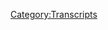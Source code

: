 {{DEFAULTSORT:
    #_TRANSCRIPT_0373:April 24, 2013
}}{{Transcript
    | title         = [[373: April 24, 2013]]
    | caption       = [https://knowledgefight.libsyn.com/knowledge-fight-april-24-2013 Listen to this episode on Libsyn]
    | episodeNumber = [[373: April 24, 2013|373]]
    | length        = 02:13:36
}}

{{MessageBox
    | header     = Warning: Bot Generated Content
    | text       = This transcript was automatically generated by transcription software and likely contains many mistakes and misattributions. Please check the audio for definitive quotes, attribution, and context.
    | image      = N3yvass4myg91.webp
    | imagewidth = 50px
    | id         = warning
}}

{{TranscriptBlock
    | name      = Unknown Speaker
    | timestamp = 00:00:00.000
    | text      = N-N-N-N-N-N-Knowledge Fight
}}

{{TranscriptBlock
    | name      = Unknown Speaker
    | timestamp = 00:00:12.880
    | text      = Damn, and, Jordan, I am SWEATING
}}

{{TranscriptBlock
    | name      = Unknown Speaker
    | timestamp = 00:00:17.960
    | text      = knowledgefight.com, it's time to pray
}}

{{TranscriptBlock
    | name      = Unknown Speaker
    | timestamp = 00:00:21.320
    | text      = I have great respect for knowledgefight
}}

{{TranscriptBlock
    | name      = Unknown Speaker
    | timestamp = 00:00:23.839
    | text      = knowledgefight
}}

{{TranscriptBlock
    | name      = Unknown Speaker
    | timestamp = 00:00:25.120
    | text      = I'm sick of them posing as if they're the good guys
}}

{{TranscriptBlock
    | name      = Unknown Speaker
    | timestamp = 00:00:27.359
    | text      = Shang, we are the bad guys, knowledgefight
}}

{{TranscriptBlock
    | name      = Unknown Speaker
    | timestamp = 00:00:30.000
    | text      = Dan and Jordan, knowledgefight
}}

{{TranscriptBlock
    | name      = Unknown Speaker
    | timestamp = 00:00:32.159
    | text      = Red Alert, Red Alert, Red Alert
}}

{{TranscriptBlock
    | name      = Unknown Speaker
    | timestamp = 00:00:34.960
    | text      = Need, need money, Red Alert, Red Alert
}}

{{TranscriptBlock
    | name      = Unknown Speaker
    | timestamp = 00:00:39.320
    | text      = Andy and Chansis, Andy and Chansis
}}

{{TranscriptBlock
    | name      = Unknown Speaker
    | timestamp = 00:00:42.159
    | text      = Stop it, Andy and Chansis, Andy and Chansis
}}

{{TranscriptBlock
    | name      = Unknown Speaker
    | timestamp = 00:00:46.200
    | text      = It's time to pray
}}

{{TranscriptBlock
    | name      = Unknown Speaker
    | timestamp = 00:00:47.079
    | text      = Andy and Chansis, you're on the air, thanks for holding us
}}

{{TranscriptBlock
    | name      = Unknown Speaker
    | timestamp = 00:00:49.399
    | text      = Hello Alex, I'm a 6-pin caller, I'm a huge fan
}}

{{TranscriptBlock
    | name      = Unknown Speaker
    | timestamp = 00:00:51.719
    | text      = I love your work
}}

{{TranscriptBlock
    | name      = Unknown Speaker
    | timestamp = 00:00:52.960
    | text      = knowledgefight
}}

{{TranscriptBlock
    | name      = Unknown Speaker
    | timestamp = 00:00:54.759
    | text      = knowledgefight.com
}}

{{TranscriptBlock
    | name      = Unknown Speaker
    | timestamp = 00:00:58.399
    | text      = I love you
}}

{{TranscriptBlock
    | name      = Unknown Speaker
    | timestamp = 00:00:59.200
    | text      = Hey everybody, welcome back to Knowledge Fight, I'm Dan
}}

{{TranscriptBlock
    | name      = Unknown Speaker
    | timestamp = 00:01:01.119
    | text      = I'm Jordan
}}

{{TranscriptBlock
    | name      = Unknown Speaker
    | timestamp = 00:01:01.719
    | text      = We're a couple dudes, like to sit around, drink novelty beverages
}}

{{TranscriptBlock
    | name      = Unknown Speaker
    | timestamp = 00:01:04.000
    | text      = and talk a little bit about Alex Jones
}}

{{TranscriptBlock
    | name      = Unknown Speaker
    | timestamp = 00:01:05.719
    | text      = Indeed we are Dan
}}

{{TranscriptBlock
    | name      = Unknown Speaker
    | timestamp = 00:01:07.640
    | text      = Jordan
}}

{{TranscriptBlock
    | name      = Unknown Speaker
    | timestamp = 00:01:08.200
    | text      = Dan?
}}

{{TranscriptBlock
    | name      = Unknown Speaker
    | timestamp = 00:01:08.719
    | text      = Jordan
}}

{{TranscriptBlock
    | name      = Unknown Speaker
    | timestamp = 00:01:09.480
    | text      = Let me ask you a question
}}

{{TranscriptBlock
    | name      = Unknown Speaker
    | timestamp = 00:01:10.480
    | text      = Got it
}}

{{TranscriptBlock
    | name      = Unknown Speaker
    | timestamp = 00:01:11.200
    | text      = Have you ever been stood up?
}}

{{TranscriptBlock
    | name      = Unknown Speaker
    | timestamp = 00:01:13.040
    | text      = Yeah, yeah, I got stood up by a therapist once
}}

{{TranscriptBlock
    | name      = Unknown Speaker
    | timestamp = 00:01:16.400
    | text      = Actually led to the end of a relationship
}}

{{TranscriptBlock
    | name      = Unknown Speaker
    | timestamp = 00:01:18.079
    | text      = You were going on a date, or?
}}

{{TranscriptBlock
    | name      = Unknown Speaker
    | timestamp = 00:01:19.280
    | text      = No
}}

{{TranscriptBlock
    | name      = Unknown Speaker
    | timestamp = 00:01:20.359
    | text      = I had, I used to be really bad at keeping appointments
}}

{{TranscriptBlock
    | name      = Unknown Speaker
    | timestamp = 00:01:24.200
    | text      = and I still am a little bit, but when I really focus on it
}}

{{TranscriptBlock
    | name      = Unknown Speaker
    | timestamp = 00:01:27.920
    | text      = I'm pretty good at it
}}

{{TranscriptBlock
    | name      = Unknown Speaker
    | timestamp = 00:01:29.879
    | text      = You know, writing down, making, double checking everything
}}

{{TranscriptBlock
    | name      = Unknown Speaker
    | timestamp = 00:01:32.640
    | text      = You got a calendar up there
}}

{{TranscriptBlock
    | name      = Unknown Speaker
    | timestamp = 00:01:33.519
    | text      = Sure
}}

{{TranscriptBlock
    | name      = Unknown Speaker
    | timestamp = 00:01:34.719
    | text      = And so back in Missouri, I had a therapist that I was working with
}}

{{TranscriptBlock
    | name      = Unknown Speaker
    | timestamp = 00:01:39.079
    | text      = and I had written down a date that we, for our next session
}}

{{TranscriptBlock
    | name      = Unknown Speaker
    | timestamp = 00:01:43.280
    | text      = you know, I knew when we were supposed to meet up
}}

{{TranscriptBlock
    | name      = Unknown Speaker
    | timestamp = 00:01:46.640
    | text      = Now, at this point in my life, things were real bad
}}

{{TranscriptBlock
    | name      = Unknown Speaker
    | timestamp = 00:01:50.319
    | text      = I was very broke
}}

{{TranscriptBlock
    | name      = Unknown Speaker
    | timestamp = 00:01:51.480
    | text      = and I could barely afford gas
}}

{{TranscriptBlock
    | name      = Unknown Speaker
    | timestamp = 00:01:53.319
    | text      = and I was in a
}}

{{TranscriptBlock
    | name      = Unknown Speaker
    | timestamp = 00:01:54.799
    | text      = Things have changed so little
}}

{{TranscriptBlock
    | name      = Unknown Speaker
    | timestamp = 00:01:56.680
    | text      = So little
}}

{{TranscriptBlock
    | name      = Unknown Speaker
    | timestamp = 00:01:57.519
    | text      = I was in a particularly tight situation at that time of the month
}}

{{TranscriptBlock
    | name      = Unknown Speaker
    | timestamp = 00:02:02.840
    | text      = I'm not entirely sure all of the circumstances surrounding it
}}

{{TranscriptBlock
    | name      = Unknown Speaker
    | timestamp = 00:02:05.519
    | text      = but I end up, like, last bit of gas
}}

{{TranscriptBlock
    | name      = Unknown Speaker
    | timestamp = 00:02:09.400
    | text      = just, like, to get to the therapist's office
}}

{{TranscriptBlock
    | name      = Unknown Speaker
    | timestamp = 00:02:12.719
    | text      = Yeah, on neutral at the very end, sliding in there
}}

{{TranscriptBlock
    | name      = Unknown Speaker
    | timestamp = 00:02:15.960
    | text      = Yeah, yeah
}}

{{TranscriptBlock
    | name      = Unknown Speaker
    | timestamp = 00:02:16.560
    | text      = And, like, I'm just, like, real, like, I did it, I stuck to it
}}

{{TranscriptBlock
    | name      = Unknown Speaker
    | timestamp = 00:02:21.280
    | text      = I show up, no one's there
}}

{{TranscriptBlock
    | name      = Unknown Speaker
    | timestamp = 00:02:23.560
    | text      = No one's there at the office
}}

{{TranscriptBlock
    | name      = Unknown Speaker
    | timestamp = 00:02:25.199
    | text      = It's just completely dead
}}

{{TranscriptBlock
    | name      = Unknown Speaker
    | timestamp = 00:02:27.159
    | text      = No one, I was just
}}

{{TranscriptBlock
    | name      = Unknown Speaker
    | timestamp = 00:02:29.599
    | text      = Just empty
}}

{{TranscriptBlock
    | name      = Unknown Speaker
    | timestamp = 00:02:30.319
    | text      = I'm just furious
}}

{{TranscriptBlock
    | name      = Unknown Speaker
    | timestamp = 00:02:31.319
    | text      = Like they went out of business
}}

{{TranscriptBlock
    | name      = Unknown Speaker
    | timestamp = 00:02:32.639
    | text      = Yeah, basically
}}

{{TranscriptBlock
    | name      = Unknown Speaker
    | timestamp = 00:02:33.759
    | text      = And so I end up, like, getting back in my car, getting home
}}

{{TranscriptBlock
    | name      = Unknown Speaker
    | timestamp = 00:02:37.000
    | text      = and I double check everything
}}

{{TranscriptBlock
    | name      = Unknown Speaker
    | timestamp = 00:02:39.080
    | text      = All of my calendars, everything
}}

{{TranscriptBlock
    | name      = Unknown Speaker
    | timestamp = 00:02:40.439
    | text      = I had the right time, I had the right day, everything
}}

{{TranscriptBlock
    | name      = Unknown Speaker
    | timestamp = 00:02:43.120
    | text      = and so I confront my therapist about it
}}

{{TranscriptBlock
    | name      = Unknown Speaker
    | timestamp = 00:02:45.759
    | text      = and he is not giving an inch
}}

{{TranscriptBlock
    | name      = Unknown Speaker
    | timestamp = 00:02:48.080
    | text      = Oh, of course not, no
}}

{{TranscriptBlock
    | name      = Unknown Speaker
    | timestamp = 00:02:49.319
    | text      = He insists I had the wrong time
}}

{{TranscriptBlock
    | name      = Unknown Speaker
    | timestamp = 00:02:52.000
    | text      = That's a bad therapist
}}

{{TranscriptBlock
    | name      = Unknown Speaker
    | timestamp = 00:02:53.080
    | text      = It's one of those things, too, like, I look back on that
}}

{{TranscriptBlock
    | name      = Unknown Speaker
    | timestamp = 00:02:55.199
    | text      = and it's like, did I have the wrong time?
}}

{{TranscriptBlock
    | name      = Unknown Speaker
    | timestamp = 00:02:56.599
    | text      = And even now, like, 10, 12, I don't know, maybe even 15 years later
}}

{{TranscriptBlock
    | name      = Unknown Speaker
    | timestamp = 00:03:01.120
    | text      = I am certain I had the right time
}}

{{TranscriptBlock
    | name      = Unknown Speaker
    | timestamp = 00:03:03.759
    | text      = You will not be gaslit by a fucking Missouri therapist
}}

{{TranscriptBlock
    | name      = Unknown Speaker
    | timestamp = 00:03:07.080
    | text      = Yeah, so that ended that sort of working together relationship
}}

{{TranscriptBlock
    | name      = Unknown Speaker
    | timestamp = 00:03:12.240
    | text      = I've always resented that a little bit
}}

{{TranscriptBlock
    | name      = Unknown Speaker
    | timestamp = 00:03:15.439
    | text      = Stood up by a therapist, real bummer
}}

{{TranscriptBlock
    | name      = Unknown Speaker
    | timestamp = 00:03:18.400
    | text      = Man, that's such a high level of responsibility, too
}}

{{TranscriptBlock
    | name      = Unknown Speaker
    | timestamp = 00:03:22.479
    | text      = You can't be standing people up if you're a therapist
}}

{{TranscriptBlock
    | name      = Unknown Speaker
    | timestamp = 00:03:24.960
    | text      = No, it's your job to be there
}}

{{TranscriptBlock
    | name      = Unknown Speaker
    | timestamp = 00:03:26.879
    | text      = Yeah, that's, yeah, literally your job is to be there for people
}}

{{TranscriptBlock
    | name      = Unknown Speaker
    | timestamp = 00:03:31.439
    | text      = Outside of that, I mean, I'm sure I have been stood up, like, on dates or something
}}

{{TranscriptBlock
    | name      = Unknown Speaker
    | timestamp = 00:03:35.560
    | text      = I'm positive I have, but I never really take those too personal
}}

{{TranscriptBlock
    | name      = Unknown Speaker
    | timestamp = 00:03:38.680
    | text      = Yeah, you take it in stride
}}

{{TranscriptBlock
    | name      = Unknown Speaker
    | timestamp = 00:03:40.199
    | text      = Kind of like, eh, there must be a reason
}}

{{TranscriptBlock
    | name      = Unknown Speaker
    | timestamp = 00:03:42.280
    | text      = Just kind of like, eh, I would probably stand me up, too
}}

{{TranscriptBlock
    | name      = Unknown Speaker
    | timestamp = 00:03:46.240
    | text      = See, now, that's why you needed to see that therapist in fucking Missouri
}}

{{TranscriptBlock
    | name      = Unknown Speaker
    | timestamp = 00:03:49.280
    | text      = Bingo
}}

{{TranscriptBlock
    | name      = Unknown Speaker
    | timestamp = 00:03:50.280
    | text      = It's his fault from the beginning
}}

{{TranscriptBlock
    | name      = Unknown Speaker
    | timestamp = 00:03:51.919
    | text      = I'll just be like, I'll have another drink and go home
}}

{{TranscriptBlock
    | name      = Unknown Speaker
    | timestamp = 00:03:53.840
    | text      = Yeah, yeah, yeah
}}

{{TranscriptBlock
    | name      = Unknown Speaker
    | timestamp = 00:03:55.199
    | text      = But, yeah, I don't know, I don't have too many memories that
}}

{{TranscriptBlock
    | name      = Unknown Speaker
    | timestamp = 00:03:58.599
    | text      = But I do have a lot of memories of listening to Alex Jones
}}

{{TranscriptBlock
    | name      = Unknown Speaker
    | timestamp = 00:04:01.680
    | text      = He's never stood me up
}}

{{TranscriptBlock
    | name      = Unknown Speaker
    | timestamp = 00:04:02.719
    | text      = Ah, that's true
}}

{{TranscriptBlock
    | name      = Unknown Speaker
    | timestamp = 00:04:04.800
    | text      = And tell you that right now
}}

{{TranscriptBlock
    | name      = Unknown Speaker
    | timestamp = 00:04:06.319
    | text      = That's true
}}

{{TranscriptBlock
    | name      = Unknown Speaker
    | timestamp = 00:04:07.120
    | text      = So, Jordan, today we, as mentioned on a Friday episode, we are back in the past
}}

{{TranscriptBlock
    | name      = Unknown Speaker
    | timestamp = 00:04:11.039
    | text      = Yes, thank God
}}

{{TranscriptBlock
    | name      = Unknown Speaker
    | timestamp = 00:04:12.039
    | text      = And it's very exciting for me
}}

{{TranscriptBlock
    | name      = Unknown Speaker
    | timestamp = 00:04:14.639
    | text      = Because as we go through this 2013 investigation
}}

{{TranscriptBlock
    | name      = Unknown Speaker
    | timestamp = 00:04:17.120
    | text      = Checking into the stuff that Alex did after Sandy Hook
}}

{{TranscriptBlock
    | name      = Unknown Speaker
    | timestamp = 00:04:20.040
    | text      = And now, more specifically, the Boston bombing
}}

{{TranscriptBlock
    | name      = Unknown Speaker
    | timestamp = 00:04:22.439
    | text      = So that's the phase we've entered here
}}

{{TranscriptBlock
    | name      = Unknown Speaker
    | timestamp = 00:04:24.160
    | text      = We are now at April 24th, 2013, which is my birthday
}}

{{TranscriptBlock
    | name      = Unknown Speaker
    | timestamp = 00:04:28.360
    | text      = Hey, happy birthday, Dan from the past
}}

{{TranscriptBlock
    | name      = Unknown Speaker
    | timestamp = 00:04:31.360
    | text      = So now we get to see if Alex Jones has any gifts to give me
}}

{{TranscriptBlock
    | name      = Unknown Speaker
    | timestamp = 00:04:37.079
    | text      = Six years in the past
}}

{{TranscriptBlock
    | name      = Unknown Speaker
    | timestamp = 00:04:38.879
    | text      = I'm going to imagine you on this day wearing a little birthday crown
}}

{{TranscriptBlock
    | name      = Unknown Speaker
    | timestamp = 00:04:41.879
    | text      = If that's okay with you
}}

{{TranscriptBlock
    | name      = Unknown Speaker
    | timestamp = 00:04:42.879
    | text      = Sure, by all means
}}

{{TranscriptBlock
    | name      = Unknown Speaker
    | timestamp = 00:04:43.879
    | text      = Alright
}}

{{TranscriptBlock
    | name      = Unknown Speaker
    | timestamp = 00:04:44.879
    | text      = So before we get down to my birthday episode of Alex Jones' Boston bombing coverage
}}

{{TranscriptBlock
    | name      = Unknown Speaker
    | timestamp = 00:04:48.800
    | text      = We're going to take a little moment to say thank you to some folks who have signed up
}}

{{TranscriptBlock
    | name      = Unknown Speaker
    | timestamp = 00:04:51.839
    | text      = And are supporting the show
}}

{{TranscriptBlock
    | name      = Unknown Speaker
    | timestamp = 00:04:52.959
    | text      = So, first of all, Will, thank you so much, you are now a policy wonk
}}

{{TranscriptBlock
    | name      = Unknown Speaker
    | timestamp = 00:04:56.079
    | text      = I'm a policy wonk
}}

{{TranscriptBlock
    | name      = Unknown Speaker
    | timestamp = 00:04:57.079
    | text      = Thanks, Will
}}

{{TranscriptBlock
    | name      = Unknown Speaker
    | timestamp = 00:04:58.079
    | text      = Next, Nick, thank you so much, you're now a policy wonk
}}

{{TranscriptBlock
    | name      = Unknown Speaker
    | timestamp = 00:05:00.480
    | text      = I'm a policy wonk
}}

{{TranscriptBlock
    | name      = Unknown Speaker
    | timestamp = 00:05:01.480
    | text      = Thank you, Nick
}}

{{TranscriptBlock
    | name      = Unknown Speaker
    | timestamp = 00:05:02.480
    | text      = Next, Pasta Claw, you are now a policy wonk
}}

{{TranscriptBlock
    | name      = Unknown Speaker
    | timestamp = 00:05:05.459
    | text      = I'm a policy wonk
}}

{{TranscriptBlock
    | name      = Unknown Speaker
    | timestamp = 00:05:06.459
    | text      = Thank you, Pasta Claw
}}

{{TranscriptBlock
    | name      = Unknown Speaker
    | timestamp = 00:05:07.459
    | text      = Thank you so much
}}

{{TranscriptBlock
    | name      = Unknown Speaker
    | timestamp = 00:05:08.459
    | text      = Next, Adam, thank you so much, you are now a policy wonk
}}

{{TranscriptBlock
    | name      = Unknown Speaker
    | timestamp = 00:05:10.639
    | text      = I'm a policy wonk
}}

{{TranscriptBlock
    | name      = Unknown Speaker
    | timestamp = 00:05:11.639
    | text      = Thank you, Adam
}}

{{TranscriptBlock
    | name      = Unknown Speaker
    | timestamp = 00:05:12.639
    | text      = Thank you, Adam
}}

{{TranscriptBlock
    | name      = Unknown Speaker
    | timestamp = 00:05:13.639
    | text      = Thank you so much. You are now a policy wonk.
}}

{{TranscriptBlock
    | name      = Unknown Speaker
    | timestamp = 00:05:16.139
    | text      = I'm a policy wonk.
}}

{{TranscriptBlock
    | name      = Unknown Speaker
    | timestamp = 00:05:17.139
    | text      = Thank you, Kathleen.
}}

{{TranscriptBlock
    | name      = Unknown Speaker
    | timestamp = 00:05:18.139
    | text      = Thank you so much. Thanks, Joshua.
}}

{{TranscriptBlock
    | name      = Unknown Speaker
    | timestamp = 00:05:19.639
    | text      = Thank you so much. You are now a policy wonk.
}}

{{TranscriptBlock
    | name      = Unknown Speaker
    | timestamp = 00:05:21.139
    | text      = I'm a policy wonk.
}}

{{TranscriptBlock
    | name      = Unknown Speaker
    | timestamp = 00:05:22.139
    | text      = Thank you, Joshua.
}}

{{TranscriptBlock
    | name      = Unknown Speaker
    | timestamp = 00:05:23.139
    | text      = And finally, Clayton. Thank you so much.
}}

{{TranscriptBlock
    | name      = Unknown Speaker
    | timestamp = 00:05:25.139
    | text      = It's not this guy, but I wish it was.
}}

{{TranscriptBlock
    | name      = Unknown Speaker
    | timestamp = 00:05:27.639
    | text      = The lead singer of Blood, Sweat, and Tears, David Clayton Thomas.
}}

{{TranscriptBlock
    | name      = Unknown Speaker
    | timestamp = 00:05:31.139
    | text      = David Clayton Thomas.
}}

{{TranscriptBlock
    | name      = Unknown Speaker
    | timestamp = 00:05:32.139
    | text      = One of the best horn rock vocalists.
}}

{{TranscriptBlock
    | name      = Unknown Speaker
    | timestamp = 00:05:34.139
    | text      = Sure. Sure.
}}

{{TranscriptBlock
    | name      = Unknown Speaker
    | timestamp = 00:05:35.639
    | text      = Which is a crowded list.
}}

{{TranscriptBlock
    | name      = Unknown Speaker
    | timestamp = 00:05:38.639
    | text      = I don't even know where to begin making that top five.
}}

{{TranscriptBlock
    | name      = Unknown Speaker
    | timestamp = 00:05:41.139
    | text      = There's too many.
}}

{{TranscriptBlock
    | name      = Unknown Speaker
    | timestamp = 00:05:42.139
    | text      = Well, Dickie Barrett from Mighty, Mighty Ballstones.
}}

{{TranscriptBlock
    | name      = Unknown Speaker
    | timestamp = 00:05:44.639
    | text      = The end.
}}

{{TranscriptBlock
    | name      = Unknown Speaker
    | timestamp = 00:05:45.639
    | text      = The guy from Chase.
}}

{{TranscriptBlock
    | name      = Unknown Speaker
    | timestamp = 00:05:48.139
    | text      = The guy from Ides of March. They had some horns.
}}

{{TranscriptBlock
    | name      = Unknown Speaker
    | timestamp = 00:05:51.139
    | text      = Anyway, Clayton, thank you so much. You're now a policy wonk.
}}

{{TranscriptBlock
    | name      = Unknown Speaker
    | timestamp = 00:05:53.639
    | text      = I'm a policy wonk.
}}

{{TranscriptBlock
    | name      = Unknown Speaker
    | timestamp = 00:05:54.639
    | text      = Thank you so much, Clayton.
}}

{{TranscriptBlock
    | name      = Unknown Speaker
    | timestamp = 00:05:55.639
    | text      = Yes, thank you.
}}

{{TranscriptBlock
    | name      = Unknown Speaker
    | timestamp = 00:05:56.639
    | text      = If you're listening out there and you love Blood, Sweat, and Tears or this podcast,
}}

{{TranscriptBlock
    | name      = Unknown Speaker
    | timestamp = 00:06:00.139
    | text      = you can support our show by going to our website, knowledgefight.com.
}}

{{TranscriptBlock
    | name      = Unknown Speaker
    | timestamp = 00:06:03.139
    | text      = Clicking the button that says support the show, we would appreciate it.
}}

{{TranscriptBlock
    | name      = Unknown Speaker
    | timestamp = 00:06:05.139
    | text      = It'd be very helpful.
}}

{{TranscriptBlock
    | name      = Unknown Speaker
    | timestamp = 00:06:06.139
    | text      = So, Jordan.
}}

{{TranscriptBlock
    | name      = Unknown Speaker
    | timestamp = 00:06:07.139
    | text      = Yeah.
}}

{{TranscriptBlock
    | name      = Unknown Speaker
    | timestamp = 00:06:08.139
    | text      = Last we left off, Alex is doing everything he can in his power to create various conspiracy theories
}}

{{TranscriptBlock
    | name      = Unknown Speaker
    | timestamp = 00:06:15.139
    | text      = surrounding the bombing.
}}

{{TranscriptBlock
    | name      = Unknown Speaker
    | timestamp = 00:06:16.139
    | text      = Right.
}}

{{TranscriptBlock
    | name      = Unknown Speaker
    | timestamp = 00:06:17.139
    | text      = Just taking whatever piece of information comes out and molding his theory to match that.
}}

{{TranscriptBlock
    | name      = Unknown Speaker
    | timestamp = 00:06:22.139
    | text      = Right.
}}

{{TranscriptBlock
    | name      = Unknown Speaker
    | timestamp = 00:06:23.139
    | text      = As well as manipulating things about those stories to match what he had already determined.
}}

{{TranscriptBlock
    | name      = Unknown Speaker
    | timestamp = 00:06:28.139
    | text      = And I think we will see a continuation of this.
}}

{{TranscriptBlock
    | name      = Unknown Speaker
    | timestamp = 00:06:31.139
    | text      = Right.
}}

{{TranscriptBlock
    | name      = Unknown Speaker
    | timestamp = 00:06:32.139
    | text      = And actually, I think there's some really interesting stuff that happens on this episode.
}}

{{TranscriptBlock
    | name      = Unknown Speaker
    | timestamp = 00:06:35.139
    | text      = All joking about it being my birthday aside.
}}

{{TranscriptBlock
    | name      = Unknown Speaker
    | timestamp = 00:06:38.139
    | text      = There's some really...
}}

{{TranscriptBlock
    | name      = Unknown Speaker
    | timestamp = 00:06:39.139
    | text      = There's something to celebrate.
}}

{{TranscriptBlock
    | name      = Unknown Speaker
    | timestamp = 00:06:40.139
    | text      = Yes, absolutely.
}}

{{TranscriptBlock
    | name      = Unknown Speaker
    | timestamp = 00:06:41.139
    | text      = Gotcha. Okay.
}}

{{TranscriptBlock
    | name      = Unknown Speaker
    | timestamp = 00:06:42.139
    | text      = But we start off with Alex basically completely admitting that he sent Dan Badandi to go to
}}

{{TranscriptBlock
    | name      = Unknown Speaker
    | timestamp = 00:06:49.139
    | text      = the press conferences that he ended up disrupting with his bombastic questioning.
}}

{{TranscriptBlock
    | name      = Unknown Speaker
    | timestamp = 00:06:57.139
    | text      = Dan Badandi, m4wars.com, East Coast reporter, privately and now publicly known as The Kraken.
}}

{{TranscriptBlock
    | name      = Unknown Speaker
    | timestamp = 00:07:04.139
    | text      = I said like...
}}

{{TranscriptBlock
    | name      = Unknown Speaker
    | timestamp = 00:07:06.139
    | text      = I said...
}}

{{TranscriptBlock
    | name      = Unknown Speaker
    | timestamp = 00:07:07.139
    | text      = Monday, John Brown walks up and says, do we release The Kraken?
}}

{{TranscriptBlock
    | name      = Unknown Speaker
    | timestamp = 00:07:10.139
    | text      = That's our nickname for him.
}}

{{TranscriptBlock
    | name      = Unknown Speaker
    | timestamp = 00:07:11.139
    | text      = And I said, yes, release The Kraken.
}}

{{TranscriptBlock
    | name      = Unknown Speaker
    | timestamp = 00:07:13.139
    | text      = That was at like three o'clock right after the bombing happened as he's in Rhode Island
}}

{{TranscriptBlock
    | name      = Unknown Speaker
    | timestamp = 00:07:17.139
    | text      = right outside Boston.
}}

{{TranscriptBlock
    | name      = Unknown Speaker
    | timestamp = 00:07:18.139
    | text      = So, I mean, that is very interesting and...
}}

{{TranscriptBlock
    | name      = Unknown Speaker
    | timestamp = 00:07:23.139
    | text      = That is very interesting.
}}

{{TranscriptBlock
    | name      = Unknown Speaker
    | timestamp = 00:07:24.139
    | text      = Yeah.
}}

{{TranscriptBlock
    | name      = Unknown Speaker
    | timestamp = 00:07:25.139
    | text      = What does he say about that relationship now again?
}}

{{TranscriptBlock
    | name      = Unknown Speaker
    | timestamp = 00:07:27.139
    | text      = He does not like to make it so overt that he tells Badandi what to do
}}

{{TranscriptBlock
    | name      = Unknown Speaker
    | timestamp = 00:07:32.139
    | text      = because the times that Dan Badandi went down to Newtown in Connecticut and harassed the
}}

{{TranscriptBlock
    | name      = Unknown Speaker
    | timestamp = 00:07:39.139
    | text      = victims' families and the lawyers and the people involved in the Sandy Hook situation
}}

{{TranscriptBlock
    | name      = Unknown Speaker
    | timestamp = 00:07:45.139
    | text      = was after this point, after April 2013.
}}

{{TranscriptBlock
    | name      = Unknown Speaker
    | timestamp = 00:07:48.139
    | text      = Ooh, that's not good.
}}

{{TranscriptBlock
    | name      = Unknown Speaker
    | timestamp = 00:07:49.139
    | text      = So if Alex has established a precedent here that he deploys The Kraken...
}}

{{TranscriptBlock
    | name      = Unknown Speaker
    | timestamp = 00:07:54.139
    | text      = He does release The Kraken on occasion.
}}

{{TranscriptBlock
    | name      = Unknown Speaker
    | timestamp = 00:07:56.139
    | text      = Yeah, that does seem to indicate that possibly the behaviors that Dan Badandi illustrated
}}

{{TranscriptBlock
    | name      = Unknown Speaker
    | timestamp = 00:08:03.139
    | text      = and did in Newtown were at the behest of the one releasing The Kraken.
}}

{{TranscriptBlock
    | name      = Unknown Speaker
    | timestamp = 00:08:09.139
    | text      = Yeah, and Alex can't be like, no, no, no.
}}

{{TranscriptBlock
    | name      = Unknown Speaker
    | timestamp = 00:08:11.139
    | text      = It was my underling who did it and they didn't ask me about it very clearly.
}}

{{TranscriptBlock
    | name      = Unknown Speaker
    | timestamp = 00:08:15.139
    | text      = It was like, hey, Alex, should we allow this man to harass people?
}}

{{TranscriptBlock
    | name      = Unknown Speaker
    | timestamp = 00:08:19.139
    | text      = And he was like, go for it.
}}

{{TranscriptBlock
    | name      = Unknown Speaker
    | timestamp = 00:08:20.139
    | text      = And Dan Badandi's only skill is yelling at people and being a dick.
}}

{{TranscriptBlock
    | name      = Unknown Speaker
    | timestamp = 00:08:25.139
    | text      = Yeah, so the idea that Alex...
}}

{{TranscriptBlock
    | name      = Unknown Speaker
    | timestamp = 00:08:26.139
    | text      = Man, that's a common skill.
}}

{{TranscriptBlock
    | name      = Unknown Speaker
    | timestamp = 00:08:28.139
    | text      = So Alex, like a couple hours after the bombing, had already decided, well, we're disrupting
}}

{{TranscriptBlock
    | name      = Unknown Speaker
    | timestamp = 00:08:33.139
    | text      = this.
}}

{{TranscriptBlock
    | name      = Unknown Speaker
    | timestamp = 00:08:34.139
    | text      = Like he had no reason by that point to think this is a false flag, although we know that
}}

{{TranscriptBlock
    | name      = Unknown Speaker
    | timestamp = 00:08:39.139
    | text      = he determined it immediately.
}}

{{TranscriptBlock
    | name      = Unknown Speaker
    | timestamp = 00:08:40.139
    | text      = Yes, yeah, yeah, yeah.
}}

{{TranscriptBlock
    | name      = Unknown Speaker
    | timestamp = 00:08:41.139
    | text      = He had no reason to think like, well, what we need is a bombastic guy who's going to
}}

{{TranscriptBlock
    | name      = Unknown Speaker
    | timestamp = 00:08:45.139
    | text      = yell the truth at people.
}}

{{TranscriptBlock
    | name      = Unknown Speaker
    | timestamp = 00:08:47.139
    | text      = He just knew like, hey, there's going to be a lot of media attention here.
}}

{{TranscriptBlock
    | name      = Unknown Speaker
    | timestamp = 00:08:50.139
    | text      = Yep.
}}

{{TranscriptBlock
    | name      = Unknown Speaker
    | timestamp = 00:08:51.139
    | text      = Let's get...
}}

{{TranscriptBlock
    | name      = Unknown Speaker
    | timestamp = 00:08:52.139
    | text      = Put Infowars on TV.
}}

{{TranscriptBlock
    | name      = Unknown Speaker
    | timestamp = 00:08:53.139
    | text      = This is our firebrand.
}}

{{TranscriptBlock
    | name      = Unknown Speaker
    | timestamp = 00:08:55.139
    | text      = I'm resistant to call him a gadfly, but let's get that guy.
}}

{{TranscriptBlock
    | name      = Unknown Speaker
    | timestamp = 00:09:01.139
    | text      = Gadfly?
}}

{{TranscriptBlock
    | name      = Unknown Speaker
    | timestamp = 00:09:02.139
    | text      = He's not a gadfly.
}}

{{TranscriptBlock
    | name      = Unknown Speaker
    | timestamp = 00:09:03.139
    | text      = Yeah, you should definitely stay resistant to calling him that.
}}

{{TranscriptBlock
    | name      = Unknown Speaker
    | timestamp = 00:09:05.139
    | text      = So Alex is really bragging about Dan Badandi on this beginning of this episode.
}}

{{TranscriptBlock
    | name      = Unknown Speaker
    | timestamp = 00:09:10.139
    | text      = And a big part of it is because he got on national news, international news yelling
}}

{{TranscriptBlock
    | name      = Unknown Speaker
    | timestamp = 00:09:16.139
    | text      = Infowars.com, which led to a ton of fucking traffic.
}}

{{TranscriptBlock
    | name      = Unknown Speaker
    | timestamp = 00:09:19.139
    | text      = So he's the toast of the town at Infowars right now.
}}

{{TranscriptBlock
    | name      = Unknown Speaker
    | timestamp = 00:09:22.139
    | text      = Sure, sure.
}}

{{TranscriptBlock
    | name      = Unknown Speaker
    | timestamp = 00:09:23.139
    | text      = So Alex is talking about how big his head is.
}}

{{TranscriptBlock
    | name      = Unknown Speaker
    | timestamp = 00:09:26.139
    | text      = And I think that this dips into a little bit of phrenology accidentally.
}}

{{TranscriptBlock
    | name      = Unknown Speaker
    | timestamp = 00:09:30.139
    | text      = What?
}}

{{TranscriptBlock
    | name      = Unknown Speaker
    | timestamp = 00:09:31.139
    | text      = There is a deep fascination with head size that happens at the beginning of this episode.
}}

{{TranscriptBlock
    | name      = Unknown Speaker
    | timestamp = 00:09:36.139
    | text      = Weird.
}}

{{TranscriptBlock
    | name      = Unknown Speaker
    | timestamp = 00:09:37.139
    | text      = All right, I'm sorry.
}}

{{TranscriptBlock
    | name      = Unknown Speaker
    | timestamp = 00:09:38.139
    | text      = I promise to be in a good mood today because I was basically in a controlled rage all yesterday.
}}

{{TranscriptBlock
    | name      = Unknown Speaker
    | timestamp = 00:09:42.139
    | text      = That is not an act, by the way.
}}

{{TranscriptBlock
    | name      = Unknown Speaker
    | timestamp = 00:09:45.139
    | text      = Sounds like it is.
}}

{{TranscriptBlock
    | name      = Unknown Speaker
    | timestamp = 00:09:46.139
    | text      = And I have decided to be more friendly and I've decided to be nicer and I've decided
}}

{{TranscriptBlock
    | name      = Unknown Speaker
    | timestamp = 00:09:54.139
    | text      = to be nice.
}}

{{TranscriptBlock
    | name      = Unknown Speaker
    | timestamp = 00:09:56.139
    | text      = By the way, Jakari Jackson is in the control room right now.
}}

{{TranscriptBlock
    | name      = Unknown Speaker
    | timestamp = 00:09:59.139
    | text      = He ran over here.
}}

{{TranscriptBlock
    | name      = Unknown Speaker
    | timestamp = 00:10:00.139
    | text      = Are you jealous that Dan Badandi has a bigger bald head than you, Jakari?
}}

{{TranscriptBlock
    | name      = Unknown Speaker
    | timestamp = 00:10:04.139
    | text      = You just said you're gonna be nice.
}}

{{TranscriptBlock
    | name      = Unknown Speaker
    | timestamp = 00:10:05.139
    | text      = Are you a little bit jealous right now?
}}

{{TranscriptBlock
    | name      = Unknown Speaker
    | timestamp = 00:10:06.639
    | text      = No, I'm not jealous that Dan Badandi has a, actually I think my head is bigger than Dan's.
}}

{{TranscriptBlock
    | name      = Unknown Speaker
    | timestamp = 00:10:11.139
    | text      = Packed.
}}

{{TranscriptBlock
    | name      = Unknown Speaker
    | timestamp = 00:10:12.139
    | text      = That's ridiculous.
}}

{{TranscriptBlock
    | name      = Unknown Speaker
    | timestamp = 00:10:13.139
    | text      = Preposterous.
}}

{{TranscriptBlock
    | name      = Unknown Speaker
    | timestamp = 00:10:14.139
    | text      = His is more bald because Dan shaves with razors.
}}

{{TranscriptBlock
    | name      = Unknown Speaker
    | timestamp = 00:10:18.139
    | text      = I shave with clippers.
}}

{{TranscriptBlock
    | name      = Unknown Speaker
    | timestamp = 00:10:20.139
    | text      = You know what?
}}

{{TranscriptBlock
    | name      = Unknown Speaker
    | timestamp = 00:10:21.139
    | text      = I bet next time he's in town, we will have a contest on air.
}}

{{TranscriptBlock
    | name      = Unknown Speaker
    | timestamp = 00:10:24.139
    | text      = We will make $500 prize.
}}

{{TranscriptBlock
    | name      = Unknown Speaker
    | timestamp = 00:10:26.139
    | text      = We will measure circumference of the cranium.
}}

{{TranscriptBlock
    | name      = Unknown Speaker
    | timestamp = 00:10:28.139
    | text      = If you want to give a $500 prize with the biggest head.
}}

{{TranscriptBlock
    | name      = Unknown Speaker
    | timestamp = 00:10:32.139
    | text      = Yes.
}}

{{TranscriptBlock
    | name      = Unknown Speaker
    | timestamp = 00:10:33.139
    | text      = Obviously I'm kind of joking that this is a phrenology related, but it's absurd.
}}

{{TranscriptBlock
    | name      = Unknown Speaker
    | timestamp = 00:10:37.139
    | text      = Like it keeps going.
}}

{{TranscriptBlock
    | name      = Unknown Speaker
    | timestamp = 00:10:39.139
    | text      = Alex keeps talking about relative head size.
}}

{{TranscriptBlock
    | name      = Unknown Speaker
    | timestamp = 00:10:43.139
    | text      = My head's bigger than yours, buddy.
}}

{{TranscriptBlock
    | name      = Unknown Speaker
    | timestamp = 00:10:44.139
    | text      = What are you talking?
}}

{{TranscriptBlock
    | name      = Unknown Speaker
    | timestamp = 00:10:45.139
    | text      = I got a bigger pumpkin than you.
}}

{{TranscriptBlock
    | name      = Unknown Speaker
    | timestamp = 00:10:47.139
    | text      = Yeah.
}}

{{TranscriptBlock
    | name      = Unknown Speaker
    | timestamp = 00:10:48.139
    | text      = Yeah.
}}

{{TranscriptBlock
    | name      = Unknown Speaker
    | timestamp = 00:10:49.139
    | text      = All right, Jakari.
}}

{{TranscriptBlock
    | name      = Unknown Speaker
    | timestamp = 00:10:50.139
    | text      = That's not why I came over here.
}}

{{TranscriptBlock
    | name      = Unknown Speaker
    | timestamp = 00:10:51.139
    | text      = I had some other business.
}}

{{TranscriptBlock
    | name      = Unknown Speaker
    | timestamp = 00:10:53.139
    | text      = You're a little bit jealous right now.
}}

{{TranscriptBlock
    | name      = Unknown Speaker
    | timestamp = 00:10:54.139
    | text      = Look, it's all right.
}}

{{TranscriptBlock
    | name      = Unknown Speaker
    | timestamp = 00:10:55.139
    | text      = Okay.
}}

{{TranscriptBlock
    | name      = Unknown Speaker
    | timestamp = 00:10:56.139
    | text      = It's all right.
}}

{{TranscriptBlock
    | name      = Unknown Speaker
    | timestamp = 00:10:57.139
    | text      = Okay.
}}

{{TranscriptBlock
    | name      = Unknown Speaker
    | timestamp = 00:10:58.139
    | text      = All right.
}}

{{TranscriptBlock
    | name      = Unknown Speaker
    | timestamp = 00:10:59.139
    | text      = I understand.
}}

{{TranscriptBlock
    | name      = Unknown Speaker
    | timestamp = 00:11:00.139
    | text      = All right.
}}

{{TranscriptBlock
    | name      = Unknown Speaker
    | timestamp = 00:11:01.139
    | text      = By the way, the AP and others are trying to imply that I'm basically involved with the
}}

{{TranscriptBlock
    | name      = Unknown Speaker
    | timestamp = 00:11:02.139
    | text      = bombers now.
}}

{{TranscriptBlock
    | name      = Unknown Speaker
    | timestamp = 00:11:04.139
    | text      = Well, so we're gonna cover it all.
}}

{{TranscriptBlock
    | name      = Unknown Speaker
    | timestamp = 00:11:06.139
    | text      = They had to blame the Tea Party one way or the other, huh?
}}

{{TranscriptBlock
    | name      = Unknown Speaker
    | timestamp = 00:11:09.139
    | text      = Pulled it right back.
}}

{{TranscriptBlock
    | name      = Unknown Speaker
    | timestamp = 00:11:10.139
    | text      = Quite a throwaway headline there.
}}

{{TranscriptBlock
    | name      = Unknown Speaker
    | timestamp = 00:11:12.139
    | text      = I'm sorry.
}}

{{TranscriptBlock
    | name      = Unknown Speaker
    | timestamp = 00:11:13.139
    | text      = I didn't mean to cut you off.
}}

{{TranscriptBlock
    | name      = Unknown Speaker
    | timestamp = 00:11:14.139
    | text      = What were you saying?
}}

{{TranscriptBlock
    | name      = Unknown Speaker
    | timestamp = 00:11:15.139
    | text      = I think Jakari has the right response to that.
}}

{{TranscriptBlock
    | name      = Unknown Speaker
    | timestamp = 00:11:17.139
    | text      = I didn't come over here for this.
}}

{{TranscriptBlock
    | name      = Unknown Speaker
    | timestamp = 00:11:19.139
    | text      = Which is just I didn't know.
}}

{{TranscriptBlock
    | name      = Unknown Speaker
    | timestamp = 00:11:21.139
    | text      = What?
}}

{{TranscriptBlock
    | name      = Unknown Speaker
    | timestamp = 00:11:22.139
    | text      = You're an abusive boss.
}}

{{TranscriptBlock
    | name      = Unknown Speaker
    | timestamp = 00:11:23.139
    | text      = Yeah.
}}

{{TranscriptBlock
    | name      = Unknown Speaker
    | timestamp = 00:11:24.139
    | text      = I don't think that there's necessarily phrenology related things here, but there is an interesting
}}

{{TranscriptBlock
    | name      = Unknown Speaker
    | timestamp = 00:11:29.340
    | text      = layer of Alex is a big old bigot, which we know generally speaking, and he's talking
}}

{{TranscriptBlock
    | name      = Unknown Speaker
    | timestamp = 00:11:34.980
    | text      = about it being good to have a larger head, which in that world leads you to phrenology.
}}

{{TranscriptBlock
    | name      = Unknown Speaker
    | timestamp = 00:11:41.139
    | text      = What are you talking about, Jakari?
}}

{{TranscriptBlock
    | name      = Unknown Speaker
    | timestamp = 00:11:43.139
    | text      = A white man has the biggest head.
}}

{{TranscriptBlock
    | name      = Unknown Speaker
    | timestamp = 00:11:45.139
    | text      = Of course.
}}

{{TranscriptBlock
    | name      = Unknown Speaker
    | timestamp = 00:11:46.139
    | text      = White men have bigger heads.
}}

{{TranscriptBlock
    | name      = Unknown Speaker
    | timestamp = 00:11:48.139
    | text      = This is science.
}}

{{TranscriptBlock
    | name      = Unknown Speaker
    | timestamp = 00:11:50.139
    | text      = Right.
}}

{{TranscriptBlock
    | name      = Unknown Speaker
    | timestamp = 00:11:51.139
    | text      = It's weird.
}}

{{TranscriptBlock
    | name      = Unknown Speaker
    | timestamp = 00:11:52.139
    | text      = That is weird.
}}

{{TranscriptBlock
    | name      = Unknown Speaker
    | timestamp = 00:11:53.139
    | text      = That's what happens when Alex decides to be friendly.
}}

{{TranscriptBlock
    | name      = Unknown Speaker
    | timestamp = 00:11:55.139
    | text      = You know, and he decides to have a happy time beginning of the show.
}}

{{TranscriptBlock
    | name      = Unknown Speaker
    | timestamp = 00:11:59.139
    | text      = I do like his version of like, I've decided to be nice.
}}

{{TranscriptBlock
    | name      = Unknown Speaker
    | timestamp = 00:12:04.139
    | text      = Jakari, I'm going to belittle you to your face.
}}

{{TranscriptBlock
    | name      = Unknown Speaker
    | timestamp = 00:12:06.139
    | text      = You have a small head.
}}

{{TranscriptBlock
    | name      = Unknown Speaker
    | timestamp = 00:12:08.139
    | text      = Next.
}}

{{TranscriptBlock
    | name      = Unknown Speaker
    | timestamp = 00:12:09.139
    | text      = So, the birthday gift I think is that, at very least, news has come out that Tamerlan
}}

{{TranscriptBlock
    | name      = Unknown Speaker
    | timestamp = 00:12:18.139
    | text      = Tsarnaev, the older brother in the bombing combo, was a fan of Infowars.
}}

{{TranscriptBlock
    | name      = Unknown Speaker
    | timestamp = 00:12:23.139
    | text      = I thought it was that Jakari's head grew two sizes this day.
}}

{{TranscriptBlock
    | name      = Unknown Speaker
    | timestamp = 00:12:26.139
    | text      = That is not a gift to me.
}}

{{TranscriptBlock
    | name      = Unknown Speaker
    | timestamp = 00:12:29.139
    | text      = I've been waiting for this bit of news to break, because I remember this wrinkle from
}}

{{TranscriptBlock
    | name      = Unknown Speaker
    | timestamp = 00:12:34.139
    | text      = the story from when real life was happening in 2013, and I'm excited that we've gotten
}}

{{TranscriptBlock
    | name      = Unknown Speaker
    | timestamp = 00:12:41.139
    | text      = to it, because I didn't remember exactly, you know, some of the details and how Alex
}}

{{TranscriptBlock
    | name      = Unknown Speaker
    | timestamp = 00:12:45.139
    | text      = responded to it.
}}

{{TranscriptBlock
    | name      = Unknown Speaker
    | timestamp = 00:12:46.139
    | text      = So, you know, you have news reports coming out about Tamerlan being a fan of Infowars.
}}

{{TranscriptBlock
    | name      = Unknown Speaker
    | timestamp = 00:12:53.139
    | text      = Sure.
}}

{{TranscriptBlock
    | name      = Unknown Speaker
    | timestamp = 00:12:54.139
    | text      = Alex just throws away that headline there.
}}

{{TranscriptBlock
    | name      = Unknown Speaker
    | timestamp = 00:12:56.139
    | text      = So, we'll get into it a little bit later when he actually touches on the story, but
}}

{{TranscriptBlock
    | name      = Unknown Speaker
    | timestamp = 00:13:00.139
    | text      = it's like, yes, when I heard that, I'm like, we are fucking moving along.
}}

{{TranscriptBlock
    | name      = Unknown Speaker
    | timestamp = 00:13:03.139
    | text      = Now's the time for it.
}}

{{TranscriptBlock
    | name      = Unknown Speaker
    | timestamp = 00:13:05.139
    | text      = So, as we've talked about on a previous episode, there's that whole ricin letter situation
}}

{{TranscriptBlock
    | name      = Unknown Speaker
    | timestamp = 00:13:10.139
    | text      = where the Elvis impersonator got arrested, but he was being set up by a guy who ran a
}}

{{TranscriptBlock
    | name      = Unknown Speaker
    | timestamp = 00:13:15.139
    | text      = conspiracy blog.
}}

{{TranscriptBlock
    | name      = Unknown Speaker
    | timestamp = 00:13:16.139
    | text      = At no point can you summarize that for me, and I will not find it absolutely wonderful.
}}

{{TranscriptBlock
    | name      = Unknown Speaker
    | timestamp = 00:13:20.139
    | text      = It's a pretty crazy story.
}}

{{TranscriptBlock
    | name      = Unknown Speaker
    | timestamp = 00:13:22.139
    | text      = Alex is still insisting that they're just shuffling around patsies and they're probably
}}

{{TranscriptBlock
    | name      = Unknown Speaker
    | timestamp = 00:13:26.139
    | text      = going to kill him.
}}

{{TranscriptBlock
    | name      = Unknown Speaker
    | timestamp = 00:13:28.139
    | text      = We also have big economic developments.
}}

{{TranscriptBlock
    | name      = Unknown Speaker
    | timestamp = 00:13:30.139
    | text      = We have big developments in the Ryerson case.
}}

{{TranscriptBlock
    | name      = Unknown Speaker
    | timestamp = 00:13:32.139
    | text      = I'm on record saying they'd probably go through two or three different patsies.
}}

{{TranscriptBlock
    | name      = Unknown Speaker
    | timestamp = 00:13:37.139
    | text      = That's what they tend to do whenever they've actually launched the anthrax or ricin attack
}}

{{TranscriptBlock
    | name      = Unknown Speaker
    | timestamp = 00:13:42.139
    | text      = themselves.
}}

{{TranscriptBlock
    | name      = Unknown Speaker
    | timestamp = 00:13:43.139
    | text      = And with ricin case crumbling, FBI targets new man, and then maybe the third or fourth
}}

{{TranscriptBlock
    | name      = Unknown Speaker
    | timestamp = 00:13:49.139
    | text      = patsy will be killed in police custody after confessing, of course, if they follow the
}}

{{TranscriptBlock
    | name      = Unknown Speaker
    | timestamp = 00:13:55.139
    | text      = standard stuff that they tend to do.
}}

{{TranscriptBlock
    | name      = Unknown Speaker
    | timestamp = 00:13:58.139
    | text      = I don't understand the standard.
}}

{{TranscriptBlock
    | name      = Unknown Speaker
    | timestamp = 00:14:01.139
    | text      = I don't understand any of this stuff that is absolutely not what happened.
}}

{{TranscriptBlock
    | name      = Unknown Speaker
    | timestamp = 00:14:05.139
    | text      = They're not giving you the deluxe package, Dan.
}}

{{TranscriptBlock
    | name      = Unknown Speaker
    | timestamp = 00:14:07.139
    | text      = They're just giving you the standard one.
}}

{{TranscriptBlock
    | name      = Unknown Speaker
    | timestamp = 00:14:09.139
    | text      = You don't need it.
}}

{{TranscriptBlock
    | name      = Unknown Speaker
    | timestamp = 00:14:10.139
    | text      = No frills?
}}

{{TranscriptBlock
    | name      = Unknown Speaker
    | timestamp = 00:14:11.139
    | text      = It's like the undercarriage in a warm climate.
}}

{{TranscriptBlock
    | name      = Unknown Speaker
    | timestamp = 00:14:13.139
    | text      = You just don't need it.
}}

{{TranscriptBlock
    | name      = Unknown Speaker
    | timestamp = 00:14:15.139
    | text      = This is a bad prediction, so I don't know what else to say.
}}

{{TranscriptBlock
    | name      = Unknown Speaker
    | timestamp = 00:14:21.139
    | text      = Alex starts talking about how the man, the media, the globalists, they all want you to
}}

{{TranscriptBlock
    | name      = Unknown Speaker
    | timestamp = 00:14:26.139
    | text      = think that the idea that this was a fake bombing, you know, false flag, all that good stuff.
}}

{{TranscriptBlock
    | name      = Unknown Speaker
    | timestamp = 00:14:32.139
    | text      = They want you to think that's a conspiracy theory.
}}

{{TranscriptBlock
    | name      = Unknown Speaker
    | timestamp = 00:14:35.139
    | text      = That is what it is, though.
}}

{{TranscriptBlock
    | name      = Unknown Speaker
    | timestamp = 00:14:37.139
    | text      = Well.
}}

{{TranscriptBlock
    | name      = Unknown Speaker
    | timestamp = 00:14:38.139
    | text      = I mean, literally.
}}

{{TranscriptBlock
    | name      = Unknown Speaker
    | timestamp = 00:14:40.139
    | text      = Well, here's the thing.
}}

{{TranscriptBlock
    | name      = Unknown Speaker
    | timestamp = 00:14:41.139
    | text      = It's not.
}}

{{TranscriptBlock
    | name      = Unknown Speaker
    | timestamp = 00:14:43.139
    | text      = Really disagreeing.
}}

{{TranscriptBlock
    | name      = Unknown Speaker
    | timestamp = 00:14:47.139
    | text      = They want you to think that, and Alex has got some reasons you shouldn't, and I think
}}

{{TranscriptBlock
    | name      = Unknown Speaker
    | timestamp = 00:14:51.139
    | text      = they stink.
}}

{{TranscriptBlock
    | name      = Unknown Speaker
    | timestamp = 00:14:52.139
    | text      = They just hope that they call that a conspiracy theory and you don't read, you know, the New
}}

{{TranscriptBlock
    | name      = Unknown Speaker
    | timestamp = 00:14:57.139
    | text      = York Times admitting it or the Washington Post, where they've come out and admitted
}}

{{TranscriptBlock
    | name      = Unknown Speaker
    | timestamp = 00:15:02.139
    | text      = that the FBI foils its own terror plots, but usually stops them before they go through.
}}

{{TranscriptBlock
    | name      = Unknown Speaker
    | timestamp = 00:15:07.139
    | text      = In the case of the World Trade Center bombing in 1993, it's on record.
}}

{{TranscriptBlock
    | name      = Unknown Speaker
    | timestamp = 00:15:11.139
    | text      = AP, New York Times, federal courts, why they had to admit it, because their own intelligence
}}

{{TranscriptBlock
    | name      = Unknown Speaker
    | timestamp = 00:15:17.139
    | text      = officer, Ahmad Salam, said you're setting us up.
}}

{{TranscriptBlock
    | name      = Unknown Speaker
    | timestamp = 00:15:19.139
    | text      = You're a real bomb, real detonators.
}}

{{TranscriptBlock
    | name      = Unknown Speaker
    | timestamp = 00:15:21.139
    | text      = Now you're going to let the bombing go forward?
}}

{{TranscriptBlock
    | name      = Unknown Speaker
    | timestamp = 00:15:22.139
    | text      = I'm not going to be part of killing people.
}}

{{TranscriptBlock
    | name      = Unknown Speaker
    | timestamp = 00:15:25.139
    | text      = And they said, well, you're going to go to jail then.
}}

{{TranscriptBlock
    | name      = Unknown Speaker
    | timestamp = 00:15:27.139
    | text      = So then he freaked out and clandestinely recorded them days before the bombing and after the
}}

{{TranscriptBlock
    | name      = Unknown Speaker
    | timestamp = 00:15:32.139
    | text      = bombing.
}}

{{TranscriptBlock
    | name      = Unknown Speaker
    | timestamp = 00:15:33.139
    | text      = Sure.
}}

{{TranscriptBlock
    | name      = Unknown Speaker
    | timestamp = 00:15:34.139
    | text      = And then he did a press conference and announced it, and that's why he got paid off 1.4 million
}}

{{TranscriptBlock
    | name      = Unknown Speaker
    | timestamp = 00:15:38.139
    | text      = to go back to Egypt and shut up instead of being given cement shoes.
}}

{{TranscriptBlock
    | name      = Unknown Speaker
    | timestamp = 00:15:42.139
    | text      = So Alex is playing pretty fast and loose with the details of the 1993 World Trade Center
}}

{{TranscriptBlock
    | name      = Unknown Speaker
    | timestamp = 00:15:47.139
    | text      = bombing here.
}}

{{TranscriptBlock
    | name      = Unknown Speaker
    | timestamp = 00:15:48.139
    | text      = But there's just enough truth in what he's saying that he would likely be able to trick
}}

{{TranscriptBlock
    | name      = Unknown Speaker
    | timestamp = 00:15:51.139
    | text      = anyone who just kind of want to feel like believing in more interesting versions of
}}

{{TranscriptBlock
    | name      = Unknown Speaker
    | timestamp = 00:15:56.139
    | text      = stories.
}}

{{TranscriptBlock
    | name      = Unknown Speaker
    | timestamp = 00:15:57.139
    | text      = Yeah, yeah.
}}

{{TranscriptBlock
    | name      = Unknown Speaker
    | timestamp = 00:15:58.139
    | text      = Ahmad Salam was an FBI informant who had penetrated the terrorist cell that had planned to detonate
}}

{{TranscriptBlock
    | name      = Unknown Speaker
    | timestamp = 00:16:02.139
    | text      = a bomb at the World Trade Center.
}}

{{TranscriptBlock
    | name      = Unknown Speaker
    | timestamp = 00:16:04.139
    | text      = And later he would go on to testify in the trials that would result in the convictions
}}

{{TranscriptBlock
    | name      = Unknown Speaker
    | timestamp = 00:16:07.139
    | text      = of Ramzi Yousef, Abdul-Hakim Murad, and Wali Khan Amin Shah.
}}

{{TranscriptBlock
    | name      = Unknown Speaker
    | timestamp = 00:16:13.139
    | text      = Salam made recordings that were supplied to the FBI as well as recordings of his own conversations
}}

{{TranscriptBlock
    | name      = Unknown Speaker
    | timestamp = 00:16:19.139
    | text      = with FBI agents.
}}

{{TranscriptBlock
    | name      = Unknown Speaker
    | timestamp = 00:16:20.139
    | text      = And according to the tapes, the FBI did have an idea that this group that Salam had infiltrated
}}

{{TranscriptBlock
    | name      = Unknown Speaker
    | timestamp = 00:16:25.139
    | text      = was planning to make a bomb and commit a bombing, but the specific details of it and the target
}}

{{TranscriptBlock
    | name      = Unknown Speaker
    | timestamp = 00:16:30.139
    | text      = were not known.
}}

{{TranscriptBlock
    | name      = Unknown Speaker
    | timestamp = 00:16:32.139
    | text      = Agents were apparently not in agreement about the best way to proceed, with one plan being
}}

{{TranscriptBlock
    | name      = Unknown Speaker
    | timestamp = 00:16:36.139
    | text      = to supply fake explosive powder for the bomb so that they could arrest everyone when they
}}

{{TranscriptBlock
    | name      = Unknown Speaker
    | timestamp = 00:16:40.139
    | text      = attempted to carry out the bombing.
}}

{{TranscriptBlock
    | name      = Unknown Speaker
    | timestamp = 00:16:42.139
    | text      = I believe that's called the Wile E. Coyote plan.
}}

{{TranscriptBlock
    | name      = Unknown Speaker
    | timestamp = 00:16:44.139
    | text      = That's ordering from ACME.
}}

{{TranscriptBlock
    | name      = Unknown Speaker
    | timestamp = 00:16:46.139
    | text      = This was discussed, but the tapes explicitly show that this was not the plan that was chosen.
}}

{{TranscriptBlock
    | name      = Unknown Speaker
    | timestamp = 00:16:51.139
    | text      = Instead, they wanted Salam to wear a wire and gather more information about the plot.
}}

{{TranscriptBlock
    | name      = Unknown Speaker
    | timestamp = 00:16:57.139
    | text      = Some very important context for what happened in the lead up to the bombing comes from a
}}

{{TranscriptBlock
    | name      = Unknown Speaker
    | timestamp = 00:17:01.139
    | text      = 2014 L.A. Times story, which was one of the first times Salam spoke publicly after about
}}

{{TranscriptBlock
    | name      = Unknown Speaker
    | timestamp = 00:17:06.140
    | text      = 20 years in hiding.
}}

{{TranscriptBlock
    | name      = Unknown Speaker
    | timestamp = 00:17:08.140
    | text      = Quote, he says he has carried a good measure of guilt because shortly before the bombing
}}

{{TranscriptBlock
    | name      = Unknown Speaker
    | timestamp = 00:17:13.140
    | text      = of the World Trade Center, he refused to wear a hidden FBI microphone and dropped out of
}}

{{TranscriptBlock
    | name      = Unknown Speaker
    | timestamp = 00:17:17.140
    | text      = the undercover work.
}}

{{TranscriptBlock
    | name      = Unknown Speaker
    | timestamp = 00:17:19.140
    | text      = He told agents wearing a wire was too risky and might bring harm to him or someone in
}}

{{TranscriptBlock
    | name      = Unknown Speaker
    | timestamp = 00:17:23.140
    | text      = his family.
}}

{{TranscriptBlock
    | name      = Unknown Speaker
    | timestamp = 00:17:24.140
    | text      = He later regretted the decision, saying he could have saved the six lives lost in that
}}

{{TranscriptBlock
    | name      = Unknown Speaker
    | timestamp = 00:17:28.140
    | text      = attack.
}}

{{TranscriptBlock
    | name      = Unknown Speaker
    | timestamp = 00:17:29.140
    | text      = I could have stopped it, he said, but I failed.
}}

{{TranscriptBlock
    | name      = Unknown Speaker
    | timestamp = 00:17:32.140
    | text      = Salam was embedded with these terrorists and provided crucial information about them that
}}

{{TranscriptBlock
    | name      = Unknown Speaker
    | timestamp = 00:17:35.140
    | text      = led to their arrest, but he didn't entrap them, and his involvement in the case no way
}}

{{TranscriptBlock
    | name      = Unknown Speaker
    | timestamp = 00:17:39.140
    | text      = demonstrates that this was a government plot or a false flag.
}}

{{TranscriptBlock
    | name      = Unknown Speaker
    | timestamp = 00:17:43.140
    | text      = There are countless complete lies that go around about Salam and conspiracy communities
}}

{{TranscriptBlock
    | name      = Unknown Speaker
    | timestamp = 00:17:48.140
    | text      = that distort real details in order to suit their purposes.
}}

{{TranscriptBlock
    | name      = Unknown Speaker
    | timestamp = 00:17:52.140
    | text      = For instance, a book called The Puzzle of Fascism claims that the FBI paid Salam $1
}}

{{TranscriptBlock
    | name      = Unknown Speaker
    | timestamp = 00:17:57.140
    | text      = million to, quote, build a bomb.
}}

{{TranscriptBlock
    | name      = Unknown Speaker
    | timestamp = 00:17:59.140
    | text      = But that million dollar figure is the amount that he was given by the government for his
}}

{{TranscriptBlock
    | name      = Unknown Speaker
    | timestamp = 00:18:03.140
    | text      = testimony and part of his induction into the witness protection program.
}}

{{TranscriptBlock
    | name      = Unknown Speaker
    | timestamp = 00:18:08.140
    | text      = Other people claim that the FBI replaced the fake explosive powder Salam was using to build
}}

{{TranscriptBlock
    | name      = Unknown Speaker
    | timestamp = 00:18:13.140
    | text      = a bomb with real powder, but according to every single piece of verifiable information
}}

{{TranscriptBlock
    | name      = Unknown Speaker
    | timestamp = 00:18:17.140
    | text      = I can find, this is just fabricated detail.
}}

{{TranscriptBlock
    | name      = Unknown Speaker
    | timestamp = 00:18:20.140
    | text      = This is mirrored in InfoWars coverage, where they said in a 2010 article, quote, even Wikipedia
}}

{{TranscriptBlock
    | name      = Unknown Speaker
    | timestamp = 00:18:25.140
    | text      = admits that harmless powder was swapped with real bomb material.
}}

{{TranscriptBlock
    | name      = Unknown Speaker
    | timestamp = 00:18:29.140
    | text      = FBI informant Ahmad Salam became alarmed at the introduction of real explosives and recorded
}}

{{TranscriptBlock
    | name      = Unknown Speaker
    | timestamp = 00:18:34.140
    | text      = his conversations with the FBI, proving they enabled and allowed the bombing to go forward
}}

{{TranscriptBlock
    | name      = Unknown Speaker
    | timestamp = 00:18:38.140
    | text      = that killed four people.
}}

{{TranscriptBlock
    | name      = Unknown Speaker
    | timestamp = 00:18:40.140
    | text      = Footnote, Wikipedia admits this because five minutes before I wrote this, I wrote it on Wikipedia.
}}

{{TranscriptBlock
    | name      = Unknown Speaker
    | timestamp = 00:18:45.140
    | text      = Yeah, that Wikipedia article doesn't admit that, and even if it did, like you said,
}}

{{TranscriptBlock
    | name      = Unknown Speaker
    | timestamp = 00:18:49.140
    | text      = anyone could easily edit the entry to say that.
}}

{{TranscriptBlock
    | name      = Unknown Speaker
    | timestamp = 00:18:52.140
    | text      = It's not a good source.
}}

{{TranscriptBlock
    | name      = Unknown Speaker
    | timestamp = 00:18:54.140
    | text      = Also, if InfoWars can't even get the death toll right, I'm not sure it's wise to trust them
}}

{{TranscriptBlock
    | name      = Unknown Speaker
    | timestamp = 00:18:58.140
    | text      = on the big picture issues like alleged secretive plots.
}}

{{TranscriptBlock
    | name      = Unknown Speaker
    | timestamp = 00:19:02.140
    | text      = You know, it's about focusing on the important details, Dan.
}}

{{TranscriptBlock
    | name      = Unknown Speaker
    | timestamp = 00:19:05.140
    | text      = Sure.
}}

{{TranscriptBlock
    | name      = Unknown Speaker
    | timestamp = 00:19:06.140
    | text      = Interestingly, on November 19th, 2015, Alex actually had Ahmad Salam on his show for an interview.
}}

{{TranscriptBlock
    | name      = Unknown Speaker
    | timestamp = 00:19:13.140
    | text      = Really?
}}

{{TranscriptBlock
    | name      = Unknown Speaker
    | timestamp = 00:19:14.140
    | text      = Yeah.
}}

{{TranscriptBlock
    | name      = Unknown Speaker
    | timestamp = 00:19:15.140
    | text      = Weirdly, given the opportunity to ask direct questions about how exactly the government orchestrated
}}

{{TranscriptBlock
    | name      = Unknown Speaker
    | timestamp = 00:19:19.140
    | text      = the World Trade Center bombing, he spent most of his time trying to create fear about Muslim immigrants.
}}

{{TranscriptBlock
    | name      = Unknown Speaker
    | timestamp = 00:19:24.140
    | text      = If Alex believed that this guy is a first-hand expert about false flags and he was involved in one,
}}

{{TranscriptBlock
    | name      = Unknown Speaker
    | timestamp = 00:19:30.140
    | text      = and the bombing at the World Trade Center wasn't actually carried out primarily by Islamic terrorists,
}}

{{TranscriptBlock
    | name      = Unknown Speaker
    | timestamp = 00:19:35.140
    | text      = why would he interview him about how he shouldn't let Muslims into the US and Europe?
}}

{{TranscriptBlock
    | name      = Unknown Speaker
    | timestamp = 00:19:40.140
    | text      = That's a really good question.
}}

{{TranscriptBlock
    | name      = Unknown Speaker
    | timestamp = 00:19:41.140
    | text      = Seems strange.
}}

{{TranscriptBlock
    | name      = Unknown Speaker
    | timestamp = 00:19:42.140
    | text      = That is odd.
}}

{{TranscriptBlock
    | name      = Unknown Speaker
    | timestamp = 00:19:43.140
    | text      = I can't believe I wasted 40 minutes listening to Alex ask Ahmad Salam about how Obama is being
}}

{{TranscriptBlock
    | name      = Unknown Speaker
    | timestamp = 00:19:48.140
    | text      = secretly blackmailed by the Muslim Brotherhood instead of actually nailing down his conspiracy theory
}}

{{TranscriptBlock
    | name      = Unknown Speaker
    | timestamp = 00:19:53.140
    | text      = about the World Trade Center bombing.
}}

{{TranscriptBlock
    | name      = Unknown Speaker
    | timestamp = 00:19:54.140
    | text      = Well, because it's not true.
}}

{{TranscriptBlock
    | name      = Unknown Speaker
    | timestamp = 00:19:56.140
    | text      = It almost felt like Alex was worried that if he asked anything too direct, Salam might contradict him,
}}

{{TranscriptBlock
    | name      = Unknown Speaker
    | timestamp = 00:20:02.140
    | text      = and that would be really fucking uncomfortable.
}}

{{TranscriptBlock
    | name      = Unknown Speaker
    | timestamp = 00:20:04.140
    | text      = That's a really good worry to have.
}}

{{TranscriptBlock
    | name      = Unknown Speaker
    | timestamp = 00:20:06.140
    | text      = If you're Alex, that's a real dicey interview for you to do.
}}

{{TranscriptBlock
    | name      = Unknown Speaker
    | timestamp = 00:20:08.140
    | text      = Yeah, yeah, yeah.
}}

{{TranscriptBlock
    | name      = Unknown Speaker
    | timestamp = 00:20:09.140
    | text      = Also, Alex probably doesn't want his audience to actually look into the trials that Salam was involved in,
}}

{{TranscriptBlock
    | name      = Unknown Speaker
    | timestamp = 00:20:15.140
    | text      = because in 1995, Salam's actions jeopardized the entire prosecution of a semi-related terrorist cell
}}

{{TranscriptBlock
    | name      = Unknown Speaker
    | timestamp = 00:20:21.140
    | text      = he'd infiltrated and irrevocably damaged his credibility.
}}

{{TranscriptBlock
    | name      = Unknown Speaker
    | timestamp = 00:20:26.140
    | text      = From a New York Times article with the headline,
}}

{{TranscriptBlock
    | name      = Unknown Speaker
    | timestamp = 00:20:28.140
    | text      = Key Witness in Bomb Plot Trial Admits Lying About His Exploits,
}}

{{TranscriptBlock
    | name      = Unknown Speaker
    | timestamp = 00:20:32.140
    | text      = quote, the prosecution's most important witness in the terrorism trial of Sheikh Omar Abdel Rahman
}}

{{TranscriptBlock
    | name      = Unknown Speaker
    | timestamp = 00:20:38.140
    | text      = and 10 others admitted yesterday that he had lied for years about his background,
}}

{{TranscriptBlock
    | name      = Unknown Speaker
    | timestamp = 00:20:42.140
    | text      = boasting to federal agents and friends that he was an intelligence officer in the Egyptian army,
}}

{{TranscriptBlock
    | name      = Unknown Speaker
    | timestamp = 00:20:47.140
    | text      = and in reality, he'd been a technical officer who never saw combat.
}}

{{TranscriptBlock
    | name      = Unknown Speaker
    | timestamp = 00:20:51.140
    | text      = The article goes on, quote, once he said he even lied under oath in a criminal trial in Manhattan,
}}

{{TranscriptBlock
    | name      = Unknown Speaker
    | timestamp = 00:20:57.140
    | text      = claiming he'd been wounded trying to protect President Anwar Sadat of Egypt when he was assassinated in 1981.
}}

{{TranscriptBlock
    | name      = Unknown Speaker
    | timestamp = 00:21:03.140
    | text      = These were things that were brought up in the trial by the prosecution,
}}

{{TranscriptBlock
    | name      = Unknown Speaker
    | timestamp = 00:21:07.140
    | text      = because they were so worried about how brutal cross-examination would be
}}

{{TranscriptBlock
    | name      = Unknown Speaker
    | timestamp = 00:21:11.140
    | text      = if they didn't defuse Salam's severe credibility problems.
}}

{{TranscriptBlock
    | name      = Unknown Speaker
    | timestamp = 00:21:15.140
    | text      = His pattern of lying had the potential to completely destroy the case since he was such a crucial witness.
}}

{{TranscriptBlock
    | name      = Unknown Speaker
    | timestamp = 00:21:20.140
    | text      = Kind of should have.
}}

{{TranscriptBlock
    | name      = Unknown Speaker
    | timestamp = 00:21:22.140
    | text      = Yeah. The actual facts that are available do not support the story Alex is telling on this episode about Ahmad Salam,
}}

{{TranscriptBlock
    | name      = Unknown Speaker
    | timestamp = 00:21:28.140
    | text      = and I can't really find evidence that Salam has ever told this version of the story himself.
}}

{{TranscriptBlock
    | name      = Unknown Speaker
    | timestamp = 00:21:33.140
    | text      = However, even if he has, I'm not sure it would be wise to believe him unless he could prove it,
}}

{{TranscriptBlock
    | name      = Unknown Speaker
    | timestamp = 00:21:38.140
    | text      = which is generally my policy with people who have had to admit that they've lied under oath.
}}

{{TranscriptBlock
    | name      = Unknown Speaker
    | timestamp = 00:21:42.140
    | text      = That one's usually pretty signatory of...
}}

{{TranscriptBlock
    | name      = Unknown Speaker
    | timestamp = 00:21:45.140
    | text      = It's a bad sign for someone's reliability, but it's also a weirdly common thing on Infowars for their guests.
}}

{{TranscriptBlock
    | name      = Unknown Speaker
    | timestamp = 00:21:52.140
    | text      = That is strange. That is strange, the habit of lying under oath.
}}

{{TranscriptBlock
    | name      = Unknown Speaker
    | timestamp = 00:21:56.140
    | text      = A lot of folks lying under oath.
}}

{{TranscriptBlock
    | name      = Unknown Speaker
    | timestamp = 00:21:58.140
    | text      = Is it like an initiation thing, like you have to lie under oath before you can go on Infowars?
}}

{{TranscriptBlock
    | name      = Unknown Speaker
    | timestamp = 00:22:04.140
    | text      = It's a prerequisite.
}}

{{TranscriptBlock
    | name      = Unknown Speaker
    | timestamp = 00:22:05.140
    | text      = Yeah, yeah, yeah. They don't do a lot of vetting of their guests, but that one, really important.
}}

{{TranscriptBlock
    | name      = Unknown Speaker
    | timestamp = 00:22:10.140
    | text      = Yeah, it's super strange to me. It's interesting mostly that Alex had the dude on and didn't get into that stuff.
}}

{{TranscriptBlock
    | name      = Unknown Speaker
    | timestamp = 00:22:17.140
    | text      = Like, that seems very strange to me. That's super suspicious.
}}

{{TranscriptBlock
    | name      = Unknown Speaker
    | timestamp = 00:22:21.140
    | text      = Yeah.
}}

{{TranscriptBlock
    | name      = Unknown Speaker
    | timestamp = 00:22:22.140
    | text      = I don't know.
}}

{{TranscriptBlock
    | name      = Unknown Speaker
    | timestamp = 00:22:23.140
    | text      = I don't like this story because I'm pretty sure I hate everybody involved with it.
}}

{{TranscriptBlock
    | name      = Unknown Speaker
    | timestamp = 00:22:29.140
    | text      = I hate the terrorists, I hate the FBI, I hate this guy, and I hate Alex. That's everybody.
}}

{{TranscriptBlock
    | name      = Unknown Speaker
    | timestamp = 00:22:34.140
    | text      = I think this guy meant well. Maybe.
}}

{{TranscriptBlock
    | name      = Unknown Speaker
    | timestamp = 00:22:36.140
    | text      = Okay.
}}

{{TranscriptBlock
    | name      = Unknown Speaker
    | timestamp = 00:22:37.140
    | text      = Probably.
}}

{{TranscriptBlock
    | name      = Unknown Speaker
    | timestamp = 00:22:38.140
    | text      = Fine.
}}

{{TranscriptBlock
    | name      = Unknown Speaker
    | timestamp = 00:22:39.140
    | text      = I believe it. I'm fine with that.
}}

{{TranscriptBlock
    | name      = Unknown Speaker
    | timestamp = 00:22:41.140
    | text      = I will say that his interview with Alex is rank xenophobia.
}}

{{TranscriptBlock
    | name      = Unknown Speaker
    | timestamp = 00:22:47.140
    | text      = Yeah.
}}

{{TranscriptBlock
    | name      = Unknown Speaker
    | timestamp = 00:22:48.140
    | text      = Like, coming from him as well.
}}

{{TranscriptBlock
    | name      = Unknown Speaker
    | timestamp = 00:22:49.140
    | text      = Oh, okay, good.
}}

{{TranscriptBlock
    | name      = Unknown Speaker
    | timestamp = 00:22:50.140
    | text      = He's...
}}

{{TranscriptBlock
    | name      = Unknown Speaker
    | timestamp = 00:22:51.140
    | text      = Well, then he's been redeemed in my eyes, Dan.
}}

{{TranscriptBlock
    | name      = Unknown Speaker
    | timestamp = 00:22:54.140
    | text      = Yeah. I don't know what happened to get him to the point where he is in 2015 going on Alex's show to agitate against Muslim immigrants, but he's there.
}}

{{TranscriptBlock
    | name      = Unknown Speaker
    | timestamp = 00:23:04.140
    | text      = Yeah. That is weird.
}}

{{TranscriptBlock
    | name      = Unknown Speaker
    | timestamp = 00:23:06.140
    | text      = Yeah. So, Alex gets in now into this... On our last episode, we saw that he's sort of transitioning towards casting suspicion towards Saudi Arabians.
}}

{{TranscriptBlock
    | name      = Unknown Speaker
    | timestamp = 00:23:16.140
    | text      = Right, right.
}}

{{TranscriptBlock
    | name      = Unknown Speaker
    | timestamp = 00:23:17.140
    | text      = And so, he discusses that Sunil Tripathi, who was the kid who had been missing for a month prior to the bombing.
}}

{{TranscriptBlock
    | name      = Unknown Speaker
    | timestamp = 00:23:25.140
    | text      = Right, right, right, right.
}}

{{TranscriptBlock
    | name      = Unknown Speaker
    | timestamp = 00:23:26.140
    | text      = He was found in a river having committed suicide.
}}

{{TranscriptBlock
    | name      = Unknown Speaker
    | timestamp = 00:23:30.140
    | text      = He discusses that a little bit and then brings up a really messed up story.
}}

{{TranscriptBlock
    | name      = Unknown Speaker
    | timestamp = 00:23:35.140
    | text      = And remember that Saudi Arabian that was missing that fit one of the descriptions of the people there at the scene?
}}

{{TranscriptBlock
    | name      = Unknown Speaker
    | timestamp = 00:23:40.140
    | text      = He's been found in the river, which I again said, I think you'll start finding some of these people in the river.
}}

{{TranscriptBlock
    | name      = Unknown Speaker
    | timestamp = 00:23:47.140
    | text      = The question is, was he the river beforehand?
}}

{{TranscriptBlock
    | name      = Unknown Speaker
    | timestamp = 00:23:51.140
    | text      = There was a local...
}}

{{TranscriptBlock
    | name      = Unknown Speaker
    | timestamp = 00:23:54.140
    | text      = Also, which river?
}}

{{TranscriptBlock
    | name      = Unknown Speaker
    | timestamp = 00:23:56.140
    | text      = Muslim leader saying the government was involved in provocateur and terror in Austin, and he bound his arms and legs, slit his wrist and his guts open.
}}

{{TranscriptBlock
    | name      = Unknown Speaker
    | timestamp = 00:24:03.140
    | text      = He'd clearly been tortured and threw himself off the Congress bridge, and the police immediately said it was a suicide.
}}

{{TranscriptBlock
    | name      = Unknown Speaker
    | timestamp = 00:24:12.140
    | text      = I wonder if they would have tied up Breitbart and then slit his wrist and tortured him and then thrown him in a river.
}}

{{TranscriptBlock
    | name      = Unknown Speaker
    | timestamp = 00:24:19.140
    | text      = Maybe put him in a steel cage.
}}

{{TranscriptBlock
    | name      = Unknown Speaker
    | timestamp = 00:24:21.140
    | text      = He put himself in a cage and had a crane lower him into the river like Houdini, but he didn't get out.
}}

{{TranscriptBlock
    | name      = Unknown Speaker
    | timestamp = 00:24:27.140
    | text      = We did an entire episode about Andrew Breitbart's death, and that was not a murder.
}}

{{TranscriptBlock
    | name      = Unknown Speaker
    | timestamp = 00:24:31.140
    | text      = No.
}}

{{TranscriptBlock
    | name      = Unknown Speaker
    | timestamp = 00:24:32.140
    | text      = It wasn't even a suicide. That was just a super unhealthy man who had a history of heart attacks who loved cocaine and booze.
}}

{{TranscriptBlock
    | name      = Unknown Speaker
    | timestamp = 00:24:39.140
    | text      = His testicles were unremarkable.
}}

{{TranscriptBlock
    | name      = Unknown Speaker
    | timestamp = 00:24:41.140
    | text      = That's right. I do remember that part.
}}

{{TranscriptBlock
    | name      = Unknown Speaker
    | timestamp = 00:24:43.140
    | text      = Only thing I remember.
}}

{{TranscriptBlock
    | name      = Unknown Speaker
    | timestamp = 00:24:45.140
    | text      = I was thinking about it. I was like, I remember he's a huge alcoholic. He's got a giant nose near the end, and then...
}}

{{TranscriptBlock
    | name      = Unknown Speaker
    | timestamp = 00:24:52.140
    | text      = Anthony Cumi has said he liked to party, and he liked to stay up. That's all I'll say about that?
}}

{{TranscriptBlock
    | name      = Unknown Speaker
    | timestamp = 00:24:59.140
    | text      = Yeah.
}}

{{TranscriptBlock
    | name      = Unknown Speaker
    | timestamp = 00:25:00.140
    | text      = All right. The Saudi Arabian man that Alex is talking about, like I said, is Sunil Tripathi, the Brown University student who had been missing since March 16th,
}}

{{TranscriptBlock
    | name      = Unknown Speaker
    | timestamp = 00:25:09.140
    | text      = and who dumb, dumb internet sleuths decided to turn into a suspect in the bombing for no reason.
}}

{{TranscriptBlock
    | name      = Unknown Speaker
    | timestamp = 00:25:13.140
    | text      = His body was found on April 23rd, and he had absolutely nothing to do with the bombing.
}}

{{TranscriptBlock
    | name      = Unknown Speaker
    | timestamp = 00:25:18.140
    | text      = His family was deeply traumatized by the experience of having their loved one be missing and then dealing with his death,
}}

{{TranscriptBlock
    | name      = Unknown Speaker
    | timestamp = 00:25:23.140
    | text      = all while being harassed by dumb, dumb internet sleuths who were convinced that he was suspicious just because of his country of origin.
}}

{{TranscriptBlock
    | name      = Unknown Speaker
    | timestamp = 00:25:29.140
    | text      = This news story that Alex is talking about, this Muslim activist, involves a man named Riyadh Hamad, whose body was found in Lady Bird Lake in Austin on April 16th, 2008.
}}

{{TranscriptBlock
    | name      = Unknown Speaker
    | timestamp = 00:25:41.140
    | text      = The details that Alex is giving, like his stomach being cut open, I can't find in any official account, but I do know what Alex is lying about.
}}

{{TranscriptBlock
    | name      = Unknown Speaker
    | timestamp = 00:25:49.140
    | text      = Alex had Dr. Ibrahim Dramali on his show on April 22nd, 2008 to discuss the case, and then Infowars published an article titled,
}}

{{TranscriptBlock
    | name      = Unknown Speaker
    | timestamp = 00:25:59.140
    | text      = quote, Condition of Riyadh Hamad's Body Contrary to Suicide.
}}

{{TranscriptBlock
    | name      = Unknown Speaker
    | timestamp = 00:26:03.140
    | text      = The article discusses Dramali saying that Hamad had been cut down his torso and that his brain was missing,
}}

{{TranscriptBlock
    | name      = Unknown Speaker
    | timestamp = 00:26:08.140
    | text      = which Alex was then reporting as being details that contradicted the police assessment of this being a suicide.
}}

{{TranscriptBlock
    | name      = Unknown Speaker
    | timestamp = 00:26:13.140
    | text      = Right, and then he held up a man's brain in his hand.
}}

{{TranscriptBlock
    | name      = Unknown Speaker
    | timestamp = 00:26:16.140
    | text      = Dr. Ibrahim Dramali was the imam of the Islamic Center of Greater Austin, who was the one who received Hamad's body after it was released from the medical examiner's office.
}}

{{TranscriptBlock
    | name      = Unknown Speaker
    | timestamp = 00:26:26.140
    | text      = Dramali said the body was in, quote, barbaric condition, and described it as if, quote, an animal might have attacked him.
}}

{{TranscriptBlock
    | name      = Unknown Speaker
    | timestamp = 00:26:33.140
    | text      = He made a formal complaint to the medical examiner's office about the presentation of the body, including the cuts to the brain cavity and the torso, which he said were inadequately sutured.
}}

{{TranscriptBlock
    | name      = Unknown Speaker
    | timestamp = 00:26:43.140
    | text      = The stuff about his torso being cut and all the related complaints that Dramali made about the shoddy job of the medical examiner,
}}

{{TranscriptBlock
    | name      = Unknown Speaker
    | timestamp = 00:26:51.140
    | text      = not anything to do with the circumstances of Hamad's death.
}}

{{TranscriptBlock
    | name      = Unknown Speaker
    | timestamp = 00:26:54.140
    | text      = The brain hadn't been removed before he got to the autopsy, when it was then removed and embalmed and whatever it is.
}}

{{TranscriptBlock
    | name      = Unknown Speaker
    | timestamp = 00:27:01.140
    | text      = Yes, at least that's the conclusion you'd have to come to, because I've read the autopsy report, and it's pretty clear that none of that kind of trauma was present.
}}

{{TranscriptBlock
    | name      = Unknown Speaker
    | timestamp = 00:27:08.140
    | text      = Empty head!
}}

{{TranscriptBlock
    | name      = Unknown Speaker
    | timestamp = 00:27:10.140
    | text      = Alex is willfully misrepresenting that. I have no qualms saying that.
}}

{{TranscriptBlock
    | name      = Unknown Speaker
    | timestamp = 00:27:14.140
    | text      = He has every reason to know exactly what Dramali was talking about, especially considering it kind of turned into a big deal locally in Austin,
}}

{{TranscriptBlock
    | name      = Unknown Speaker
    | timestamp = 00:27:21.140
    | text      = from an article about the circumstances in the Austin Chronicle.
}}

{{TranscriptBlock
    | name      = Unknown Speaker
    | timestamp = 00:27:25.140
    | text      = Quote, Dramali demanded and received a meeting with the medical examiner, Dolanic, and Austin Police Chief, Art Acevedo.
}}

{{TranscriptBlock
    | name      = Unknown Speaker
    | timestamp = 00:27:34.140
    | text      = Afterward, Dramali and Dolanic each told the Chronicle that they believe the meeting was useful and should lead to better medical examiner practices,
}}

{{TranscriptBlock
    | name      = Unknown Speaker
    | timestamp = 00:27:42.140
    | text      = but Dramali said he, quote, cannot accept the apology offered by Dolanic for any misunderstanding or mistakes.
}}

{{TranscriptBlock
    | name      = Unknown Speaker
    | timestamp = 00:27:48.140
    | text      = Quote, I believe they were sending us a message, he said.
}}

{{TranscriptBlock
    | name      = Unknown Speaker
    | timestamp = 00:27:51.140
    | text      = Quote, and that I told the people here at the mosque that they believe they do not have to respect the bodies of Muslims.
}}

{{TranscriptBlock
    | name      = Unknown Speaker
    | timestamp = 00:27:59.140
    | text      = It's very clear from the article and from the ensuing interaction with the medical examiner and Acevedo that this was an issue that arose from feelings of poorly carried out mortuary work.
}}

{{TranscriptBlock
    | name      = Unknown Speaker
    | timestamp = 00:28:09.140
    | text      = That was a disrespect to the Muslim community.
}}

{{TranscriptBlock
    | name      = Unknown Speaker
    | timestamp = 00:28:13.140
    | text      = Yeah, and living in the United States as you do, I totally get the immediate jump to like, these fuckers are fucking with us.
}}

{{TranscriptBlock
    | name      = Unknown Speaker
    | timestamp = 00:28:22.140
    | text      = But at the same time, it's just probably more likely the guy was hungover.
}}

{{TranscriptBlock
    | name      = Unknown Speaker
    | timestamp = 00:28:29.140
    | text      = From what I understand, the medical examiner's explanation for it was like, there's a misunderstanding, our office doesn't carry out cosmetic work that needs to be done to prepare for burial.
}}

{{TranscriptBlock
    | name      = Unknown Speaker
    | timestamp = 00:28:41.140
    | text      = Right, right, we're not a funeral home.
}}

{{TranscriptBlock
    | name      = Unknown Speaker
    | timestamp = 00:28:43.140
    | text      = I'm not sure who's right here, and I'm not particularly interested in that except to say that these are the complaints that Ibrahim Dramali was making.
}}

{{TranscriptBlock
    | name      = Unknown Speaker
    | timestamp = 00:28:54.140
    | text      = And Alex is misrepresenting it as being evidence that Riyadh Hamad's body was all tortured up and all of that.
}}

{{TranscriptBlock
    | name      = Unknown Speaker
    | timestamp = 00:29:03.140
    | text      = Yeah, I doubt Alex is allowing Ibrahim on there to talk about prevalent anti-Muslim bias.
}}

{{TranscriptBlock
    | name      = Unknown Speaker
    | timestamp = 00:29:10.140
    | text      = Probably not.
}}

{{TranscriptBlock
    | name      = Unknown Speaker
    | timestamp = 00:29:11.140
    | text      = Alex's behavior surrounding this story is profoundly disrespectful, no matter how Hamad died.
}}

{{TranscriptBlock
    | name      = Unknown Speaker
    | timestamp = 00:29:16.140
    | text      = As far as actual details go, police reports indicate that Hamad had duct tape on his face and that his hands and legs were bound.
}}

{{TranscriptBlock
    | name      = Unknown Speaker
    | timestamp = 00:29:23.140
    | text      = These would lead somebody to believe that this was not a suicide, but in reality, that assumption is probably too hasty.
}}

{{TranscriptBlock
    | name      = Unknown Speaker
    | timestamp = 00:29:29.140
    | text      = If someone were definitely wanting to follow through with their attempt at killing themselves and they had thought it through,
}}

{{TranscriptBlock
    | name      = Unknown Speaker
    | timestamp = 00:29:34.140
    | text      = it makes sense they might try to find ways to limit their ability to change their mind at the last moment or limit their body's instinctual reactions towards survival.
}}

{{TranscriptBlock
    | name      = Unknown Speaker
    | timestamp = 00:29:43.140
    | text      = Also, you have to consider that someone might want to commit suicide but not want people to think it was suicide because that's very painful for their loved ones.
}}

{{TranscriptBlock
    | name      = Unknown Speaker
    | timestamp = 00:29:51.140
    | text      = Someone in that kind of headspace might try to make things look like a murder. It's not impossible that that was the case.
}}

{{TranscriptBlock
    | name      = Unknown Speaker
    | timestamp = 00:29:57.140
    | text      = While it would be presumptuous of me to say that I can definitely say that this was a case of suicide, I cannot see any evidence that I've been able to find that makes me think that it was a murder at all.
}}

{{TranscriptBlock
    | name      = Unknown Speaker
    | timestamp = 00:30:09.140
    | text      = It makes all the evidence that's available fit the explanation that the police have offered.
}}

{{TranscriptBlock
    | name      = Unknown Speaker
    | timestamp = 00:30:17.140
    | text      = Riyadh Hamad was the founder of the Palestinian Children's Welfare Fund, a charity that worked to improve the lives of children living in refugee camps in Palestine.
}}

{{TranscriptBlock
    | name      = Unknown Speaker
    | timestamp = 00:30:27.140
    | text      = I can find no evidence of him talking about the government provocateur-ing terror, as Alex is alleging.
}}

{{TranscriptBlock
    | name      = Unknown Speaker
    | timestamp = 00:30:33.140
    | text      = I have no idea where that's coming from.
}}

{{TranscriptBlock
    | name      = Unknown Speaker
    | timestamp = 00:30:35.140
    | text      = A couple of months before his death, the FBI and IRS stopped by his apartment and took a ton of files from him about his business and his charity,
}}

{{TranscriptBlock
    | name      = Unknown Speaker
    | timestamp = 00:30:42.140
    | text      = claiming they had probable cause to investigate him on charges of wire fraud, bank fraud, and money laundering.
}}

{{TranscriptBlock
    | name      = Unknown Speaker
    | timestamp = 00:30:48.140
    | text      = Charges were never brought in the case because he ended up passing away, so I don't really know what the reality is here.
}}

{{TranscriptBlock
    | name      = Unknown Speaker
    | timestamp = 00:30:55.140
    | text      = Whether or not these were legitimate suspicions is kind of secondary to the fact that this sort of a raid would definitely alter a person's mental state.
}}

{{TranscriptBlock
    | name      = Unknown Speaker
    | timestamp = 00:31:03.140
    | text      = This was only one of a number of pieces of circumstantial evidence you can find that make it really look like Hamad died by suicide.
}}

{{TranscriptBlock
    | name      = Unknown Speaker
    | timestamp = 00:31:10.140
    | text      = In the days before his death, he was dealing with that heightened governmental scrutiny, as well as an apparent increase in racist harassment.
}}

{{TranscriptBlock
    | name      = Unknown Speaker
    | timestamp = 00:31:18.140
    | text      = As reflected in an email he sent friends, where he told of getting late-night phone calls from someone who had asked him where his camel was.
}}

{{TranscriptBlock
    | name      = Unknown Speaker
    | timestamp = 00:31:25.140
    | text      = An article from KXAN, local Austin News, said, quote,
}}

{{TranscriptBlock
    | name      = Unknown Speaker
    | timestamp = 00:31:29.140
    | text      = Investigators on Thursday said families and other sources have told them that Hamad was suicidal.
}}

{{TranscriptBlock
    | name      = Unknown Speaker
    | timestamp = 00:31:34.140
    | text      = This all sounds very tragic. In terms of what's relevant for our show, though, Alex appears to be willfully misrepresenting details about this man's death
}}

{{TranscriptBlock
    | name      = Unknown Speaker
    | timestamp = 00:31:42.140
    | text      = in order to prop up his flimsy conspiracy theories, which I find to be ghoulish.
}}

{{TranscriptBlock
    | name      = Unknown Speaker
    | timestamp = 00:31:47.140
    | text      = Yeah, yeah. Maudlin.
}}

{{TranscriptBlock
    | name      = Unknown Speaker
    | timestamp = 00:31:49.140
    | text      = It's gross.
}}

{{TranscriptBlock
    | name      = Unknown Speaker
    | timestamp = 00:31:50.140
    | text      = It's very gross.
}}

{{TranscriptBlock
    | name      = Unknown Speaker
    | timestamp = 00:31:51.140
    | text      = Yeah. So that's a bummer.
}}

{{TranscriptBlock
    | name      = Unknown Speaker
    | timestamp = 00:31:53.140
    | text      = Yeah. Why is it okay? I wish they could. I don't like that.
}}

{{TranscriptBlock
    | name      = Unknown Speaker
    | timestamp = 00:31:59.140
    | text      = Whenever people politicize somebody's death in a fucking complete-out lie, like with Pat Tillman,
}}

{{TranscriptBlock
    | name      = Unknown Speaker
    | timestamp = 00:32:06.140
    | text      = like the former football player who fucking gave up his football career to go fight in the Iraq war,
}}

{{TranscriptBlock
    | name      = Unknown Speaker
    | timestamp = 00:32:13.140
    | text      = hated every second of what the government was doing and all that shit, and was killed in friendly fire,
}}

{{TranscriptBlock
    | name      = Unknown Speaker
    | timestamp = 00:32:20.140
    | text      = and then the government fucking covered it up and treated him like a paragon of United States colonialist justice.
}}

{{TranscriptBlock
    | name      = Unknown Speaker
    | timestamp = 00:32:28.140
    | text      = And it's fucked up. It's fucked up, Dan.
}}

{{TranscriptBlock
    | name      = Unknown Speaker
    | timestamp = 00:32:31.140
    | text      = Weird. So Alex now is talking, and he claims he has evidence that the White House did something,
}}

{{TranscriptBlock
    | name      = Unknown Speaker
    | timestamp = 00:32:39.140
    | text      = but then he gets distracted by how good a mood he's in.
}}

{{TranscriptBlock
    | name      = Unknown Speaker
    | timestamp = 00:32:43.140
    | text      = Okay.
}}

{{TranscriptBlock
    | name      = Unknown Speaker
    | timestamp = 00:32:44.140
    | text      = So we never find out what evidence he has about the White House.
}}

{{TranscriptBlock
    | name      = Unknown Speaker
    | timestamp = 00:32:46.140
    | text      = All right. That makes sense.
}}

{{TranscriptBlock
    | name      = Unknown Speaker
    | timestamp = 00:32:47.140
    | text      = And by the way, we have proof, ladies and gentlemen, that the White House, let me copy Rush Limbaugh here.
}}

{{TranscriptBlock
    | name      = Unknown Speaker
    | timestamp = 00:32:54.140
    | text      = I always liked that, even as a teenager. I love that. I always wanted to...
}}

{{TranscriptBlock
    | name      = Unknown Speaker
    | timestamp = 00:32:58.140
    | text      = The reason I wanted to get a talk radio, so I could go.
}}

{{TranscriptBlock
    | name      = Unknown Speaker
    | timestamp = 00:33:01.140
    | text      = But I'm serious. Here I am, ladies. I always liked that, because it's that thing.
}}

{{TranscriptBlock
    | name      = Unknown Speaker
    | timestamp = 00:33:07.140
    | text      = I get a little bit more.
}}

{{TranscriptBlock
    | name      = Unknown Speaker
    | timestamp = 00:33:09.140
    | text      = See, I can't actually do it first. I'll just do it more than Limbaugh.
}}

{{TranscriptBlock
    | name      = Unknown Speaker
    | timestamp = 00:33:15.140
    | text      = There you go. Is that impressive?
}}

{{TranscriptBlock
    | name      = Unknown Speaker
    | timestamp = 00:33:18.140
    | text      = Yes.
}}

{{TranscriptBlock
    | name      = Unknown Speaker
    | timestamp = 00:33:19.140
    | text      = A paper shaker? Just like... Okay.
}}

{{TranscriptBlock
    | name      = Unknown Speaker
    | timestamp = 00:33:25.140
    | text      = Well, they got rid of stuff like wrestling that's originally in the Greek Roman wrestling,
}}

{{TranscriptBlock
    | name      = Unknown Speaker
    | timestamp = 00:33:32.140
    | text      = the first thing they did at the Olympic Games.
}}

{{TranscriptBlock
    | name      = Unknown Speaker
    | timestamp = 00:33:34.140
    | text      = So, yeah, synchronized swimming and curling, so we can bring back in paper popping, paper crinkling.
}}

{{TranscriptBlock
    | name      = Unknown Speaker
    | timestamp = 00:33:44.140
    | text      = Look at that.
}}

{{TranscriptBlock
    | name      = Unknown Speaker
    | timestamp = 00:33:45.140
    | text      = That's what made him world famous. Seven time gold winner, Alex Jones.
}}

{{TranscriptBlock
    | name      = Unknown Speaker
    | timestamp = 00:33:50.140
    | text      = Unseating the former champion, Rush Limbaugh.
}}

{{TranscriptBlock
    | name      = Unknown Speaker
    | timestamp = 00:33:53.140
    | text      = Here he is going for a record paper crinkle.
}}

{{TranscriptBlock
    | name      = Unknown Speaker
    | timestamp = 00:33:56.140
    | text      = This is compelling radio, by the way.
}}

{{TranscriptBlock
    | name      = Unknown Speaker
    | timestamp = 00:33:58.140
    | text      = The judges have stopped. No one has ever seen anything like this.
}}

{{TranscriptBlock
    | name      = Unknown Speaker
    | timestamp = 00:34:02.140
    | text      = No one. Look at that. Look at the style, the grace, the different angulations, everything he's doing.
}}

{{TranscriptBlock
    | name      = Unknown Speaker
    | timestamp = 00:34:06.140
    | text      = It's like Orson Welles' War of the Worlds. I believe this is happening.
}}

{{TranscriptBlock
    | name      = Unknown Speaker
    | timestamp = 00:34:10.139
    | text      = Oh, wait, wait. He's stopping now. The judges. Ten, ten, ten, ten, ten, ten.
}}

{{TranscriptBlock
    | name      = Unknown Speaker
    | timestamp = 00:34:15.139
    | text      = It's unanimous. Alex Jones for his eighth and world record gold medal paper crinkling.
}}

{{TranscriptBlock
    | name      = Unknown Speaker
    | timestamp = 00:34:22.139
    | text      = All right. I've decided to be in a good mood today.
}}

{{TranscriptBlock
    | name      = Unknown Speaker
    | timestamp = 00:34:26.139
    | text      = This show is so fucking stupid.
}}

{{TranscriptBlock
    | name      = Unknown Speaker
    | timestamp = 00:34:30.139
    | text      = So bad.
}}

{{TranscriptBlock
    | name      = Unknown Speaker
    | timestamp = 00:34:31.139
    | text      = I do. I will...
}}

{{TranscriptBlock
    | name      = Unknown Speaker
    | timestamp = 00:34:33.139
    | text      = Like, here's the thing. How do you get away with that?
}}

{{TranscriptBlock
    | name      = Unknown Speaker
    | timestamp = 00:34:36.139
    | text      = If Rachel Maddow just spent two minutes just like...
}}

{{TranscriptBlock
    | name      = Unknown Speaker
    | timestamp = 00:34:40.139
    | text      = There's no boss.
}}

{{TranscriptBlock
    | name      = Unknown Speaker
    | timestamp = 00:34:41.139
    | text      = There's no boss. That's true.
}}

{{TranscriptBlock
    | name      = Unknown Speaker
    | timestamp = 00:34:43.139
    | text      = That is fine. Everybody likes to have fun on the job. Whatever.
}}

{{TranscriptBlock
    | name      = Unknown Speaker
    | timestamp = 00:34:47.139
    | text      = I'm not like, hey, Alex has got to be serious all the time.
}}

{{TranscriptBlock
    | name      = Unknown Speaker
    | timestamp = 00:34:51.139
    | text      = But one of the things, the reason I play that clip is his information is really bad.
}}

{{TranscriptBlock
    | name      = Unknown Speaker
    | timestamp = 00:34:56.139
    | text      = He's lying about the factual, serious stuff that he's talking about on the show.
}}

{{TranscriptBlock
    | name      = Unknown Speaker
    | timestamp = 00:35:01.139
    | text      = And then the bits aren't good.
}}

{{TranscriptBlock
    | name      = Unknown Speaker
    | timestamp = 00:35:03.139
    | text      = The show fails on every front.
}}

{{TranscriptBlock
    | name      = Unknown Speaker
    | timestamp = 00:35:07.139
    | text      = Yeah, yeah, yeah.
}}

{{TranscriptBlock
    | name      = Unknown Speaker
    | timestamp = 00:35:08.139
    | text      = It's not good. The flights of fancy aren't good.
}}

{{TranscriptBlock
    | name      = Unknown Speaker
    | timestamp = 00:35:11.139
    | text      = The only times that anything is actually kind of good is when Alex is just on complete autopilot.
}}

{{TranscriptBlock
    | name      = Unknown Speaker
    | timestamp = 00:35:17.139
    | text      = Yeah.
}}

{{TranscriptBlock
    | name      = Unknown Speaker
    | timestamp = 00:35:18.139
    | text      = I don't even know if those are good.
}}

{{TranscriptBlock
    | name      = Unknown Speaker
    | timestamp = 00:35:20.139
    | text      = It is nice to know that no matter what time period we're in, Alex, one, cannot make a good joke.
}}

{{TranscriptBlock
    | name      = Unknown Speaker
    | timestamp = 00:35:27.139
    | text      = No.
}}

{{TranscriptBlock
    | name      = Unknown Speaker
    | timestamp = 00:35:28.139
    | text      = And two, ensures that this bad joke lasts for forever.
}}

{{TranscriptBlock
    | name      = Unknown Speaker
    | timestamp = 00:35:32.139
    | text      = Yeah, yeah. It's pretty long.
}}

{{TranscriptBlock
    | name      = Unknown Speaker
    | timestamp = 00:35:34.139
    | text      = Yeah.
}}

{{TranscriptBlock
    | name      = Unknown Speaker
    | timestamp = 00:35:35.139
    | text      = So Alex is cursed by knowing too much.
}}

{{TranscriptBlock
    | name      = Unknown Speaker
    | timestamp = 00:35:38.139
    | text      = He is way too smart, way too aware of everything.
}}

{{TranscriptBlock
    | name      = Unknown Speaker
    | timestamp = 00:35:42.139
    | text      = And then he talks about that a little bit.
}}

{{TranscriptBlock
    | name      = Unknown Speaker
    | timestamp = 00:35:44.139
    | text      = And in this clip, he gets down to this story about how Tamerlin was a fan.
}}

{{TranscriptBlock
    | name      = Unknown Speaker
    | timestamp = 00:35:49.139
    | text      = But see, I am cursed with being informed.
}}

{{TranscriptBlock
    | name      = Unknown Speaker
    | timestamp = 00:35:52.139
    | text      = It is.
}}

{{TranscriptBlock
    | name      = Unknown Speaker
    | timestamp = 00:35:54.139
    | text      = Because I have to sit here and be attacked.
}}

{{TranscriptBlock
    | name      = Unknown Speaker
    | timestamp = 00:35:58.139
    | text      = But I haven't even gotten to this yet.
}}

{{TranscriptBlock
    | name      = Unknown Speaker
    | timestamp = 00:36:00.139
    | text      = I mean, of course, most talk show hosts would open their show with it.
}}

{{TranscriptBlock
    | name      = Unknown Speaker
    | timestamp = 00:36:03.139
    | text      = And it's just so bizarre. I don't even know what to say.
}}

{{TranscriptBlock
    | name      = Unknown Speaker
    | timestamp = 00:36:05.139
    | text      = Now that I had time to think about it, because Buzzfeed is always calling here and emailing and asking and asking.
}}

{{TranscriptBlock
    | name      = Unknown Speaker
    | timestamp = 00:36:12.139
    | text      = And so I said, okay, I'll talk to them.
}}

{{TranscriptBlock
    | name      = Unknown Speaker
    | timestamp = 00:36:14.139
    | text      = And they took out of context what I said.
}}

{{TranscriptBlock
    | name      = Unknown Speaker
    | timestamp = 00:36:18.139
    | text      = They took it out of context.
}}

{{TranscriptBlock
    | name      = Unknown Speaker
    | timestamp = 00:36:20.139
    | text      = Sure, sure.
}}

{{TranscriptBlock
    | name      = Unknown Speaker
    | timestamp = 00:36:21.139
    | text      = His response to, when asked for comment about one of the Bombers being a fan of his, they took him out of context.
}}

{{TranscriptBlock
    | name      = Unknown Speaker
    | timestamp = 00:36:26.139
    | text      = When he said, woo, yeah, love it.
}}

{{TranscriptBlock
    | name      = Unknown Speaker
    | timestamp = 00:36:29.139
    | text      = That would be that would be out of context.
}}

{{TranscriptBlock
    | name      = Unknown Speaker
    | timestamp = 00:36:31.139
    | text      = I was curious, like, how did you how were you taken out of context?
}}

{{TranscriptBlock
    | name      = Unknown Speaker
    | timestamp = 00:36:35.139
    | text      = Right.
}}

{{TranscriptBlock
    | name      = Unknown Speaker
    | timestamp = 00:36:36.139
    | text      = Thankfully, he explains, OK, they took out of context what I said.
}}

{{TranscriptBlock
    | name      = Unknown Speaker
    | timestamp = 00:36:40.139
    | text      = Because, you know, they call up and they go, oh, the Associated Press is reporting that he was an info wars and Alex Jones listener.
}}

{{TranscriptBlock
    | name      = Unknown Speaker
    | timestamp = 00:36:47.139
    | text      = And I said, OK, I pulled up AP and I said, OK, I'll talk to him because I wanted to get a statement out.
}}

{{TranscriptBlock
    | name      = Unknown Speaker
    | timestamp = 00:36:53.139
    | text      = And I said, look, there is a slight chance they could have been listeners because so many people are listeners.
}}

{{TranscriptBlock
    | name      = Unknown Speaker
    | timestamp = 00:36:58.139
    | text      = And instead they edited to sound like I'm an egomaniac or everybody's a listener.
}}

{{TranscriptBlock
    | name      = Unknown Speaker
    | timestamp = 00:37:03.139
    | text      = I find that defense fucking hilarious.
}}

{{TranscriptBlock
    | name      = Unknown Speaker
    | timestamp = 00:37:05.139
    | text      = Yeah.
}}

{{TranscriptBlock
    | name      = Unknown Speaker
    | timestamp = 00:37:06.139
    | text      = In the time doing this show, one of the most consistent threads of Alex's broadcasting is him bragging about how gigantic his audience is.
}}

{{TranscriptBlock
    | name      = Unknown Speaker
    | timestamp = 00:37:12.139
    | text      = Over the years, we've heard numbers in the millions to the hundreds of millions.
}}

{{TranscriptBlock
    | name      = Unknown Speaker
    | timestamp = 00:37:16.139
    | text      = He brags all the time about how heads of foreign states are daily listeners.
}}

{{TranscriptBlock
    | name      = Unknown Speaker
    | timestamp = 00:37:20.139
    | text      = In March 2018, Alex sincerely said on his show that his audience was 10 percent of the United States and conservatively 10 percent of the entire world population.
}}

{{TranscriptBlock
    | name      = Unknown Speaker
    | timestamp = 00:37:30.139
    | text      = Yeah.
}}

{{TranscriptBlock
    | name      = Unknown Speaker
    | timestamp = 00:37:31.139
    | text      = Yeah, which is absurd.
}}

{{TranscriptBlock
    | name      = Unknown Speaker
    | timestamp = 00:37:32.139
    | text      = I thought he got to I thought we had one where he claimed that it was two billion.
}}

{{TranscriptBlock
    | name      = Unknown Speaker
    | timestamp = 00:37:36.139
    | text      = No, I want to say that we got there.
}}

{{TranscriptBlock
    | name      = Unknown Speaker
    | timestamp = 00:37:39.139
    | text      = I feel like the highest I've heard is 10 percent of the world.
}}

{{TranscriptBlock
    | name      = Unknown Speaker
    | timestamp = 00:37:42.139
    | text      = Seven hundred million.
}}

{{TranscriptBlock
    | name      = Unknown Speaker
    | timestamp = 00:37:43.139
    | text      = That's that's quite a bit.
}}

{{TranscriptBlock
    | name      = Unknown Speaker
    | timestamp = 00:37:45.139
    | text      = That's quite a bit.
}}

{{TranscriptBlock
    | name      = Unknown Speaker
    | timestamp = 00:37:46.139
    | text      = Maybe too much.
}}

{{TranscriptBlock
    | name      = Unknown Speaker
    | timestamp = 00:37:47.139
    | text      = I bet two billion is something he said, like in terms of like video views.
}}

{{TranscriptBlock
    | name      = Unknown Speaker
    | timestamp = 00:37:52.139
    | text      = Oh, that could be.
}}

{{TranscriptBlock
    | name      = Unknown Speaker
    | timestamp = 00:37:53.139
    | text      = But that would be like all of his.
}}

{{TranscriptBlock
    | name      = Unknown Speaker
    | timestamp = 00:37:55.139
    | text      = Well, he got two billion unique views on one video.
}}

{{TranscriptBlock
    | name      = Unknown Speaker
    | timestamp = 00:37:59.139
    | text      = Everybody knows that.
}}

{{TranscriptBlock
    | name      = Unknown Speaker
    | timestamp = 00:38:00.139
    | text      = I went and checked out this BuzzFeed story and here's the quote they used.
}}

{{TranscriptBlock
    | name      = Unknown Speaker
    | timestamp = 00:38:03.139
    | text      = Quote, it's just standard.
}}

{{TranscriptBlock
    | name      = Unknown Speaker
    | timestamp = 00:38:05.139
    | text      = Anyone you talk to is familiar with my show.
}}

{{TranscriptBlock
    | name      = Unknown Speaker
    | timestamp = 00:38:07.139
    | text      = When I go out into public, half the people I meet in this country and other countries, too, say they listen to my show.
}}

{{TranscriptBlock
    | name      = Unknown Speaker
    | timestamp = 00:38:13.139
    | text      = The show is bigger than the mainstream media admits.
}}

{{TranscriptBlock
    | name      = Unknown Speaker
    | timestamp = 00:38:16.139
    | text      = I feel like they weren't really taking him out of context.
}}

{{TranscriptBlock
    | name      = Unknown Speaker
    | timestamp = 00:38:19.139
    | text      = I'm pretty sure he does sound like an egomaniac.
}}

{{TranscriptBlock
    | name      = Unknown Speaker
    | timestamp = 00:38:22.139
    | text      = Yeah, yeah.
}}

{{TranscriptBlock
    | name      = Unknown Speaker
    | timestamp = 00:38:23.139
    | text      = When he's asked about reports that Tamerlan Tsarnaev was a fan of Infowars, his best offense is of course he was.
}}

{{TranscriptBlock
    | name      = Unknown Speaker
    | timestamp = 00:38:27.139
    | text      = Everyone is.
}}

{{TranscriptBlock
    | name      = Unknown Speaker
    | timestamp = 00:38:28.139
    | text      = That's a great defense.
}}

{{TranscriptBlock
    | name      = Unknown Speaker
    | timestamp = 00:38:29.139
    | text      = That's a good dodge.
}}

{{TranscriptBlock
    | name      = Unknown Speaker
    | timestamp = 00:38:30.139
    | text      = So Alex doesn't have to deal with any real questions like why was he a fan or what is it about Infowars that appealed to him?
}}

{{TranscriptBlock
    | name      = Unknown Speaker
    | timestamp = 00:38:36.139
    | text      = The downside of using this dodge is that you sound like a pompous dick.
}}

{{TranscriptBlock
    | name      = Unknown Speaker
    | timestamp = 00:38:40.139
    | text      = So now Alex is getting defensive about that and claiming you got taken out of context.
}}

{{TranscriptBlock
    | name      = Unknown Speaker
    | timestamp = 00:38:44.139
    | text      = The weirdest thing is that this BuzzFeed article says literally nothing to suggest Alex's show isn't as big as he claims it is.
}}

{{TranscriptBlock
    | name      = Unknown Speaker
    | timestamp = 00:38:51.139
    | text      = There's nothing about like, he's a liar, his show is tiny.
}}

{{TranscriptBlock
    | name      = Unknown Speaker
    | timestamp = 00:38:55.139
    | text      = That is hilarious.
}}

{{TranscriptBlock
    | name      = Unknown Speaker
    | timestamp = 00:38:56.139
    | text      = It's a very fair article.
}}

{{TranscriptBlock
    | name      = Unknown Speaker
    | timestamp = 00:38:59.139
    | text      = Well, if it doesn't mention how small his audience actually is, then it's not very fair at all, is it?
}}

{{TranscriptBlock
    | name      = Unknown Speaker
    | timestamp = 00:39:03.139
    | text      = I don't know.
}}

{{TranscriptBlock
    | name      = Unknown Speaker
    | timestamp = 00:39:04.139
    | text      = So Alex then rants about how the media is blaming him and all that for the bombing. It's absurd.
}}

{{TranscriptBlock
    | name      = Unknown Speaker
    | timestamp = 00:39:10.139
    | text      = You know, the best article put out was by BuzzFeed. Others totally clipped it where it was like,
}}

{{TranscriptBlock
    | name      = Unknown Speaker
    | timestamp = 00:39:16.139
    | text      = Bombers influenced by Alex Jones.
}}

{{TranscriptBlock
    | name      = Unknown Speaker
    | timestamp = 00:39:19.139
    | text      = They did it for Alex Jones.
}}

{{TranscriptBlock
    | name      = Unknown Speaker
    | timestamp = 00:39:22.139
    | text      = There's got to be 50 articles out.
}}

{{TranscriptBlock
    | name      = Unknown Speaker
    | timestamp = 00:39:24.139
    | text      = I don't even have time to look at them all.
}}

{{TranscriptBlock
    | name      = Unknown Speaker
    | timestamp = 00:39:25.139
    | text      = I mean, look at some of these.
}}

{{TranscriptBlock
    | name      = Unknown Speaker
    | timestamp = 00:39:27.139
    | text      = Look at some of these headlines here.
}}

{{TranscriptBlock
    | name      = Unknown Speaker
    | timestamp = 00:39:29.139
    | text      = Gawker accused marathon bomber influenced by Infowars.
}}

{{TranscriptBlock
    | name      = Unknown Speaker
    | timestamp = 00:39:32.139
    | text      = Bomber influenced by Infowars by Alex Jones.
}}

{{TranscriptBlock
    | name      = Unknown Speaker
    | timestamp = 00:39:36.139
    | text      = Here's another one.
}}

{{TranscriptBlock
    | name      = Unknown Speaker
    | timestamp = 00:39:38.139
    | text      = Tamerlan believed in basically every conspiracy theory, but Alex Jones.
}}

{{TranscriptBlock
    | name      = Unknown Speaker
    | timestamp = 00:39:42.139
    | text      = The AP headline is bomb suspect influenced by mysterious radical.
}}

{{TranscriptBlock
    | name      = Unknown Speaker
    | timestamp = 00:39:46.139
    | text      = And then Infowars is in here.
}}

{{TranscriptBlock
    | name      = Unknown Speaker
    | timestamp = 00:39:48.139
    | text      = It's like, oh, who's the radical?
}}

{{TranscriptBlock
    | name      = Unknown Speaker
    | timestamp = 00:39:50.139
    | text      = Matt Drudge tweets kind words for Alex Jones.
}}

{{TranscriptBlock
    | name      = Unknown Speaker
    | timestamp = 00:39:53.139
    | text      = One hell of a broadcast in such homogenized media.
}}

{{TranscriptBlock
    | name      = Unknown Speaker
    | timestamp = 00:39:55.139
    | text      = And then they try to go, oh, look, he's supporting the guy that supports the terrorist.
}}

{{TranscriptBlock
    | name      = Unknown Speaker
    | timestamp = 00:39:59.139
    | text      = I mean, it's just no end to it, ladies and gentlemen.
}}

{{TranscriptBlock
    | name      = Unknown Speaker
    | timestamp = 00:40:02.139
    | text      = And I told you and you all saw it every show on CNN, MSNBC, CNBC, you name it.
}}

{{TranscriptBlock
    | name      = Unknown Speaker
    | timestamp = 00:40:09.139
    | text      = It's going to be a white guy.
}}

{{TranscriptBlock
    | name      = Unknown Speaker
    | timestamp = 00:40:11.139
    | text      = It's going to be a tea partier.
}}

{{TranscriptBlock
    | name      = Unknown Speaker
    | timestamp = 00:40:13.139
    | text      = It's going to be a gun owner.
}}

{{TranscriptBlock
    | name      = Unknown Speaker
    | timestamp = 00:40:14.139
    | text      = And they said, ladies and gentlemen, the rest has been made.
}}

{{TranscriptBlock
    | name      = Unknown Speaker
    | timestamp = 00:40:16.139
    | text      = Axelrod, who said big news tomorrow, White House.
}}

{{TranscriptBlock
    | name      = Unknown Speaker
    | timestamp = 00:40:19.139
    | text      = You know, they're planting the media.
}}

{{TranscriptBlock
    | name      = Unknown Speaker
    | timestamp = 00:40:21.139
    | text      = They're a surrogate.
}}

{{TranscriptBlock
    | name      = Unknown Speaker
    | timestamp = 00:40:23.139
    | text      = They're sheep dipped minions out of the out of the White House directly into the so-called media.
}}

{{TranscriptBlock
    | name      = Unknown Speaker
    | timestamp = 00:40:28.139
    | text      = I mean, half the pundits now on CNN are former White House.
}}

{{TranscriptBlock
    | name      = Unknown Speaker
    | timestamp = 00:40:30.139
    | text      = Same thing on MSNBC or maybe more than half.
}}

{{TranscriptBlock
    | name      = Unknown Speaker
    | timestamp = 00:40:33.139
    | text      = And what do they come out and say?
}}

{{TranscriptBlock
    | name      = Unknown Speaker
    | timestamp = 00:40:35.139
    | text      = Oh, I made the arrest.
}}

{{TranscriptBlock
    | name      = Unknown Speaker
    | timestamp = 00:40:37.139
    | text      = You right wingers are going to get it.
}}

{{TranscriptBlock
    | name      = Unknown Speaker
    | timestamp = 00:40:39.139
    | text      = Oh, you get it.
}}

{{TranscriptBlock
    | name      = Unknown Speaker
    | timestamp = 00:40:41.139
    | text      = You get it.
}}

{{TranscriptBlock
    | name      = Unknown Speaker
    | timestamp = 00:40:42.139
    | text      = And oh, right wingers are probably mailing riots into pro-gun people.
}}

{{TranscriptBlock
    | name      = Unknown Speaker
    | timestamp = 00:40:48.139
    | text      = Yeah, right.
}}

{{TranscriptBlock
    | name      = Unknown Speaker
    | timestamp = 00:40:49.139
    | text      = And then, oh, the White House has got something suspicious as well to act like they didn't do it, to act like they weren't involved.
}}

{{TranscriptBlock
    | name      = Unknown Speaker
    | timestamp = 00:40:57.139
    | text      = Yeah, there it is. Alex Jones, Infowars founder, comments on Boston bomber visiting his website.
}}

{{TranscriptBlock
    | name      = Unknown Speaker
    | timestamp = 00:41:03.139
    | text      = So that's the new guilt.
}}

{{TranscriptBlock
    | name      = Unknown Speaker
    | timestamp = 00:41:05.139
    | text      = So it's important to point out that Alex has failed to substantiate any of these things about the media saying,
}}

{{TranscriptBlock
    | name      = Unknown Speaker
    | timestamp = 00:41:12.139
    | text      = aha, we made an arrest, you right wingers are going to get it.
}}

{{TranscriptBlock
    | name      = Unknown Speaker
    | timestamp = 00:41:15.139
    | text      = I have not found any credence to that.
}}

{{TranscriptBlock
    | name      = Unknown Speaker
    | timestamp = 00:41:19.139
    | text      = And he keeps saying he's played the clips and I have not heard him play those clips.
}}

{{TranscriptBlock
    | name      = Unknown Speaker
    | timestamp = 00:41:22.139
    | text      = It was a strange day for the Wall Street Journal but they did have front page headlines,
}}

{{TranscriptBlock
    | name      = Unknown Speaker
    | timestamp = 00:41:27.139
    | text      = you right wingers are going to get it and they put an arrow towards their own editorial section.
}}

{{TranscriptBlock
    | name      = Unknown Speaker
    | timestamp = 00:41:31.139
    | text      = He's also even just embellishing the hell out of what David Axelrod said. It's all just nonsense.
}}

{{TranscriptBlock
    | name      = Unknown Speaker
    | timestamp = 00:41:36.139
    | text      = So what's going on here is that Alex has completely failed with the whole they're going to blame right wingers narrative.
}}

{{TranscriptBlock
    | name      = Unknown Speaker
    | timestamp = 00:41:42.139
    | text      = That was something he'd stressed super hard based on more or less nothing and now the rest of the world has moved on.
}}

{{TranscriptBlock
    | name      = Unknown Speaker
    | timestamp = 00:41:48.139
    | text      = The real suspect had been captured and as more information came out, no one was really interested in using the bombing to demonize right wingers.
}}

{{TranscriptBlock
    | name      = Unknown Speaker
    | timestamp = 00:41:55.139
    | text      = But Alex still needs that to be true for his victimhood narratives to float and luckily reality threw him a little bit of a bone.
}}

{{TranscriptBlock
    | name      = Unknown Speaker
    | timestamp = 00:42:02.139
    | text      = On the afternoon of the 23rd, it was reported that Tamerlan Zarnov had quote taken an interest in Infowars.
}}

{{TranscriptBlock
    | name      = Unknown Speaker
    | timestamp = 00:42:08.139
    | text      = I've read a bunch of articles about this in Buzzfeed, Salon, The Atlantic and AP and I don't think it's a fair reading of these articles to say that they're blaming Alex for the bombing
}}

{{TranscriptBlock
    | name      = Unknown Speaker
    | timestamp = 00:42:17.139
    | text      = or even trying to associate him with them unfairly. But I think it's exactly the sort of impression that Alex would like to make out of them.
}}

{{TranscriptBlock
    | name      = Unknown Speaker
    | timestamp = 00:42:24.139
    | text      = I also don't feel like these articles get to the crux of the issue.
}}

{{TranscriptBlock
    | name      = Unknown Speaker
    | timestamp = 00:42:28.139
    | text      = In each of these articles, they say that Tamerlan took an interest in Infowars and also mentioned he was trying to find a copy of the Protocols of the Elders of Zion.
}}

{{TranscriptBlock
    | name      = Unknown Speaker
    | timestamp = 00:42:36.139
    | text      = But they treat these as unrelated pieces of information.
}}

{{TranscriptBlock
    | name      = Unknown Speaker
    | timestamp = 00:42:40.139
    | text      = As someone who's spent as much time as I have listening to Infowars, I'm very confident that Tamerlan's interest in Infowars and his interest in the Protocols are connected.
}}

{{TranscriptBlock
    | name      = Unknown Speaker
    | timestamp = 00:42:51.139
    | text      = The grand conspiracy that Alex yells about for hours a day is so derivative of the Protocols of Zion that it shows he becomes a natural funnel towards it or a facilitator of those same ideas.
}}

{{TranscriptBlock
    | name      = Unknown Speaker
    | timestamp = 00:43:05.139
    | text      = He's a peasant dispenser.
}}

{{TranscriptBlock
    | name      = Unknown Speaker
    | timestamp = 00:43:06.139
    | text      = The AP article about this isn't even about Tamerlan's interest in Infowars. That's really just a side note, more or less a trivial detail.
}}

{{TranscriptBlock
    | name      = Unknown Speaker
    | timestamp = 00:43:13.139
    | text      = The article is about Tamerlan's shift from being a non-religious boxer and music student to a terrorist.
}}

{{TranscriptBlock
    | name      = Unknown Speaker
    | timestamp = 00:43:19.139
    | text      = Quote, he began opposing the wars in Afghanistan and Iraq. He turned to websites and literature claiming that the CIA was behind the terrorist attacks of 9-11 and that the Jews controlled the world.
}}

{{TranscriptBlock
    | name      = Unknown Speaker
    | timestamp = 00:43:29.139
    | text      = An important element of the story is one that perhaps can't really be told by regular news outlets. And honestly, it might be a minor point, but I consider it to be very key.
}}

{{TranscriptBlock
    | name      = Unknown Speaker
    | timestamp = 00:43:38.139
    | text      = And that is that Alex Jones and Infowars are compatible with so many different kinds of extremism and will never, ever do anything to deradicalize someone.
}}

{{TranscriptBlock
    | name      = Unknown Speaker
    | timestamp = 00:43:48.139
    | text      = If you're someone who thinks that the Jews control the world, you'll hear so many things that resonate with your beliefs and Alex's rhetoric.
}}

{{TranscriptBlock
    | name      = Unknown Speaker
    | timestamp = 00:43:55.139
    | text      = You can tell yourself that he's smart enough to be subtle so the powerful Jews don't kick him off the air and that's why he's not overt like you would like him to be.
}}

{{TranscriptBlock
    | name      = Unknown Speaker
    | timestamp = 00:44:03.139
    | text      = If you're someone who's inclined towards Islamic extremism, Alex will provide you with all the anti-American government rhetoric you're looking for.
}}

{{TranscriptBlock
    | name      = Unknown Speaker
    | timestamp = 00:44:11.139
    | text      = And just for good measure, you'll hear constant denials of high-profile instances of terrorism saying that they're actually the government attacking itself.
}}

{{TranscriptBlock
    | name      = Unknown Speaker
    | timestamp = 00:44:18.139
    | text      = If you're a white supremacist, you'll get your fill of white victimhood narratives all day long, accompanied by an insistence that these white identity narratives aren't racist. They're common sense.
}}

{{TranscriptBlock
    | name      = Unknown Speaker
    | timestamp = 00:44:29.139
    | text      = If you're a militia weirdo, Alex has you covered with all the revisionist American history you need to justify your belief that one day you'll be forced to nobly kill your fellow citizens in order to bring back the glory of the republic.
}}

{{TranscriptBlock
    | name      = Unknown Speaker
    | timestamp = 00:44:41.139
    | text      = When I hear a report that a person driven by extremist ideology ended up committing a horrible act and I hear that they were a fan of Alex's, my immediate response is, that makes sense.
}}

{{TranscriptBlock
    | name      = Unknown Speaker
    | timestamp = 00:44:53.139
    | text      = That doesn't mean that Alex is fully or even partially responsible for what they do, but it's foolish for us not to recognize Alex for what he is, or at least what he was for many years, and that is a radicalization pipeline.
}}

{{TranscriptBlock
    | name      = Unknown Speaker
    | timestamp = 00:45:05.139
    | text      = Because here's the thing, no matter what you enter into Infowars with, regardless of the flavor of your extremism, there will never come a time that Alex tells you to calm down.
}}

{{TranscriptBlock
    | name      = Unknown Speaker
    | timestamp = 00:45:15.139
    | text      = There won't be a time when Alex says that your ideas are crazy, because in order to do that, he would need to call his own ideas crazy.
}}

{{TranscriptBlock
    | name      = Unknown Speaker
    | timestamp = 00:45:22.139
    | text      = His business model relies on never moving backward toward less extremism, so when you have someone like Tamerlan who's getting into the ideas that the Jews run the world, he's gonna find Infowars, and what he hears there is gonna make sense to him.
}}

{{TranscriptBlock
    | name      = Unknown Speaker
    | timestamp = 00:45:34.139
    | text      = So that's really what I think is important about this story, this wrinkle of Tamerlan being a fan of Alex's.
}}

{{TranscriptBlock
    | name      = Unknown Speaker
    | timestamp = 00:45:44.139
    | text      = It's a recognition of like, yep, that makes sense. Alex, because of the way he does his broadcast, because of the themes in it, because the tradition that he's building upon,
}}

{{TranscriptBlock
    | name      = Unknown Speaker
    | timestamp = 00:45:58.139
    | text      = it's something that people of all different stripes of bad ideologies can resonate with, and that's important.
}}

{{TranscriptBlock
    | name      = Unknown Speaker
    | timestamp = 00:46:10.139
    | text      = Yeah, that is really interesting to look back at 2013 when one, Gawker was still around, and two, people didn't know quite what Alex Jones was yet.
}}

{{TranscriptBlock
    | name      = Unknown Speaker
    | timestamp = 00:46:22.139
    | text      = A lot of people, or maybe not many people did, obviously some people of course did, but most people were like, because I remember this one, and I was thinking, is this more like a, this guy's a crazy conspiracy theorist angle?
}}

{{TranscriptBlock
    | name      = Unknown Speaker
    | timestamp = 00:46:37.139
    | text      = Is that what they're doing instead of being a Muslim extremist terror attack? It's this guy is actually just like any other weirdo conspiracy theorist that follows Alex Jones.
}}

{{TranscriptBlock
    | name      = Unknown Speaker
    | timestamp = 00:46:49.139
    | text      = But now we know obviously that Alex Jones is an inspiration for terrorism.
}}

{{TranscriptBlock
    | name      = Unknown Speaker
    | timestamp = 00:46:55.139
    | text      = Yeah, and I don't know how much you can really say it's conscious on Alex's part, but it's certainly unexamined, and that's the part that I think is really particularly dangerous.
}}

{{TranscriptBlock
    | name      = Unknown Speaker
    | timestamp = 00:47:08.139
    | text      = And it gets to a certain point where things keep happening, and he keeps refusing to examine, and that leads you to suspect that he knows what he's doing.
}}

{{TranscriptBlock
    | name      = Unknown Speaker
    | timestamp = 00:47:18.139
    | text      = Either he's in denial, or he's fine with it. That's the situation.
}}

{{TranscriptBlock
    | name      = Unknown Speaker
    | timestamp = 00:47:22.139
    | text      = Yeah, neither is good. So Alex is going to get back to this topic, of course he is, because it's about him, but he also has some other little narratives to pepper in, and one of them is about Eric Holder, the Attorney General of the United States back in 2013.
}}

{{TranscriptBlock
    | name      = Unknown Speaker
    | timestamp = 00:47:38.139
    | text      = So that's the new system in America, where they arrest you, you're walking, they cut your larynx out, and then you're guilty, and then they put that out in the news so you can't get a fair trial.
}}

{{TranscriptBlock
    | name      = Unknown Speaker
    | timestamp = 00:47:50.139
    | text      = And then everybody chants USA, USA, USA is due process. What the USA is based on is flushed directly down the toilet like the babies at the different abortuaries owned by the Attorney General do.
}}

{{TranscriptBlock
    | name      = Unknown Speaker
    | timestamp = 00:48:03.139
    | text      = By the way, Kermit, not the frog, but the abortionist, they've dropped most of the charges. The judge inexplicably is dropping most of the counts against him.
}}

{{TranscriptBlock
    | name      = Unknown Speaker
    | timestamp = 00:48:14.139
    | text      = And even the Associated Press, not known for its accuracy or standing up for liberty, had to say really no reason.
}}

{{TranscriptBlock
    | name      = Unknown Speaker
    | timestamp = 00:48:21.139
    | text      = Yeah, okay. So first of all, Eric Holder did not own an abortion clinic. This was a right-wing talking point that was going around at this period in 2013, and Alex has been talking it up a little bit.
}}

{{TranscriptBlock
    | name      = Unknown Speaker
    | timestamp = 00:48:33.139
    | text      = The story that's told varies depending on how angry the teller is at Holder. I've heard variations of it where Holder owns the clinic, he runs the clinic, and that the clinic he owns is one where atrocities have been committed.
}}

{{TranscriptBlock
    | name      = Unknown Speaker
    | timestamp = 00:48:45.139
    | text      = This particular narrative is being trotted out at this point in time because Kermit Gosnell is on trial, and the anti-choice right-wing are trying to craft the narrative where the DOJ is giving him a light sentence, which is naturally explained by Holder owning an abortion clinic.
}}

{{TranscriptBlock
    | name      = Unknown Speaker
    | timestamp = 00:49:00.139
    | text      = Sure, that all makes perfect sense, Dan.
}}

{{TranscriptBlock
    | name      = Unknown Speaker
    | timestamp = 00:49:03.139
    | text      = None of it's true. The reality is that Holder's wife is a co-owner, kind of, of a building where one of the tenants is a reproductive health clinic.
}}

{{TranscriptBlock
    | name      = Unknown Speaker
    | timestamp = 00:49:12.139
    | text      = They have no connection to the clinic itself, they're just sort of the owners of the building.
}}

{{TranscriptBlock
    | name      = Unknown Speaker
    | timestamp = 00:49:17.139
    | text      = They're landlords.
}}

{{TranscriptBlock
    | name      = Unknown Speaker
    | timestamp = 00:49:18.139
    | text      = I say sort of owners because Holder's wife is actually just a trustee in a family trust that holds the property.
}}

{{TranscriptBlock
    | name      = Unknown Speaker
    | timestamp = 00:49:25.139
    | text      = She and Eric are legally unable to profit from renting the property to anyone, and the money accrued from the building will be transferred to her nephew and niece, along with the building itself, because the other co-owner is her sister.
}}

{{TranscriptBlock
    | name      = Unknown Speaker
    | timestamp = 00:49:37.139
    | text      = They are co-trustees in this family trust.
}}

{{TranscriptBlock
    | name      = Unknown Speaker
    | timestamp = 00:49:40.139
    | text      = Okay, cool. I want everybody on the right wing to have their lips sewn shut, because this is bullshit.
}}

{{TranscriptBlock
    | name      = Unknown Speaker
    | timestamp = 00:49:45.139
    | text      = The building was to be given to these children according to a will drawn up by their father prior to his death in 2004, but they can't take ownership of it legally until they're 18.
}}

{{TranscriptBlock
    | name      = Unknown Speaker
    | timestamp = 00:49:54.139
    | text      = Right.
}}

{{TranscriptBlock
    | name      = Unknown Speaker
    | timestamp = 00:49:55.139
    | text      = So they have this family trust, owns this building that houses a reproductive health clinic, they can't profit off of it, it's just because...
}}

{{TranscriptBlock
    | name      = Unknown Speaker
    | timestamp = 00:50:02.139
    | text      = They're just hanging on to it like a regent until the king comes of age.
}}

{{TranscriptBlock
    | name      = Unknown Speaker
    | timestamp = 00:50:07.139
    | text      = So this is the story, and the stuff is all getting mixed up, because the tenant, one of the doctors who was working at this reproductive clinic, did get in trouble for, I believe, Medicare fraud.
}}

{{TranscriptBlock
    | name      = Unknown Speaker
    | timestamp = 00:50:24.139
    | text      = Okay.
}}

{{TranscriptBlock
    | name      = Unknown Speaker
    | timestamp = 00:50:25.139
    | text      = But it's being mixed up with all of these other horror stories surrounding reproductive health at this time.
}}

{{TranscriptBlock
    | name      = Unknown Speaker
    | timestamp = 00:50:31.139
    | text      = He kills babies at two years old and blah, blah, blah, blah, blah, blah.
}}

{{TranscriptBlock
    | name      = Unknown Speaker
    | timestamp = 00:50:34.139
    | text      = Which links to the Gosnell stuff, which is what's trying to be all muddied up together.
}}

{{TranscriptBlock
    | name      = Unknown Speaker
    | timestamp = 00:50:38.139
    | text      = Right.
}}

{{TranscriptBlock
    | name      = Unknown Speaker
    | timestamp = 00:50:39.139
    | text      = So as to the question of Kermit Gosnell, he's not someone I would catalog as an abortion doctor. He's someone I would say is a murderer.
}}

{{TranscriptBlock
    | name      = Unknown Speaker
    | timestamp = 00:50:46.139
    | text      = It's a fair point to say that he was someone who worked in the field of reproductive health, but what he actually did was not appropriate care.
}}

{{TranscriptBlock
    | name      = Unknown Speaker
    | timestamp = 00:50:52.139
    | text      = This would be like if there was a dentist killing patients at his dental office, and then we used him to argue that the entire field of dentistry is evil and murderous.
}}

{{TranscriptBlock
    | name      = Unknown Speaker
    | timestamp = 00:51:00.139
    | text      = Yeah, that'd be crazy. That'd be like if somebody thought that psychologists were trying to sabotage his entire career, so he built a religion about demonizing him.
}}

{{TranscriptBlock
    | name      = Unknown Speaker
    | timestamp = 00:51:09.139
    | text      = That'd be wild.
}}

{{TranscriptBlock
    | name      = Unknown Speaker
    | timestamp = 00:51:10.139
    | text      = So Gosnell's clinic had a long track record of citations for various complaints.
}}

{{TranscriptBlock
    | name      = Unknown Speaker
    | timestamp = 00:51:14.139
    | text      = None as serious as what he would actually end up being charged with, but things that should have been real red flags.
}}

{{TranscriptBlock
    | name      = Unknown Speaker
    | timestamp = 00:51:20.139
    | text      = He'd been sued a number of times, and ultimately in 2010, his clinic was raided by the FBI, working in conjunction with Pennsylvania State Police.
}}

{{TranscriptBlock
    | name      = Unknown Speaker
    | timestamp = 00:51:28.139
    | text      = The conditions they found were horrifying. Patients were subjected to completely unsanitary conditions in the clinic, Gosnell was employing unlicensed staff, and his surgical room was described as
}}

{{TranscriptBlock
    | name      = Unknown Speaker
    | timestamp = 00:51:39.139
    | text      = quote, resembling a bad gas station bathroom.
}}

{{TranscriptBlock
    | name      = Unknown Speaker
    | timestamp = 00:51:42.139
    | text      = That's not good.
}}

{{TranscriptBlock
    | name      = Unknown Speaker
    | timestamp = 00:51:43.139
    | text      = In the course of investigation, detectives uncovered multiple cases of Gosnell killing babies after being delivered, and at least one woman whose death he appeared to be responsible for due to negligence.
}}

{{TranscriptBlock
    | name      = Unknown Speaker
    | timestamp = 00:51:53.139
    | text      = Holy shit, this dude's a fucking doctor from Hostel or whatever it is.
}}

{{TranscriptBlock
    | name      = Unknown Speaker
    | timestamp = 00:51:57.139
    | text      = Do you know about this dude?
}}

{{TranscriptBlock
    | name      = Unknown Speaker
    | timestamp = 00:51:58.139
    | text      = No!
}}

{{TranscriptBlock
    | name      = Unknown Speaker
    | timestamp = 00:51:59.139
    | text      = Yeah, he's horrible.
}}

{{TranscriptBlock
    | name      = Unknown Speaker
    | timestamp = 00:52:00.139
    | text      = What the fuck?
}}

{{TranscriptBlock
    | name      = Unknown Speaker
    | timestamp = 00:52:01.139
    | text      = Yeah.
}}

{{TranscriptBlock
    | name      = Unknown Speaker
    | timestamp = 00:52:02.139
    | text      = In January 2011, Gosnell was charged with eight counts of murder, but by the time he went to trial in 2013, a ton of other charges had been added.
}}

{{TranscriptBlock
    | name      = Unknown Speaker
    | timestamp = 00:52:08.139
    | text      = When Alex is saying that some of the charges had been dropped, it's because the court felt like the evidence surrounding three of the counts of murder were not strong enough to pursue.
}}

{{TranscriptBlock
    | name      = Unknown Speaker
    | timestamp = 00:52:17.139
    | text      = The question came down to whether these babies were born alive, and in those three cases, the state could not definitively prove that, whereas they could in the other cases.
}}

{{TranscriptBlock
    | name      = Unknown Speaker
    | timestamp = 00:52:26.139
    | text      = Right, right, right, right.
}}

{{TranscriptBlock
    | name      = Unknown Speaker
    | timestamp = 00:52:27.139
    | text      = They weren't trying to give him a reprieve, nor did it really affect the legal position he was in.
}}

{{TranscriptBlock
    | name      = Unknown Speaker
    | timestamp = 00:52:32.139
    | text      = It's just a situation where we can't really prove this, but we can prove those.
}}

{{TranscriptBlock
    | name      = Unknown Speaker
    | timestamp = 00:52:36.139
    | text      = Right, so we're going to indict you on five counts of murder, not eight, so obviously people are like,
}}

{{TranscriptBlock
    | name      = Unknown Speaker
    | timestamp = 00:52:42.139
    | text      = Why not eight, huh? You're afraid!
}}

{{TranscriptBlock
    | name      = Unknown Speaker
    | timestamp = 00:52:45.139
    | text      = Gosnell very clearly was still eligible for the death penalty, even with those three charges dropped.
}}

{{TranscriptBlock
    | name      = Unknown Speaker
    | timestamp = 00:52:50.139
    | text      = Ultimately, Gosnell made a deal where he agreed not to appeal the court's decision in exchange for not receiving the death penalty.
}}

{{TranscriptBlock
    | name      = Unknown Speaker
    | timestamp = 00:52:56.139
    | text      = He was sentenced to three life terms and will die in prison.
}}

{{TranscriptBlock
    | name      = Unknown Speaker
    | timestamp = 00:52:59.139
    | text      = No one gave him an easy time.
}}

{{TranscriptBlock
    | name      = Unknown Speaker
    | timestamp = 00:53:01.139
    | text      = Alex is just making shit up in order to smear Eric Holder, but he's not even really primarily interested in attacking Holder.
}}

{{TranscriptBlock
    | name      = Unknown Speaker
    | timestamp = 00:53:08.139
    | text      = It's all just reproductive health.
}}

{{TranscriptBlock
    | name      = Unknown Speaker
    | timestamp = 00:53:11.139
    | text      = So Alex has discovered a person in government that I think he feels like he probably has a bond with, because she is out there saying that the Boston bombing was a false flag.
}}

{{TranscriptBlock
    | name      = Unknown Speaker
    | timestamp = 00:53:22.139
    | text      = Okay.
}}

{{TranscriptBlock
    | name      = Unknown Speaker
    | timestamp = 00:53:23.139
    | text      = Which is very interesting.
}}

{{TranscriptBlock
    | name      = Unknown Speaker
    | timestamp = 00:53:24.139
    | text      = And a New Hampshire lawmaker says Boston bombing was a government job, and then it's because of me.
}}

{{TranscriptBlock
    | name      = Unknown Speaker
    | timestamp = 00:53:32.139
    | text      = Now, a lawmaker in New Hampshire, I'm going to try to get her on, the social media ramblings of a woman who read about conspiracy theory on Infowars wouldn't usually be newsworthy, but it's the case.
}}

{{TranscriptBlock
    | name      = Unknown Speaker
    | timestamp = 00:53:49.139
    | text      = The woman is a lawmaker in New Hampshire state legislature who thinks the government is responsible for the Boston bombings.
}}

{{TranscriptBlock
    | name      = Unknown Speaker
    | timestamp = 00:53:55.139
    | text      = The midterm Republican representative, Stella Termblay, I believe you pronounce it, first made her case in a scare quote, saturating Facebook post on Friday, writing to Glenn Beck, she said.
}}

{{TranscriptBlock
    | name      = Unknown Speaker
    | timestamp = 00:54:09.139
    | text      = Just as you said would happen, top down, bottom up, the Boston Marathon was a black ops terrorist attack.
}}

{{TranscriptBlock
    | name      = Unknown Speaker
    | timestamp = 00:54:15.139
    | text      = One suspect killed, the other one, maybe two before they even have a chance to speak.
}}

{{TranscriptBlock
    | name      = Unknown Speaker
    | timestamp = 00:54:20.139
    | text      = Oh, notice they cut out his throat, so that happened.
}}

{{TranscriptBlock
    | name      = Unknown Speaker
    | timestamp = 00:54:22.139
    | text      = Walking out of the boat and then drones are now terrorist attacks by our own government.
}}

{{TranscriptBlock
    | name      = Unknown Speaker
    | timestamp = 00:54:30.139
    | text      = Sad day, but wake up to all of us.
}}

{{TranscriptBlock
    | name      = Unknown Speaker
    | timestamp = 00:54:32.139
    | text      = First, there was a suspect, then there wasn't.
}}

{{TranscriptBlock
    | name      = Unknown Speaker
    | timestamp = 00:54:35.139
    | text      = Infowars broke the story and they knew they had been found out.
}}

{{TranscriptBlock
    | name      = Unknown Speaker
    | timestamp = 00:54:42.139
    | text      = And then the New York magazine demonizes and attacks that.
}}

{{TranscriptBlock
    | name      = Unknown Speaker
    | timestamp = 00:54:49.139
    | text      = And again, they're all over the news, the Tamerlan linked Infowars conspiracy theorist Alex Jones, alleged Boston bomber was Alex Jones' conspiracy fan. On and on and on.
}}

{{TranscriptBlock
    | name      = Unknown Speaker
    | timestamp = 00:55:00.139
    | text      = This is weird.
}}

{{TranscriptBlock
    | name      = Unknown Speaker
    | timestamp = 00:55:01.139
    | text      = This is weird.
}}

{{TranscriptBlock
    | name      = Unknown Speaker
    | timestamp = 00:55:02.139
    | text      = So here we have in 2013 a case, an early case, of an elected official coming down with what I call the Infowars bug.
}}

{{TranscriptBlock
    | name      = Unknown Speaker
    | timestamp = 00:55:10.139
    | text      = Right.
}}

{{TranscriptBlock
    | name      = Unknown Speaker
    | timestamp = 00:55:11.139
    | text      = Stella Termblay was a member of the New Hampshire House of Representatives, but I should tell you that she was not for long after this point.
}}

{{TranscriptBlock
    | name      = Unknown Speaker
    | timestamp = 00:55:18.139
    | text      = That's a surprise.
}}

{{TranscriptBlock
    | name      = Unknown Speaker
    | timestamp = 00:55:19.139
    | text      = She resigned in June 2013, most likely due to a very considerable backlash to some of her comments, which earned her a rebuke vote from her House colleagues.
}}

{{TranscriptBlock
    | name      = Unknown Speaker
    | timestamp = 00:55:28.139
    | text      = Woof.
}}

{{TranscriptBlock
    | name      = Unknown Speaker
    | timestamp = 00:55:29.139
    | text      = The public didn't seem to have too much of a problem with her being a pretty clear sovereign citizen, and I guess everyone just kind of put up with her being a very public idiot.
}}

{{TranscriptBlock
    | name      = Unknown Speaker
    | timestamp = 00:55:37.139
    | text      = According to a story about her in the Huffington Post, six months prior to this, her comments about the Boston bombing,
}}

{{TranscriptBlock
    | name      = Unknown Speaker
    | timestamp = 00:55:44.139
    | text      = Termblay, quote, sent an email to the other 399 state House members with a doctored video she claimed depicted President Barack Obama saying he was not born in the United States.
}}

{{TranscriptBlock
    | name      = Unknown Speaker
    | timestamp = 00:55:54.139
    | text      = Okay, okay.
}}

{{TranscriptBlock
    | name      = Unknown Speaker
    | timestamp = 00:55:55.139
    | text      = Also, quote, in February, Termblay told a legislative committee that President Woodrow Wilson agreed with Adolf Hitler, even though Wilson died before Hitler rose to power.
}}

{{TranscriptBlock
    | name      = Unknown Speaker
    | timestamp = 00:56:04.139
    | text      = Okay.
}}

{{TranscriptBlock
    | name      = Unknown Speaker
    | timestamp = 00:56:05.139
    | text      = And now, he probably did, though.
}}

{{TranscriptBlock
    | name      = Unknown Speaker
    | timestamp = 00:56:08.139
    | text      = I mean, in all honesty, Woodrow Wilson would have agreed with Hitler, were he around.
}}

{{TranscriptBlock
    | name      = Unknown Speaker
    | timestamp = 00:56:13.139
    | text      = That's a slightly different argument, and you might phrase that slightly differently.
}}

{{TranscriptBlock
    | name      = Unknown Speaker
    | timestamp = 00:56:17.139
    | text      = Fair.
}}

{{TranscriptBlock
    | name      = Unknown Speaker
    | timestamp = 00:56:18.139
    | text      = The story also points out that Termblay's history advisor has publicly claimed that, quote, the U.S. government is under the control of Queen Elizabeth II.
}}

{{TranscriptBlock
    | name      = Unknown Speaker
    | timestamp = 00:56:26.139
    | text      = All right, well, that one's not true.
}}

{{TranscriptBlock
    | name      = Unknown Speaker
    | timestamp = 00:56:28.139
    | text      = I will admit that.
}}

{{TranscriptBlock
    | name      = Unknown Speaker
    | timestamp = 00:56:29.139
    | text      = Her history advisor told her that.
}}

{{TranscriptBlock
    | name      = Unknown Speaker
    | timestamp = 00:56:31.139
    | text      = This is all just good fun.
}}

{{TranscriptBlock
    | name      = Unknown Speaker
    | timestamp = 00:56:34.139
    | text      = A little disagreement across party lines or something.
}}

{{TranscriptBlock
    | name      = Unknown Speaker
    | timestamp = 00:56:37.139
    | text      = However, in the aftermath of the Boston bombing, Stella went too far.
}}

{{TranscriptBlock
    | name      = Unknown Speaker
    | timestamp = 00:56:41.139
    | text      = It probably wouldn't have been too big a deal if she'd just suggested that the event was a false flag or something like that.
}}

{{TranscriptBlock
    | name      = Unknown Speaker
    | timestamp = 00:56:47.139
    | text      = People kind of absorb those things, and she has a history of saying dumb shit, so it would probably just be another example of that.
}}

{{TranscriptBlock
    | name      = Unknown Speaker
    | timestamp = 00:56:53.139
    | text      = Yeah, yeah, yeah.
}}

{{TranscriptBlock
    | name      = Unknown Speaker
    | timestamp = 00:56:54.139
    | text      = The problem really seemed to be that she was accusing victims of faking injuries.
}}

{{TranscriptBlock
    | name      = Unknown Speaker
    | timestamp = 00:56:58.139
    | text      = Termblay went on The Pete Santilli Show and argued that if she had had the sort of injuries she saw in those pictures, she'd be screaming.
}}

{{TranscriptBlock
    | name      = Unknown Speaker
    | timestamp = 00:57:07.139
    | text      = Oh, man.
}}

{{TranscriptBlock
    | name      = Unknown Speaker
    | timestamp = 00:57:08.139
    | text      = And thus, these people, they're probably actors.
}}

{{TranscriptBlock
    | name      = Unknown Speaker
    | timestamp = 00:57:10.139
    | text      = This is what led to the real backlash and the calls for her resignation.
}}

{{TranscriptBlock
    | name      = Unknown Speaker
    | timestamp = 00:57:14.139
    | text      = She's a crisis actor conspiracy person, so the possibility of Alex getting her on the show and being like,
}}

{{TranscriptBlock
    | name      = Unknown Speaker
    | timestamp = 00:57:19.139
    | text      = hey, she's talking about Infowars stuff, that doesn't bode well for his path down that road.
}}

{{TranscriptBlock
    | name      = Unknown Speaker
    | timestamp = 00:57:23.139
    | text      = Oh, man. That's so stupid.
}}

{{TranscriptBlock
    | name      = Unknown Speaker
    | timestamp = 00:57:25.139
    | text      = He saw an example of what it was that he...
}}

{{TranscriptBlock
    | name      = Unknown Speaker
    | timestamp = 00:57:29.139
    | text      = He saw an example of the consequences for calling people crisis actors very publicly.
}}

{{TranscriptBlock
    | name      = Unknown Speaker
    | timestamp = 00:57:33.139
    | text      = Well, she hasn't been forced to resign yet.
}}

{{TranscriptBlock
    | name      = Unknown Speaker
    | timestamp = 00:57:35.139
    | text      = Right.
}}

{{TranscriptBlock
    | name      = Unknown Speaker
    | timestamp = 00:57:36.139
    | text      = But the larger picture here is that Alex doesn't know how to deal with his influence.
}}

{{TranscriptBlock
    | name      = Unknown Speaker
    | timestamp = 00:57:39.139
    | text      = On the one hand, he seems proud that this New Hampshire House member is referencing him and her conspiracy ramblings on Facebook.
}}

{{TranscriptBlock
    | name      = Unknown Speaker
    | timestamp = 00:57:45.139
    | text      = While simultaneously, he complains about the media saying that Tamerlan was a fan of Infowars.
}}

{{TranscriptBlock
    | name      = Unknown Speaker
    | timestamp = 00:57:51.139
    | text      = The reality is that they're both into his work.
}}

{{TranscriptBlock
    | name      = Unknown Speaker
    | timestamp = 00:57:53.139
    | text      = Alex was a terrible influence on both and pretty much everybody who falls for his shit.
}}

{{TranscriptBlock
    | name      = Unknown Speaker
    | timestamp = 00:57:59.139
    | text      = So, I don't know.
}}

{{TranscriptBlock
    | name      = Unknown Speaker
    | timestamp = 00:58:01.139
    | text      = It's very weird to see this on the same episode.
}}

{{TranscriptBlock
    | name      = Unknown Speaker
    | timestamp = 00:58:03.139
    | text      = He's really pissed off about people saying that Tamerlan's his fan and then also being like...
}}

{{TranscriptBlock
    | name      = Unknown Speaker
    | timestamp = 00:58:07.139
    | text      = Look at this lady, who's my fan, who's saying the same stuff.
}}

{{TranscriptBlock
    | name      = Unknown Speaker
    | timestamp = 00:58:11.139
    | text      = And worse.
}}

{{TranscriptBlock
    | name      = Unknown Speaker
    | timestamp = 00:58:12.139
    | text      = Yeah. Oh, boy.
}}

{{TranscriptBlock
    | name      = Unknown Speaker
    | timestamp = 00:58:14.139
    | text      = I wonder, too, about how much of this is...
}}

{{TranscriptBlock
    | name      = Unknown Speaker
    | timestamp = 00:58:17.139
    | text      = She wrote this on Facebook to Glenn Beck, and I wonder how much of it has to do with that.
}}

{{TranscriptBlock
    | name      = Unknown Speaker
    | timestamp = 00:58:22.139
    | text      = Do you mean...
}}

{{TranscriptBlock
    | name      = Unknown Speaker
    | timestamp = 00:58:24.139
    | text      = Was she writing something to Glenn Beck that Glenn Beck disagreed with?
}}

{{TranscriptBlock
    | name      = Unknown Speaker
    | timestamp = 00:58:28.139
    | text      = So, she's sticking up for Alex, or Alex is sticking up for her for taking it to Glenn Beck?
}}

{{TranscriptBlock
    | name      = Unknown Speaker
    | timestamp = 00:58:33.139
    | text      = I don't know. I'm not entirely sure.
}}

{{TranscriptBlock
    | name      = Unknown Speaker
    | timestamp = 00:58:35.139
    | text      = But the fact that she wrote to Glenn Beck and Alex is covering it doesn't seem...
}}

{{TranscriptBlock
    | name      = Unknown Speaker
    | timestamp = 00:58:40.139
    | text      = It doesn't seem unrelated, but it probably is a really minor piece of it.
}}

{{TranscriptBlock
    | name      = Unknown Speaker
    | timestamp = 00:58:43.139
    | text      = Right.
}}

{{TranscriptBlock
    | name      = Unknown Speaker
    | timestamp = 00:58:44.139
    | text      = Anybody who's in an elected position who mentions Infowars is probably going to get...
}}

{{TranscriptBlock
    | name      = Unknown Speaker
    | timestamp = 00:58:48.139
    | text      = Yeah, I would say so.
}}

{{TranscriptBlock
    | name      = Unknown Speaker
    | timestamp = 00:58:49.139
    | text      = ...some coverage.
}}

{{TranscriptBlock
    | name      = Unknown Speaker
    | timestamp = 00:58:50.139
    | text      = Yeah, yeah, yeah.
}}

{{TranscriptBlock
    | name      = Unknown Speaker
    | timestamp = 00:58:51.139
    | text      = So, when I looked into this episode and I started listening to it, I'm like,
}}

{{TranscriptBlock
    | name      = Unknown Speaker
    | timestamp = 00:58:55.139
    | text      = This is my birthday episode. Yay. Alex is talking about how Tamerlan was a fan of his.
}}

{{TranscriptBlock
    | name      = Unknown Speaker
    | timestamp = 00:58:59.139
    | text      = We've got there.
}}

{{TranscriptBlock
    | name      = Unknown Speaker
    | timestamp = 00:59:00.139
    | text      = I thought that that was going to be the real main thing that I found in this episode that was going to be interesting.
}}

{{TranscriptBlock
    | name      = Unknown Speaker
    | timestamp = 00:59:06.139
    | text      = Right.
}}

{{TranscriptBlock
    | name      = Unknown Speaker
    | timestamp = 00:59:07.139
    | text      = And actually, about halfway through, Alex has another narrative that actually I think is far more interesting,
}}

{{TranscriptBlock
    | name      = Unknown Speaker
    | timestamp = 00:59:14.139
    | text      = and it has to do with a story that Alex has found about Tamerlan.
}}

{{TranscriptBlock
    | name      = Unknown Speaker
    | timestamp = 00:59:18.139
    | text      = Ladies and gentlemen, the Russian mainstream media is now leaking why the Russians called for an FBI investigation of Tamerlan.
}}

{{TranscriptBlock
    | name      = Unknown Speaker
    | timestamp = 00:59:27.139
    | text      = Zarnav or Zarnaz or however you pronounce it.
}}

{{TranscriptBlock
    | name      = Unknown Speaker
    | timestamp = 00:59:30.139
    | text      = They are now coming out, ladies and gentlemen.
}}

{{TranscriptBlock
    | name      = Unknown Speaker
    | timestamp = 00:59:33.139
    | text      = Document cam, please.
}}

{{TranscriptBlock
    | name      = Unknown Speaker
    | timestamp = 00:59:34.139
    | text      = This is in the mainline Russian news and been picked up all across Russia.
}}

{{TranscriptBlock
    | name      = Unknown Speaker
    | timestamp = 00:59:39.139
    | text      = Tamerlan recruited via the Georgetown Foundation.
}}

{{TranscriptBlock
    | name      = Unknown Speaker
    | timestamp = 00:59:43.139
    | text      = Jamestown, U.S. nonprofit.
}}

{{TranscriptBlock
    | name      = Unknown Speaker
    | timestamp = 00:59:46.139
    | text      = The board of directors of NGOs previously entered one of the ideologists of U.S. foreign policy, Zbigniew Brzezinski,
}}

{{TranscriptBlock
    | name      = Unknown Speaker
    | timestamp = 00:59:53.139
    | text      = who calls for using terror states up against Russia.
}}

{{TranscriptBlock
    | name      = Unknown Speaker
    | timestamp = 00:59:56.139
    | text      = Was engaged in recruiting residents of North Caucasus to work in the interest of the United States and Georgia.
}}

{{TranscriptBlock
    | name      = Unknown Speaker
    | timestamp = 01:00:04.139
    | text      = And that's why he had an alias that's confirmed.
}}

{{TranscriptBlock
    | name      = Unknown Speaker
    | timestamp = 01:00:07.139
    | text      = That's why the family said it must be a setup.
}}

{{TranscriptBlock
    | name      = Unknown Speaker
    | timestamp = 01:00:10.139
    | text      = Because the family are pretty, you know, some of them are some heavy hitter lawyers and people working for oil companies.
}}

{{TranscriptBlock
    | name      = Unknown Speaker
    | timestamp = 01:00:15.139
    | text      = And this is huge.
}}

{{TranscriptBlock
    | name      = Unknown Speaker
    | timestamp = 01:00:17.139
    | text      = So this is a perfect case of Alex doing the worst job he possibly could as a newscaster.
}}

{{TranscriptBlock
    | name      = Unknown Speaker
    | timestamp = 01:00:23.139
    | text      = Here, he's trying to report on a story about why the Russian government warned the United States about Tamerlan Zarnav,
}}

{{TranscriptBlock
    | name      = Unknown Speaker
    | timestamp = 01:00:29.139
    | text      = but he can't possibly be bothered to be specific about anything.
}}

{{TranscriptBlock
    | name      = Unknown Speaker
    | timestamp = 01:00:33.139
    | text      = I tried to search for the article he's talking about, but it's almost impossible.
}}

{{TranscriptBlock
    | name      = Unknown Speaker
    | timestamp = 01:00:36.139
    | text      = Like, what does he mean by mainline Russian news?
}}

{{TranscriptBlock
    | name      = Unknown Speaker
    | timestamp = 01:00:39.139
    | text      = What is that? How do I look for that source?
}}

{{TranscriptBlock
    | name      = Unknown Speaker
    | timestamp = 01:00:41.139
    | text      = The way Alex delivers his stories is intentionally designed to make it more difficult for his listeners to follow up on anything.
}}

{{TranscriptBlock
    | name      = Unknown Speaker
    | timestamp = 01:00:48.139
    | text      = So it's important, and he has a particularly dubious piece of information.
}}

{{TranscriptBlock
    | name      = Unknown Speaker
    | timestamp = 01:00:52.139
    | text      = It's key for him to be as vague as possible so they end up hitting a ton of dead ends.
}}

{{TranscriptBlock
    | name      = Unknown Speaker
    | timestamp = 01:00:57.139
    | text      = I heard Alex in that clip say, document cam, please.
}}

{{TranscriptBlock
    | name      = Unknown Speaker
    | timestamp = 01:01:00.139
    | text      = So I knew that if I found the video for this episode, I'd at least get a brief shot of the article.
}}

{{TranscriptBlock
    | name      = Unknown Speaker
    | timestamp = 01:01:05.139
    | text      = So I hunted down the video, and what a shock.
}}

{{TranscriptBlock
    | name      = Unknown Speaker
    | timestamp = 01:01:07.139
    | text      = Alex has completely misread this headline.
}}

{{TranscriptBlock
    | name      = Unknown Speaker
    | timestamp = 01:01:10.139
    | text      = The way he reads it is, quote, Tamerlan recruited via the Georgetown Foundation, Jamestown, U.S. nonprofit.
}}

{{TranscriptBlock
    | name      = Unknown Speaker
    | timestamp = 01:01:17.139
    | text      = Then he connected to Zbigniew Brzezinski.
}}

{{TranscriptBlock
    | name      = Unknown Speaker
    | timestamp = 01:01:19.139
    | text      = The actual headline of the article is, quote, Tamerlan Zarnov recruited via the Georgian Foundation.
}}

{{TranscriptBlock
    | name      = Unknown Speaker
    | timestamp = 01:01:25.139
    | text      = The rest of the stuff he's reading is just disconnected bits and pieces from the article he's taking out of context
}}

{{TranscriptBlock
    | name      = Unknown Speaker
    | timestamp = 01:01:30.139
    | text      = because they're words that fit into his propaganda.
}}

{{TranscriptBlock
    | name      = Unknown Speaker
    | timestamp = 01:01:32.139
    | text      = You can see the places where the article is, like, there's a highlighter.
}}

{{TranscriptBlock
    | name      = Unknown Speaker
    | timestamp = 01:01:36.139
    | text      = Yeah, yeah, yeah. Read exactly these words, do not read to the period of the sentence, read until the end of this highlighted section.
}}

{{TranscriptBlock
    | name      = Unknown Speaker
    | timestamp = 01:01:43.139
    | text      = Gotcha.
}}

{{TranscriptBlock
    | name      = Unknown Speaker
    | timestamp = 01:01:44.139
    | text      = Obviously there's a big difference between Georgetown Foundation and Georgian Foundation.
}}

{{TranscriptBlock
    | name      = Unknown Speaker
    | timestamp = 01:01:48.139
    | text      = What?
}}

{{TranscriptBlock
    | name      = Unknown Speaker
    | timestamp = 01:01:49.139
    | text      = Georgian is a reference to the Eastern European country, whereas Alex's intentionally misreading that is Georgetown
}}

{{TranscriptBlock
    | name      = Unknown Speaker
    | timestamp = 01:01:54.139
    | text      = because that's a university that plays a massive role in his conspiracy worldview.
}}

{{TranscriptBlock
    | name      = Unknown Speaker
    | timestamp = 01:01:58.139
    | text      = Carol Quigley taught at Georgetown, and of course Quigley was on the grand overarching conspiracy.
}}

{{TranscriptBlock
    | name      = Unknown Speaker
    | timestamp = 01:02:04.139
    | text      = In this instance, I cannot see this as anything other than an intentional misdirection.
}}

{{TranscriptBlock
    | name      = Unknown Speaker
    | timestamp = 01:02:09.139
    | text      = If it wasn't, why would he just say that this is a story in the mainstream Russian press instead of specifying his source?
}}

{{TranscriptBlock
    | name      = Unknown Speaker
    | timestamp = 01:02:17.139
    | text      = If he wasn't intentionally lying, why wouldn't he correct himself after saying Georgetown instead of Georgian?
}}

{{TranscriptBlock
    | name      = Unknown Speaker
    | timestamp = 01:02:23.139
    | text      = There's a perception he wants his audience to take in, and that is that the globalists recruited Tamerlan,
}}

{{TranscriptBlock
    | name      = Unknown Speaker
    | timestamp = 01:02:28.139
    | text      = and that perception is basically impossible to create if he reports this story straight.
}}

{{TranscriptBlock
    | name      = Unknown Speaker
    | timestamp = 01:02:33.139
    | text      = In reality, this was a story published in Izvestia, which is not a source Alex should trust.
}}

{{TranscriptBlock
    | name      = Unknown Speaker
    | timestamp = 01:02:39.139
    | text      = From 1917 to 1991, Izvestia was the official paper of record of the Soviet Union,
}}

{{TranscriptBlock
    | name      = Unknown Speaker
    | timestamp = 01:02:45.139
    | text      = so he should probably have some concerns about their editorial positions and process.
}}

{{TranscriptBlock
    | name      = Unknown Speaker
    | timestamp = 01:02:50.139
    | text      = Like what?
}}

{{TranscriptBlock
    | name      = Unknown Speaker
    | timestamp = 01:02:51.139
    | text      = Well, just a few things.
}}

{{TranscriptBlock
    | name      = Unknown Speaker
    | timestamp = 01:02:52.139
    | text      = Russian papers are notorious for objectivity, especially government-controlled ones.
}}

{{TranscriptBlock
    | name      = Unknown Speaker
    | timestamp = 01:02:57.139
    | text      = And he fucking hates the Soviet Union.
}}

{{TranscriptBlock
    | name      = Unknown Speaker
    | timestamp = 01:02:58.139
    | text      = Yeah, I mean, hey.
}}

{{TranscriptBlock
    | name      = Unknown Speaker
    | timestamp = 01:03:00.139
    | text      = In 2005, the paper was purchased by Gazprom, the energy giant that's majority owned by the Russian government,
}}

{{TranscriptBlock
    | name      = Unknown Speaker
    | timestamp = 01:03:06.139
    | text      = though it was sold to the National Media Group in 2008.
}}

{{TranscriptBlock
    | name      = Unknown Speaker
    | timestamp = 01:03:09.139
    | text      = Even so, allegations of the paper being used to disseminate false information put out by the Russian government have lingered.
}}

{{TranscriptBlock
    | name      = Unknown Speaker
    | timestamp = 01:03:16.139
    | text      = I'm not certain how prevalent an issue that is, but I would prefer to err on the side of not discounting the story
}}

{{TranscriptBlock
    | name      = Unknown Speaker
    | timestamp = 01:03:21.139
    | text      = just because it comes from what might be a dubious source.
}}

{{TranscriptBlock
    | name      = Unknown Speaker
    | timestamp = 01:03:24.139
    | text      = I bring most of this up because Alex should absolutely not trust this paper based on who he is.
}}

{{TranscriptBlock
    | name      = Unknown Speaker
    | timestamp = 01:03:29.139
    | text      = They were the mouthpiece of the Soviet Union for the better part of a century,
}}

{{TranscriptBlock
    | name      = Unknown Speaker
    | timestamp = 01:03:33.139
    | text      = and even after the breakup of the Soviet Union, they still employed Stalin's personal political cartoonist Boris Yefimov until his death in 2008.
}}

{{TranscriptBlock
    | name      = Unknown Speaker
    | timestamp = 01:03:43.139
    | text      = See, that's the type of shit that rich, powerful dudes get.
}}

{{TranscriptBlock
    | name      = Unknown Speaker
    | timestamp = 01:03:46.139
    | text      = A personal political cartoonist?
}}

{{TranscriptBlock
    | name      = Unknown Speaker
    | timestamp = 01:03:49.139
    | text      = Sure.
}}

{{TranscriptBlock
    | name      = Unknown Speaker
    | timestamp = 01:03:50.139
    | text      = No, that's some good being a rich person shit right there.
}}

{{TranscriptBlock
    | name      = Unknown Speaker
    | timestamp = 01:03:53.139
    | text      = That's what I want.
}}

{{TranscriptBlock
    | name      = Unknown Speaker
    | timestamp = 01:03:54.139
    | text      = For some context, that cartoonist, his first book, The Forward, was written by Trotsky.
}}

{{TranscriptBlock
    | name      = Unknown Speaker
    | timestamp = 01:03:59.139
    | text      = See, this is what I'm saying. This is the dude right here.
}}

{{TranscriptBlock
    | name      = Unknown Speaker
    | timestamp = 01:04:03.139
    | text      = Yeah.
}}

{{TranscriptBlock
    | name      = Unknown Speaker
    | timestamp = 01:04:04.139
    | text      = I wasn't able to find this actual article, but I did find an article in The Interpreter covering the underlying article.
}}

{{TranscriptBlock
    | name      = Unknown Speaker
    | timestamp = 01:04:11.139
    | text      = Apparently, Izvestia was alleging that they'd received documents from the Georgian Interior Ministry
}}

{{TranscriptBlock
    | name      = Unknown Speaker
    | timestamp = 01:04:16.139
    | text      = claiming that the Caucasian Fund was in league with the Jamestown Foundation,
}}

{{TranscriptBlock
    | name      = Unknown Speaker
    | timestamp = 01:04:20.139
    | text      = and they were recruiting residents to advance U.S. interests in the country of Georgia.
}}

{{TranscriptBlock
    | name      = Unknown Speaker
    | timestamp = 01:04:24.139
    | text      = Basically, attacking Russia from Georgia.
}}

{{TranscriptBlock
    | name      = Unknown Speaker
    | timestamp = 01:04:26.139
    | text      = Yeah, yeah, yeah, yeah.
}}

{{TranscriptBlock
    | name      = Unknown Speaker
    | timestamp = 01:04:27.139
    | text      = The claim that these foundations were actually doing this has not been proven,
}}

{{TranscriptBlock
    | name      = Unknown Speaker
    | timestamp = 01:04:30.139
    | text      = and on top of that, the added insinuation that Tamerlan attended one of the meetings they held to recruit people
}}

{{TranscriptBlock
    | name      = Unknown Speaker
    | timestamp = 01:04:36.139
    | text      = is based on no information past the fact that Tamerlan was in the region at that time.
}}

{{TranscriptBlock
    | name      = Unknown Speaker
    | timestamp = 01:04:41.139
    | text      = Even RT's eventual coverage of this story says,
}}

{{TranscriptBlock
    | name      = Unknown Speaker
    | timestamp = 01:04:44.139
    | text      = quote, Georgia's Ministry of Internal Affairs said it had no knowledge of whether Sarnov had attended the seminars.
}}

{{TranscriptBlock
    | name      = Unknown Speaker
    | timestamp = 01:04:50.139
    | text      = Quote, we don't have such information. We haven't heard anything of the kind. We don't know.
}}

{{TranscriptBlock
    | name      = Unknown Speaker
    | timestamp = 01:04:55.139
    | text      = Nino Giorbiani, head of the Georgian Ministry of Internal Affairs, press service, told RAI Novosti.
}}

{{TranscriptBlock
    | name      = Unknown Speaker
    | timestamp = 01:05:02.139
    | text      = The Russian state media is like Infowars, but sometimes they issue corrections.
}}

{{TranscriptBlock
    | name      = Unknown Speaker
    | timestamp = 01:05:08.139
    | text      = That's not even a correction. That's just coverage of the underlying Izvestia story.
}}

{{TranscriptBlock
    | name      = Unknown Speaker
    | timestamp = 01:05:13.139
    | text      = An issue that needs to be pointed out here is the Russian state would have a very vested interest
}}

{{TranscriptBlock
    | name      = Unknown Speaker
    | timestamp = 01:05:18.139
    | text      = in trying to disrupt Western relations with Georgia at this point in time.
}}

{{TranscriptBlock
    | name      = Unknown Speaker
    | timestamp = 01:05:22.139
    | text      = There was a process in motion for Georgia to join NATO, which would have made it the furthest East country to do so at the time,
}}

{{TranscriptBlock
    | name      = Unknown Speaker
    | timestamp = 01:05:28.139
    | text      = which Russia would naturally see as a threat and an incursion.
}}

{{TranscriptBlock
    | name      = Unknown Speaker
    | timestamp = 01:05:31.139
    | text      = Accusing the West of recruiting people to attack Russia from Georgia,
}}

{{TranscriptBlock
    | name      = Unknown Speaker
    | timestamp = 01:05:36.139
    | text      = one of whom ends up becoming a domestic terrorist in the United States,
}}

{{TranscriptBlock
    | name      = Unknown Speaker
    | timestamp = 01:05:39.139
    | text      = seems like a good method to sow some trouble in the NATO accession plan.
}}

{{TranscriptBlock
    | name      = Unknown Speaker
    | timestamp = 01:05:43.139
    | text      = Yeah, that would do it.
}}

{{TranscriptBlock
    | name      = Unknown Speaker
    | timestamp = 01:05:44.139
    | text      = That's just kind of speculation on my part, and I can't really stand behind that as being what's up here.
}}

{{TranscriptBlock
    | name      = Unknown Speaker
    | timestamp = 01:05:49.139
    | text      = All I can say is that evidence offered is pretty thin,
}}

{{TranscriptBlock
    | name      = Unknown Speaker
    | timestamp = 01:05:52.139
    | text      = and I'm generally pretty skeptical of vague information that comes out of Russia
}}

{{TranscriptBlock
    | name      = Unknown Speaker
    | timestamp = 01:05:56.139
    | text      = about these sorts of regional issues involving states that are leaning towards the West.
}}

{{TranscriptBlock
    | name      = Unknown Speaker
    | timestamp = 01:06:01.139
    | text      = I think that you need to really nail down specifics if you're going to traffic in that.
}}

{{TranscriptBlock
    | name      = Unknown Speaker
    | timestamp = 01:06:08.139
    | text      = But even leaving all of that aside, the story that Alex is telling doesn't make sense.
}}

{{TranscriptBlock
    | name      = Unknown Speaker
    | timestamp = 01:06:14.139
    | text      = This report from the Georgian Interior Ministry, allegedly,
}}

{{TranscriptBlock
    | name      = Unknown Speaker
    | timestamp = 01:06:19.139
    | text      = it's claiming that Tamerlan was recruited in the summer of 2012.
}}

{{TranscriptBlock
    | name      = Unknown Speaker
    | timestamp = 01:06:23.139
    | text      = Alex is saying this is why the Russian government warned the United States about him.
}}

{{TranscriptBlock
    | name      = Unknown Speaker
    | timestamp = 01:06:29.139
    | text      = Well, that was the summer of rage, so I would recruit a lot of people then.
}}

{{TranscriptBlock
    | name      = Unknown Speaker
    | timestamp = 01:06:34.139
    | text      = Unfortunately, Russia warned the United States about Tamerlan in early 2011,
}}

{{TranscriptBlock
    | name      = Unknown Speaker
    | timestamp = 01:06:39.139
    | text      = well before this alleged recruitment meeting discussed in Izvestia.
}}

{{TranscriptBlock
    | name      = Unknown Speaker
    | timestamp = 01:06:43.139
    | text      = Therefore, Alex's narrative cannot be true.
}}

{{TranscriptBlock
    | name      = Unknown Speaker
    | timestamp = 01:06:47.139
    | text      = Based on this piece of information that he's bringing to the table and saying
}}

{{TranscriptBlock
    | name      = Unknown Speaker
    | timestamp = 01:06:51.139
    | text      = this is why the Russian government warned, it just can't be true.
}}

{{TranscriptBlock
    | name      = Unknown Speaker
    | timestamp = 01:06:55.139
    | text      = The timeline doesn't work out.
}}

{{TranscriptBlock
    | name      = Unknown Speaker
    | timestamp = 01:06:56.139
    | text      = That sucks.
}}

{{TranscriptBlock
    | name      = Unknown Speaker
    | timestamp = 01:06:57.139
    | text      = Alex has just found an unsubstantiated report out of the Russian media
}}

{{TranscriptBlock
    | name      = Unknown Speaker
    | timestamp = 01:07:00.139
    | text      = that contains enough buzzwords for him to connect Tamerlan with Georgetown
}}

{{TranscriptBlock
    | name      = Unknown Speaker
    | timestamp = 01:07:04.139
    | text      = and Zbigniew Brzezinski, so he's running with it.
}}

{{TranscriptBlock
    | name      = Unknown Speaker
    | timestamp = 01:07:07.139
    | text      = This is sloppy work, and it ultimately means nothing.
}}

{{TranscriptBlock
    | name      = Unknown Speaker
    | timestamp = 01:07:10.139
    | text      = Man, just Georgian, Georgetown, and you just don't do anything about it.
}}

{{TranscriptBlock
    | name      = Unknown Speaker
    | timestamp = 01:07:17.139
    | text      = Either you can't read or you're just a flat-out liar.
}}

{{TranscriptBlock
    | name      = Unknown Speaker
    | timestamp = 01:07:21.139
    | text      = Both of those are really bad.
}}

{{TranscriptBlock
    | name      = Unknown Speaker
    | timestamp = 01:07:23.139
    | text      = Later in the episode, he reads the headline and he does read it correctly,
}}

{{TranscriptBlock
    | name      = Unknown Speaker
    | timestamp = 01:07:26.139
    | text      = but he sort of varies back and forth.
}}

{{TranscriptBlock
    | name      = Unknown Speaker
    | timestamp = 01:07:29.139
    | text      = He alternates a little bit, which kind of leads you to believe that it's just bad reading.
}}

{{TranscriptBlock
    | name      = Unknown Speaker
    | timestamp = 01:07:35.139
    | text      = Or a really brilliant blurring of the lines while still giving yourself some space
}}

{{TranscriptBlock
    | name      = Unknown Speaker
    | timestamp = 01:07:40.139
    | text      = to be like, no, no, no, I said it correctly.
}}

{{TranscriptBlock
    | name      = Unknown Speaker
    | timestamp = 01:07:43.139
    | text      = I just misspoke the other time.
}}

{{TranscriptBlock
    | name      = Unknown Speaker
    | timestamp = 01:07:45.139
    | text      = It's hard to say exactly, but at the same time, the narrative that he's putting forth
}}

{{TranscriptBlock
    | name      = Unknown Speaker
    | timestamp = 01:07:50.139
    | text      = more closely matches him thinking it's Georgetown than Georgian.
}}

{{TranscriptBlock
    | name      = Unknown Speaker
    | timestamp = 01:07:55.139
    | text      = I choose is tough.
}}

{{TranscriptBlock
    | name      = Unknown Speaker
    | timestamp = 01:07:58.139
    | text      = I'm inclined to believe that it's intentional misreading, but I'm not entirely sure.
}}

{{TranscriptBlock
    | name      = Unknown Speaker
    | timestamp = 01:08:04.139
    | text      = So in this next clip, Alex claims that he's spoken to Tamerlan's family,
}}

{{TranscriptBlock
    | name      = Unknown Speaker
    | timestamp = 01:08:09.139
    | text      = and I don't believe this is true.
}}

{{TranscriptBlock
    | name      = Unknown Speaker
    | timestamp = 01:08:11.139
    | text      = I mean, you don't even know.
}}

{{TranscriptBlock
    | name      = Unknown Speaker
    | timestamp = 01:08:12.139
    | text      = They may have had this guy's wife and kids saying we're going to kill him.
}}

{{TranscriptBlock
    | name      = Unknown Speaker
    | timestamp = 01:08:15.139
    | text      = You don't know.
}}

{{TranscriptBlock
    | name      = Unknown Speaker
    | timestamp = 01:08:16.140
    | text      = I know this.
}}

{{TranscriptBlock
    | name      = Unknown Speaker
    | timestamp = 01:08:17.140
    | text      = The aunt, who's a tough-as-nails lawyer in Canada, is a listener.
}}

{{TranscriptBlock
    | name      = Unknown Speaker
    | timestamp = 01:08:22.140
    | text      = We confirmed that.
}}

{{TranscriptBlock
    | name      = Unknown Speaker
    | timestamp = 01:08:23.140
    | text      = I talked to her.
}}

{{TranscriptBlock
    | name      = Unknown Speaker
    | timestamp = 01:08:24.140
    | text      = She said, I'm ready to go public.
}}

{{TranscriptBlock
    | name      = Unknown Speaker
    | timestamp = 01:08:26.140
    | text      = I called her back, and she's crying.
}}

{{TranscriptBlock
    | name      = Unknown Speaker
    | timestamp = 01:08:27.140
    | text      = She goes, they will crush me like a bug if they're listening.
}}

{{TranscriptBlock
    | name      = Unknown Speaker
    | timestamp = 01:08:29.140
    | text      = I can't talk.
}}

{{TranscriptBlock
    | name      = Unknown Speaker
    | timestamp = 01:08:31.140
    | text      = I love my family.
}}

{{TranscriptBlock
    | name      = Unknown Speaker
    | timestamp = 01:08:32.140
    | text      = I'm like, oh, the America, I thought the West was free.
}}

{{TranscriptBlock
    | name      = Unknown Speaker
    | timestamp = 01:08:36.140
    | text      = Oh, it's terrible.
}}

{{TranscriptBlock
    | name      = Unknown Speaker
    | timestamp = 01:08:37.140
    | text      = It's terrible.
}}

{{TranscriptBlock
    | name      = Unknown Speaker
    | timestamp = 01:08:38.140
    | text      = Obviously, it is my summation they called up and said, listen, bitch, we're going to
}}

{{TranscriptBlock
    | name      = Unknown Speaker
    | timestamp = 01:08:43.140
    | text      = kill your kids if you don't shut up.
}}

{{TranscriptBlock
    | name      = Unknown Speaker
    | timestamp = 01:08:45.140
    | text      = You got that straight.
}}

{{TranscriptBlock
    | name      = Unknown Speaker
    | timestamp = 01:08:46.140
    | text      = And by the way, she was on record saying they were threatening her, and I'm sorry to use
}}

{{TranscriptBlock
    | name      = Unknown Speaker
    | timestamp = 01:08:49.140
    | text      = that word, but that's how they talk to you, because I've gotten the phone calls.
}}

{{TranscriptBlock
    | name      = Unknown Speaker
    | timestamp = 01:08:52.140
    | text      = I don't believe this for a couple of reasons, because it's Alex, mostly.
}}

{{TranscriptBlock
    | name      = Unknown Speaker
    | timestamp = 01:08:57.140
    | text      = Yeah, that's a good start.
}}

{{TranscriptBlock
    | name      = Unknown Speaker
    | timestamp = 01:08:58.140
    | text      = The other thing is like, hey, if this is true, you probably just put her in serious danger.
}}

{{TranscriptBlock
    | name      = Unknown Speaker
    | timestamp = 01:09:05.140
    | text      = Yeah.
}}

{{TranscriptBlock
    | name      = Unknown Speaker
    | timestamp = 01:09:06.140
    | text      = That's one of the reasons I don't believe that it's true, because I think even Alex
}}

{{TranscriptBlock
    | name      = Unknown Speaker
    | timestamp = 01:09:09.140
    | text      = would recognize I might get this woman killed if I am talking like this on air.
}}

{{TranscriptBlock
    | name      = Unknown Speaker
    | timestamp = 01:09:14.140
    | text      = Yeah.
}}

{{TranscriptBlock
    | name      = Unknown Speaker
    | timestamp = 01:09:15.140
    | text      = And I just don't believe any of this.
}}

{{TranscriptBlock
    | name      = Unknown Speaker
    | timestamp = 01:09:18.140
    | text      = I just don't.
}}

{{TranscriptBlock
    | name      = Unknown Speaker
    | timestamp = 01:09:21.140
    | text      = There's such a weird line that Alex has between what he'll repeat and what he pretends is
}}

{{TranscriptBlock
    | name      = Unknown Speaker
    | timestamp = 01:09:26.140
    | text      = like, that's off the record.
}}

{{TranscriptBlock
    | name      = Unknown Speaker
    | timestamp = 01:09:28.140
    | text      = I must keep that sacred.
}}

{{TranscriptBlock
    | name      = Unknown Speaker
    | timestamp = 01:09:30.140
    | text      = I can't imagine.
}}

{{TranscriptBlock
    | name      = Unknown Speaker
    | timestamp = 01:09:31.140
    | text      = And he'll reveal that Donald Trump Jr. is his source, so yeah.
}}

{{TranscriptBlock
    | name      = Unknown Speaker
    | timestamp = 01:09:34.140
    | text      = Or Cernovich's source.
}}

{{TranscriptBlock
    | name      = Unknown Speaker
    | timestamp = 01:09:35.140
    | text      = Yeah.
}}

{{TranscriptBlock
    | name      = Unknown Speaker
    | timestamp = 01:09:36.140
    | text      = I listen to this, and I just don't believe it.
}}

{{TranscriptBlock
    | name      = Unknown Speaker
    | timestamp = 01:09:40.140
    | text      = The most I will give him is, in my head, here's how this plays out.
}}

{{TranscriptBlock
    | name      = Unknown Speaker
    | timestamp = 01:09:46.140
    | text      = He gives her a call, and she's like, sure, I'll give you an interview.
}}

{{TranscriptBlock
    | name      = Unknown Speaker
    | timestamp = 01:09:49.140
    | text      = And he's like, okay, I'll call back.
}}

{{TranscriptBlock
    | name      = Unknown Speaker
    | timestamp = 01:09:51.140
    | text      = That falls through.
}}

{{TranscriptBlock
    | name      = Unknown Speaker
    | timestamp = 01:09:52.140
    | text      = With more information.
}}

{{TranscriptBlock
    | name      = Unknown Speaker
    | timestamp = 01:09:53.140
    | text      = She does a cursory Google search of Infowars and is like, I am not going to be giving you
}}

{{TranscriptBlock
    | name      = Unknown Speaker
    | timestamp = 01:09:58.140
    | text      = an interview, because you're a fucking lying piece of shit.
}}

{{TranscriptBlock
    | name      = Unknown Speaker
    | timestamp = 01:10:00.140
    | text      = Or even just ball drops.
}}

{{TranscriptBlock
    | name      = Unknown Speaker
    | timestamp = 01:10:03.140
    | text      = Even no decision is made.
}}

{{TranscriptBlock
    | name      = Unknown Speaker
    | timestamp = 01:10:05.140
    | text      = It's like, it never happened.
}}

{{TranscriptBlock
    | name      = Unknown Speaker
    | timestamp = 01:10:07.140
    | text      = Too busy talking to other sources or whatever.
}}

{{TranscriptBlock
    | name      = Unknown Speaker
    | timestamp = 01:10:10.140
    | text      = Definitely not the government calling and threatening her.
}}

{{TranscriptBlock
    | name      = Unknown Speaker
    | timestamp = 01:10:13.140
    | text      = I think that there's also a decent chance that Alex just saw some comments the family
}}

{{TranscriptBlock
    | name      = Unknown Speaker
    | timestamp = 01:10:16.140
    | text      = had made in other media sources and realizes there's no downside to me just making stuff
}}

{{TranscriptBlock
    | name      = Unknown Speaker
    | timestamp = 01:10:22.140
    | text      = up.
}}

{{TranscriptBlock
    | name      = Unknown Speaker
    | timestamp = 01:10:23.140
    | text      = Yeah, yeah, yeah, that's true.
}}

{{TranscriptBlock
    | name      = Unknown Speaker
    | timestamp = 01:10:24.140
    | text      = I think it's entirely possible that it's just whole cloth made up.
}}

{{TranscriptBlock
    | name      = Unknown Speaker
    | timestamp = 01:10:27.140
    | text      = That's possible.
}}

{{TranscriptBlock
    | name      = Unknown Speaker
    | timestamp = 01:10:28.140
    | text      = So, in this next clip, Alex is talking about how the science fiction in the world is...
}}

{{TranscriptBlock
    | name      = Unknown Speaker
    | timestamp = 01:10:33.140
    | text      = All true.
}}

{{TranscriptBlock
    | name      = Unknown Speaker
    | timestamp = 01:10:34.140
    | text      = And it's the globalist plan.
}}

{{TranscriptBlock
    | name      = Unknown Speaker
    | timestamp = 01:10:35.140
    | text      = As we know, he just saw Oblivion, and he's completely blown his mind.
}}

{{TranscriptBlock
    | name      = Unknown Speaker
    | timestamp = 01:10:39.140
    | text      = Really, really fucked him up on that.
}}

{{TranscriptBlock
    | name      = Unknown Speaker
    | timestamp = 01:10:41.140
    | text      = So, that is part of what he's talking about.
}}

{{TranscriptBlock
    | name      = Unknown Speaker
    | timestamp = 01:10:44.140
    | text      = Like, that's all the globalist plan.
}}

{{TranscriptBlock
    | name      = Unknown Speaker
    | timestamp = 01:10:45.140
    | text      = Yeah.
}}

{{TranscriptBlock
    | name      = Unknown Speaker
    | timestamp = 01:10:46.140
    | text      = But he name drops another movie in this that I'm like, wow, that's in play?
}}

{{TranscriptBlock
    | name      = Unknown Speaker
    | timestamp = 01:10:49.140
    | text      = Oh, that's crazy.
}}

{{TranscriptBlock
    | name      = Unknown Speaker
    | timestamp = 01:10:50.140
    | text      = He wrote Moonraker in the 50s.
}}

{{TranscriptBlock
    | name      = Unknown Speaker
    | timestamp = 01:10:52.140
    | text      = That's the plan.
}}

{{TranscriptBlock
    | name      = Unknown Speaker
    | timestamp = 01:10:54.140
    | text      = Ian Fleming.
}}

{{TranscriptBlock
    | name      = Unknown Speaker
    | timestamp = 01:10:56.140
    | text      = Moonraker is the plan.
}}

{{TranscriptBlock
    | name      = Unknown Speaker
    | timestamp = 01:10:57.140
    | text      = Oblivion is the plan.
}}

{{TranscriptBlock
    | name      = Unknown Speaker
    | timestamp = 01:10:58.140
    | text      = Zardoz is the plan.
}}

{{TranscriptBlock
    | name      = Unknown Speaker
    | timestamp = 01:11:00.140
    | text      = It's the only plan.
}}

{{TranscriptBlock
    | name      = Unknown Speaker
    | timestamp = 01:11:01.140
    | text      = Zardoz?
}}

{{TranscriptBlock
    | name      = Unknown Speaker
    | timestamp = 01:11:02.140
    | text      = What?
}}

{{TranscriptBlock
    | name      = Unknown Speaker
    | timestamp = 01:11:03.140
    | text      = And you better pray to God they don't get this through, because if Cobra, the Snake,
}}

{{TranscriptBlock
    | name      = Unknown Speaker
    | timestamp = 01:11:09.140
    | text      = the Devil, the Black Pyramid gets control, it's all over for you.
}}

{{TranscriptBlock
    | name      = Unknown Speaker
    | timestamp = 01:11:15.140
    | text      = So, that's why it doesn't matter if they kill me.
}}

{{TranscriptBlock
    | name      = Unknown Speaker
    | timestamp = 01:11:17.140
    | text      = It doesn't matter, because my family has no future if we don't beat them.
}}

{{TranscriptBlock
    | name      = Unknown Speaker
    | timestamp = 01:11:20.140
    | text      = Zardoz is the plan.
}}

{{TranscriptBlock
    | name      = Unknown Speaker
    | timestamp = 01:11:22.140
    | text      = I'm not going to be able to get the image of Alex Jones wearing that costume out of
}}

{{TranscriptBlock
    | name      = Unknown Speaker
    | timestamp = 01:11:26.140
    | text      = my head.
}}

{{TranscriptBlock
    | name      = Unknown Speaker
    | timestamp = 01:11:27.140
    | text      = That's the grossest thing I can think of.
}}

{{TranscriptBlock
    | name      = Unknown Speaker
    | timestamp = 01:11:29.140
    | text      = That's disgusting.
}}

{{TranscriptBlock
    | name      = Unknown Speaker
    | timestamp = 01:11:30.140
    | text      = No one photoshopped that.
}}

{{TranscriptBlock
    | name      = Unknown Speaker
    | timestamp = 01:11:31.140
    | text      = So, this comes after a really long stretch of him doing a Cobra impression.
}}

{{TranscriptBlock
    | name      = Unknown Speaker
    | timestamp = 01:11:38.140
    | text      = Cobra Commander?
}}

{{TranscriptBlock
    | name      = Unknown Speaker
    | timestamp = 01:11:39.140
    | text      = From GI Joe, yeah.
}}

{{TranscriptBlock
    | name      = Unknown Speaker
    | timestamp = 01:11:41.140
    | text      = He's yelling about how the globalists are Cobra.
}}

{{TranscriptBlock
    | name      = Unknown Speaker
    | timestamp = 01:11:45.140
    | text      = He's like, ah, the media is going to take this and say that I believe in GI Joe.
}}

{{TranscriptBlock
    | name      = Unknown Speaker
    | timestamp = 01:11:48.140
    | text      = Sure.
}}

{{TranscriptBlock
    | name      = Unknown Speaker
    | timestamp = 01:11:49.140
    | text      = No, it's the same.
}}

{{TranscriptBlock
    | name      = Unknown Speaker
    | timestamp = 01:11:50.140
    | text      = They're all the same.
}}

{{TranscriptBlock
    | name      = Unknown Speaker
    | timestamp = 01:11:51.140
    | text      = The media is going to take this and say I believe in GI Joe, which is fucking crazy.
}}

{{TranscriptBlock
    | name      = Unknown Speaker
    | timestamp = 01:11:56.140
    | text      = I believe in Zardoz, idiots.
}}

{{TranscriptBlock
    | name      = Unknown Speaker
    | timestamp = 01:11:59.140
    | text      = It's very unhinged, and he's just filling time.
}}

{{TranscriptBlock
    | name      = Unknown Speaker
    | timestamp = 01:12:02.140
    | text      = He knows that it's one of the only decent impressions he does, and so he does it a lot.
}}

{{TranscriptBlock
    | name      = Unknown Speaker
    | timestamp = 01:12:07.140
    | text      = So, he's not going to try and pull out of Sean Connery after the Zardoz bomb?
}}

{{TranscriptBlock
    | name      = Unknown Speaker
    | timestamp = 01:12:10.140
    | text      = He does not.
}}

{{TranscriptBlock
    | name      = Unknown Speaker
    | timestamp = 01:12:11.140
    | text      = Aw, boo.
}}

{{TranscriptBlock
    | name      = Unknown Speaker
    | timestamp = 01:12:12.140
    | text      = So, he's got this story from Izvestia, this story about this alleged recruitment thing
}}

{{TranscriptBlock
    | name      = Unknown Speaker
    | timestamp = 01:12:20.140
    | text      = that Tamerlan was in the region at the same time as, so therefore Alex has decided he
}}

{{TranscriptBlock
    | name      = Unknown Speaker
    | timestamp = 01:12:25.140
    | text      = did go to this, and it's interesting because the next time he brings it up on the episode,
}}

{{TranscriptBlock
    | name      = Unknown Speaker
    | timestamp = 01:12:32.140
    | text      = he's completely changed the story, even from the beginning of how he was presenting it.
}}

{{TranscriptBlock
    | name      = Unknown Speaker
    | timestamp = 01:12:37.140
    | text      = All right.
}}

{{TranscriptBlock
    | name      = Unknown Speaker
    | timestamp = 01:12:38.140
    | text      = The top story up on Infowars.com is that the CIA had recruited in Georgia four operations,
}}

{{TranscriptBlock
    | name      = Unknown Speaker
    | timestamp = 01:12:51.140
    | text      = the older Tamerlan brother, so that story is red linked.
}}

{{TranscriptBlock
    | name      = Unknown Speaker
    | timestamp = 01:12:56.140
    | text      = The older Tamerlan brother.
}}

{{TranscriptBlock
    | name      = Unknown Speaker
    | timestamp = 01:12:57.140
    | text      = Yeah.
}}

{{TranscriptBlock
    | name      = Unknown Speaker
    | timestamp = 01:12:58.140
    | text      = So, Alex has now changed the story to the CIA recruited him.
}}

{{TranscriptBlock
    | name      = Unknown Speaker
    | timestamp = 01:13:02.140
    | text      = So, we have the Jamestown Foundation and the Georgian Fund, which is in the article, allegedly,
}}

{{TranscriptBlock
    | name      = Unknown Speaker
    | timestamp = 01:13:10.140
    | text      = and now Alex has changed that to, well, that's the idea.
}}

{{TranscriptBlock
    | name      = Unknown Speaker
    | timestamp = 01:13:13.140
    | text      = Okay, Dan.
}}

{{TranscriptBlock
    | name      = Unknown Speaker
    | timestamp = 01:13:14.140
    | text      = Can I ask you a quick question?
}}

{{TranscriptBlock
    | name      = Unknown Speaker
    | timestamp = 01:13:15.140
    | text      = So, he hasn't established that, but he's already pivoted because he knows he's made it vague
}}

{{TranscriptBlock
    | name      = Unknown Speaker
    | timestamp = 01:13:19.140
    | text      = enough that nobody's going to be able to find this underlying story, and so they're just
}}

{{TranscriptBlock
    | name      = Unknown Speaker
    | timestamp = 01:13:23.140
    | text      = going to take his word on it because he's a fucking expert.
}}

{{TranscriptBlock
    | name      = Unknown Speaker
    | timestamp = 01:13:25.140
    | text      = He knows everything.
}}

{{TranscriptBlock
    | name      = Unknown Speaker
    | timestamp = 01:13:26.140
    | text      = So, now I'm supposed to believe that Zbigniew Brzezinski is working with the CIA.
}}

{{TranscriptBlock
    | name      = Unknown Speaker
    | timestamp = 01:13:31.140
    | text      = The thing is, you could believe that when he was the Secretary of State, certainly,
}}

{{TranscriptBlock
    | name      = Unknown Speaker
    | timestamp = 01:13:38.140
    | text      = but the thing is Zbigniew Brzezinski isn't even really referenced in the article itself.
}}

{{TranscriptBlock
    | name      = Unknown Speaker
    | timestamp = 01:13:44.140
    | text      = It's just that the Jamestown Foundation, he used to be on the board of it, formerly.
}}

{{TranscriptBlock
    | name      = Unknown Speaker
    | timestamp = 01:13:49.140
    | text      = So, yeah, whatever.
}}

{{TranscriptBlock
    | name      = Unknown Speaker
    | timestamp = 01:13:52.140
    | text      = Alex has just created this as a new wrinkle that he's adding on to the story.
}}

{{TranscriptBlock
    | name      = Unknown Speaker
    | timestamp = 01:13:57.140
    | text      = He has no reason to report that.
}}

{{TranscriptBlock
    | name      = Unknown Speaker
    | timestamp = 01:14:00.140
    | text      = What an asshole.
}}

{{TranscriptBlock
    | name      = Unknown Speaker
    | timestamp = 01:14:01.140
    | text      = Right.
}}

{{TranscriptBlock
    | name      = Unknown Speaker
    | timestamp = 01:14:02.140
    | text      = The story is flimsy enough on its own that now you add this.
}}

{{TranscriptBlock
    | name      = Unknown Speaker
    | timestamp = 01:14:06.140
    | text      = It's just, now you're just creating a fiction.
}}

{{TranscriptBlock
    | name      = Unknown Speaker
    | timestamp = 01:14:08.140
    | text      = Yeah.
}}

{{TranscriptBlock
    | name      = Unknown Speaker
    | timestamp = 01:14:09.140
    | text      = Who isn't involved with this now?
}}

{{TranscriptBlock
    | name      = Unknown Speaker
    | timestamp = 01:14:10.140
    | text      = Everyone.
}}

{{TranscriptBlock
    | name      = Unknown Speaker
    | timestamp = 01:14:11.140
    | text      = The CIA is involved.
}}

{{TranscriptBlock
    | name      = Unknown Speaker
    | timestamp = 01:14:12.140
    | text      = The FBI is involved.
}}

{{TranscriptBlock
    | name      = Unknown Speaker
    | timestamp = 01:14:14.140
    | text      = College Foundations.
}}

{{TranscriptBlock
    | name      = Unknown Speaker
    | timestamp = 01:14:15.140
    | text      = Zbigniew Brzezinski.
}}

{{TranscriptBlock
    | name      = Unknown Speaker
    | timestamp = 01:14:16.140
    | text      = This goes all the way to the middle, Dan.
}}

{{TranscriptBlock
    | name      = Unknown Speaker
    | timestamp = 01:14:19.140
    | text      = But look, dude, it's like, obviously, you could have your position, and if you have
}}

{{TranscriptBlock
    | name      = Unknown Speaker
    | timestamp = 01:14:25.140
    | text      = your position, and it's different than Alex's, it's because you're dumb.
}}

{{TranscriptBlock
    | name      = Unknown Speaker
    | timestamp = 01:14:29.140
    | text      = And that is because Alex is backed up by seasoned experts.
}}

{{TranscriptBlock
    | name      = Unknown Speaker
    | timestamp = 01:14:32.140
    | text      = Oh, well, that tracks.
}}

{{TranscriptBlock
    | name      = Unknown Speaker
    | timestamp = 01:14:33.140
    | text      = And by the way, it's seasoned people who've run black ops, like Steve Pacinek saying it's
}}

{{TranscriptBlock
    | name      = Unknown Speaker
    | timestamp = 01:14:40.140
    | text      = an inside job.
}}

{{TranscriptBlock
    | name      = Unknown Speaker
    | timestamp = 01:14:41.140
    | text      = It's seasoned people, like Joel Skousen, concurrent with my analysis, OK?
}}

{{TranscriptBlock
    | name      = Unknown Speaker
    | timestamp = 01:14:45.140
    | text      = You think it's fun to go up against these people?
}}

{{TranscriptBlock
    | name      = Unknown Speaker
    | timestamp = 01:14:47.140
    | text      = I mean, even if you don't believe it's an inside job, and there's no history of that,
}}

{{TranscriptBlock
    | name      = Unknown Speaker
    | timestamp = 01:14:50.140
    | text      = and you want to say, USA, take my rights, and you're a fool.
}}

{{TranscriptBlock
    | name      = Unknown Speaker
    | timestamp = 01:14:54.140
    | text      = Even if you're a fool, do you know the government goes after people that stand up to them?
}}

{{TranscriptBlock
    | name      = Unknown Speaker
    | timestamp = 01:14:59.140
    | text      = Because they're bullies.
}}

{{TranscriptBlock
    | name      = Unknown Speaker
    | timestamp = 01:15:00.140
    | text      = Yes.
}}

{{TranscriptBlock
    | name      = Unknown Speaker
    | timestamp = 01:15:01.140
    | text      = So you think I enjoy doing this?
}}

{{TranscriptBlock
    | name      = Unknown Speaker
    | timestamp = 01:15:03.140
    | text      = They call me a maniac.
}}

{{TranscriptBlock
    | name      = Unknown Speaker
    | timestamp = 01:15:04.140
    | text      = They call me a madman.
}}

{{TranscriptBlock
    | name      = Unknown Speaker
    | timestamp = 01:15:05.140
    | text      = They call me spooky.
}}

{{TranscriptBlock
    | name      = Unknown Speaker
    | timestamp = 01:15:06.140
    | text      = They call me dangerous.
}}

{{TranscriptBlock
    | name      = Unknown Speaker
    | timestamp = 01:15:07.140
    | text      = They call me a fascist.
}}

{{TranscriptBlock
    | name      = Unknown Speaker
    | timestamp = 01:15:09.140
    | text      = Folks, I'm really just a Texan.
}}

{{TranscriptBlock
    | name      = Unknown Speaker
    | timestamp = 01:15:10.140
    | text      = I'm just a Texan.
}}

{{TranscriptBlock
    | name      = Unknown Speaker
    | timestamp = 01:15:11.140
    | text      = Those are all qualities that I do tend to associate with Texans.
}}

{{TranscriptBlock
    | name      = Unknown Speaker
    | timestamp = 01:15:16.140
    | text      = I do love that, like, they call me spooky.
}}

{{TranscriptBlock
    | name      = Unknown Speaker
    | timestamp = 01:15:19.140
    | text      = That's the second time that spooky has come up, right?
}}

{{TranscriptBlock
    | name      = Unknown Speaker
    | timestamp = 01:15:21.140
    | text      = Yeah, I don't know.
}}

{{TranscriptBlock
    | name      = Unknown Speaker
    | timestamp = 01:15:22.140
    | text      = It must have been some headline about, it must be some story.
}}

{{TranscriptBlock
    | name      = Unknown Speaker
    | timestamp = 01:15:26.140
    | text      = I don't know what it is.
}}

{{TranscriptBlock
    | name      = Unknown Speaker
    | timestamp = 01:15:27.140
    | text      = It's some local Austin paper or something.
}}

{{TranscriptBlock
    | name      = Unknown Speaker
    | timestamp = 01:15:29.140
    | text      = Yeah, yeah, yeah.
}}

{{TranscriptBlock
    | name      = Unknown Speaker
    | timestamp = 01:15:30.140
    | text      = Alex Jones is a ghost or something.
}}

{{TranscriptBlock
    | name      = Unknown Speaker
    | timestamp = 01:15:32.140
    | text      = Boo.
}}

{{TranscriptBlock
    | name      = Unknown Speaker
    | timestamp = 01:15:34.140
    | text      = Yeah.
}}

{{TranscriptBlock
    | name      = Unknown Speaker
    | timestamp = 01:15:35.140
    | text      = So Alex is, you know, he has seasoned experts like Steve Pechenik and Joel Schausen who agree with him.
}}

{{TranscriptBlock
    | name      = Unknown Speaker
    | timestamp = 01:15:40.140
    | text      = Joel Schausen, yeah, yeah.
}}

{{TranscriptBlock
    | name      = Unknown Speaker
    | timestamp = 01:15:41.140
    | text      = Seasoned.
}}

{{TranscriptBlock
    | name      = Unknown Speaker
    | timestamp = 01:15:42.140
    | text      = And if you dare disagree, you're disagreeing with them.
}}

{{TranscriptBlock
    | name      = Unknown Speaker
    | timestamp = 01:15:44.140
    | text      = And I will say, I am very willing to disagree with them.
}}

{{TranscriptBlock
    | name      = Unknown Speaker
    | timestamp = 01:15:47.140
    | text      = So it's not changed my perspective.
}}

{{TranscriptBlock
    | name      = Unknown Speaker
    | timestamp = 01:15:49.140
    | text      = You know, they are seasoned to taste.
}}

{{TranscriptBlock
    | name      = Unknown Speaker
    | timestamp = 01:15:51.140
    | text      = They are not necessarily seasoned well.
}}

{{TranscriptBlock
    | name      = Unknown Speaker
    | timestamp = 01:15:54.140
    | text      = So Alex doesn't have either of them on the show on the 24th, but he does have Dan Badandi come on.
}}

{{TranscriptBlock
    | name      = Unknown Speaker
    | timestamp = 01:16:00.140
    | text      = Great.
}}

{{TranscriptBlock
    | name      = Unknown Speaker
    | timestamp = 01:16:01.140
    | text      = This is one of the sadder interviews I've ever heard in my life.
}}

{{TranscriptBlock
    | name      = Unknown Speaker
    | timestamp = 01:16:04.140
    | text      = Because we learned some things about what's happening in Dan Badandi's life as a result of what's happened with Infowars.
}}

{{TranscriptBlock
    | name      = Unknown Speaker
    | timestamp = 01:16:13.140
    | text      = Dan Badandi, a hero to many out there, Infowars.com reporter.
}}

{{TranscriptBlock
    | name      = Unknown Speaker
    | timestamp = 01:16:17.140
    | text      = Great job, my friend.
}}

{{TranscriptBlock
    | name      = Unknown Speaker
    | timestamp = 01:16:20.140
    | text      = He's even got family because he's right there by Boston.
}}

{{TranscriptBlock
    | name      = Unknown Speaker
    | timestamp = 01:16:23.140
    | text      = I'm not going to say their names, turning their back on him over this because they can't handle the peer pressure.
}}

{{TranscriptBlock
    | name      = Unknown Speaker
    | timestamp = 01:16:27.140
    | text      = They can't handle the fact, you know, to see their family member having courage.
}}

{{TranscriptBlock
    | name      = Unknown Speaker
    | timestamp = 01:16:31.140
    | text      = They should be toasting him.
}}

{{TranscriptBlock
    | name      = Unknown Speaker
    | timestamp = 01:16:32.140
    | text      = They should be carrying him on their shoulders, but instead they spit on him.
}}

{{TranscriptBlock
    | name      = Unknown Speaker
    | timestamp = 01:16:37.140
    | text      = And here he is, ladies and gentlemen, in a world of cowards, being a man of courage is a revolutionary act.
}}

{{TranscriptBlock
    | name      = Unknown Speaker
    | timestamp = 01:16:43.140
    | text      = And Dan Badandi joins us.
}}

{{TranscriptBlock
    | name      = Unknown Speaker
    | timestamp = 01:16:44.140
    | text      = Dan?
}}

{{TranscriptBlock
    | name      = Unknown Speaker
    | timestamp = 01:16:45.140
    | text      = So he has Badandi on and it comes up a couple times, like his life is falling apart.
}}

{{TranscriptBlock
    | name      = Unknown Speaker
    | timestamp = 01:16:51.140
    | text      = He has family members who don't want to deal with him because of this behavior.
}}

{{TranscriptBlock
    | name      = Unknown Speaker
    | timestamp = 01:16:56.140
    | text      = He said that his girlfriend's family doesn't allow him at their house anymore.
}}

{{TranscriptBlock
    | name      = Unknown Speaker
    | timestamp = 01:17:03.140
    | text      = That's a good call.
}}

{{TranscriptBlock
    | name      = Unknown Speaker
    | timestamp = 01:17:05.140
    | text      = These are natural consequences of bringing this kind of negative attention into your life.
}}

{{TranscriptBlock
    | name      = Unknown Speaker
    | timestamp = 01:17:12.140
    | text      = And you see this and you hear Alex basically be like, they're just cowards.
}}

{{TranscriptBlock
    | name      = Unknown Speaker
    | timestamp = 01:17:17.140
    | text      = This is that same isolation that you see him doing with his callers.
}}

{{TranscriptBlock
    | name      = Unknown Speaker
    | timestamp = 01:17:21.140
    | text      = We saw it with a 14-year-old boy.
}}

{{TranscriptBlock
    | name      = Unknown Speaker
    | timestamp = 01:17:23.140
    | text      = Yeah, on the last 2013 episode.
}}

{{TranscriptBlock
    | name      = Unknown Speaker
    | timestamp = 01:17:26.140
    | text      = You see this like, hey, Alex, all this negative stuff is happening because I believe you and I'm taking the appropriate actions based on what you say.
}}

{{TranscriptBlock
    | name      = Unknown Speaker
    | timestamp = 01:17:35.140
    | text      = I feel like these are negatives.
}}

{{TranscriptBlock
    | name      = Unknown Speaker
    | timestamp = 01:17:38.140
    | text      = No, they're positives.
}}

{{TranscriptBlock
    | name      = Unknown Speaker
    | timestamp = 01:17:40.140
    | text      = All those people are weak.
}}

{{TranscriptBlock
    | name      = Unknown Speaker
    | timestamp = 01:17:41.140
    | text      = They just don't know the truth.
}}

{{TranscriptBlock
    | name      = Unknown Speaker
    | timestamp = 01:17:42.140
    | text      = They can't handle it.
}}

{{TranscriptBlock
    | name      = Unknown Speaker
    | timestamp = 01:17:43.140
    | text      = They should be giving you a parade.
}}

{{TranscriptBlock
    | name      = Unknown Speaker
    | timestamp = 01:17:45.140
    | text      = Fucking cowards.
}}

{{TranscriptBlock
    | name      = Unknown Speaker
    | timestamp = 01:17:46.140
    | text      = The only truth is here.
}}

{{TranscriptBlock
    | name      = Unknown Speaker
    | timestamp = 01:17:48.140
    | text      = This is fucking cult shit.
}}

{{TranscriptBlock
    | name      = Unknown Speaker
    | timestamp = 01:17:50.140
    | text      = Yeah, that's really terrible because his example is you believe all of this shit and then you make millions of dollars lying to people about it.
}}

{{TranscriptBlock
    | name      = Unknown Speaker
    | timestamp = 01:17:58.140
    | text      = That's the path he went.
}}

{{TranscriptBlock
    | name      = Unknown Speaker
    | timestamp = 01:18:00.140
    | text      = Yeah, exactly.
}}

{{TranscriptBlock
    | name      = Unknown Speaker
    | timestamp = 01:18:01.140
    | text      = So of course he's not going to say anything other than this is the greatest way to go.
}}

{{TranscriptBlock
    | name      = Unknown Speaker
    | timestamp = 01:18:04.140
    | text      = It's worked for me.
}}

{{TranscriptBlock
    | name      = Unknown Speaker
    | timestamp = 01:18:05.140
    | text      = It's worked perfectly for me.
}}

{{TranscriptBlock
    | name      = Unknown Speaker
    | timestamp = 01:18:06.140
    | text      = I have faced zero consequences.
}}

{{TranscriptBlock
    | name      = Unknown Speaker
    | timestamp = 01:18:08.140
    | text      = Yep, only imagined ones.
}}

{{TranscriptBlock
    | name      = Unknown Speaker
    | timestamp = 01:18:10.140
    | text      = And consequences like people saying that I'm tied to the bomber, which I'm able to turn into positives.
}}

{{TranscriptBlock
    | name      = Unknown Speaker
    | timestamp = 01:18:17.140
    | text      = Of course I'm tied.
}}

{{TranscriptBlock
    | name      = Unknown Speaker
    | timestamp = 01:18:19.140
    | text      = And it's a real bummer because I fucking hate Dan Badonti, but at the same time, even if you have this villain guy, you can still clearly see the manipulation that Alex is doing to him.
}}

{{TranscriptBlock
    | name      = Unknown Speaker
    | timestamp = 01:18:31.140
    | text      = And when he comes on Alex's show and talks about these personal consequences that he's having, you can't help but feel a little bit for it.
}}

{{TranscriptBlock
    | name      = Unknown Speaker
    | timestamp = 01:18:41.140
    | text      = And at the same time, I think more of my empathy goes to his girlfriend or his family who have to make that difficult decision of like, hey, we have a boundary and you've crossed it.
}}

{{TranscriptBlock
    | name      = Unknown Speaker
    | timestamp = 01:18:52.140
    | text      = And the human aspect of this is always very difficult when it comes up.
}}

{{TranscriptBlock
    | name      = Unknown Speaker
    | timestamp = 01:18:59.140
    | text      = So I'm not going to play too much Dan Badonti.
}}

{{TranscriptBlock
    | name      = Unknown Speaker
    | timestamp = 01:19:02.140
    | text      = Yeah, I can't imagine that his girlfriend's family is super stoked that they have to keep her boyfriend out of their house.
}}

{{TranscriptBlock
    | name      = Unknown Speaker
    | timestamp = 01:19:10.140
    | text      = And he's a former pro wrestler.
}}

{{TranscriptBlock
    | name      = Unknown Speaker
    | timestamp = 01:19:12.140
    | text      = Yeah, that's a real bummer of just being like, okay.
}}

{{TranscriptBlock
    | name      = Unknown Speaker
    | timestamp = 01:19:15.140
    | text      = It's a dynamic you never really want to have.
}}

{{TranscriptBlock
    | name      = Unknown Speaker
    | timestamp = 01:19:18.140
    | text      = Like you're dating somebody and your family doesn't get along with them.
}}

{{TranscriptBlock
    | name      = Unknown Speaker
    | timestamp = 01:19:21.140
    | text      = That's shitty.
}}

{{TranscriptBlock
    | name      = Unknown Speaker
    | timestamp = 01:19:22.140
    | text      = And when it's because he's an Infowars reporter who disrupts Boston bombing press conferences, it takes on an elevated level of like, hey.
}}

{{TranscriptBlock
    | name      = Unknown Speaker
    | timestamp = 01:19:31.140
    | text      = Yeah, that's not a look who's coming to dinner kind of situation here.
}}

{{TranscriptBlock
    | name      = Unknown Speaker
    | timestamp = 01:19:36.140
    | text      = So like I said, we're not going to listen to too much of Badonti, but he does do something that I have to pay attention to and so here we go.
}}

{{TranscriptBlock
    | name      = Unknown Speaker
    | timestamp = 01:19:44.140
    | text      = You have an instinct to not be a slave.
}}

{{TranscriptBlock
    | name      = Unknown Speaker
    | timestamp = 01:19:46.140
    | text      = And it's that instinct, Dan, that has done everything good in the world.
}}

{{TranscriptBlock
    | name      = Unknown Speaker
    | timestamp = 01:19:50.140
    | text      = Oh no, Thomas Jefferson.
}}

{{TranscriptBlock
    | name      = Unknown Speaker
    | timestamp = 01:19:51.140
    | text      = It's that instinct that has created civilization is not bending over to bullies.
}}

{{TranscriptBlock
    | name      = Unknown Speaker
    | timestamp = 01:19:57.140
    | text      = Absolutely, and I'd rather die on my feet than live on my knees.
}}

{{TranscriptBlock
    | name      = Unknown Speaker
    | timestamp = 01:20:00.140
    | text      = There it is.
}}

{{TranscriptBlock
    | name      = Unknown Speaker
    | timestamp = 01:20:01.140
    | text      = Like George Washington said.
}}

{{TranscriptBlock
    | name      = Unknown Speaker
    | timestamp = 01:20:02.140
    | text      = George Washington, all right.
}}

{{TranscriptBlock
    | name      = Unknown Speaker
    | timestamp = 01:20:04.140
    | text      = So that's a real famous quote.
}}

{{TranscriptBlock
    | name      = Unknown Speaker
    | timestamp = 01:20:06.140
    | text      = It's better to die on your feet than live on your knees.
}}

{{TranscriptBlock
    | name      = Unknown Speaker
    | timestamp = 01:20:08.140
    | text      = From George Washington.
}}

{{TranscriptBlock
    | name      = Unknown Speaker
    | timestamp = 01:20:09.140
    | text      = It's a real rallying cry that's meant to feel like you should give your life rather than submit to tyranny.
}}

{{TranscriptBlock
    | name      = Unknown Speaker
    | timestamp = 01:20:15.140
    | text      = That George Washington 100% said.
}}

{{TranscriptBlock
    | name      = Unknown Speaker
    | timestamp = 01:20:17.140
    | text      = It is not a George Washington.
}}

{{TranscriptBlock
    | name      = Unknown Speaker
    | timestamp = 01:20:18.140
    | text      = No, he 100% said it.
}}

{{TranscriptBlock
    | name      = Unknown Speaker
    | timestamp = 01:20:19.140
    | text      = The best thing that Alex or Badonti could do to make this American in origin is to say that it's an FDR quote.
}}

{{TranscriptBlock
    | name      = Unknown Speaker
    | timestamp = 01:20:25.140
    | text      = Since he did say it in a June 19, 1941 speech.
}}

{{TranscriptBlock
    | name      = Unknown Speaker
    | timestamp = 01:20:29.140
    | text      = Quote, we too, born to freedom and believing in freedom are willing to fight to maintain freedom.
}}

{{TranscriptBlock
    | name      = Unknown Speaker
    | timestamp = 01:20:34.140
    | text      = We and all others who believe as deeply as we do would rather die on our feet than live on our knees.
}}

{{TranscriptBlock
    | name      = Unknown Speaker
    | timestamp = 01:20:40.140
    | text      = However, FDR was actually making a reference to the source of the original quote,
}}

{{TranscriptBlock
    | name      = Unknown Speaker
    | timestamp = 01:20:45.140
    | text      = which is probably why he said we and all others who believe as deeply as we do.
}}

{{TranscriptBlock
    | name      = Unknown Speaker
    | timestamp = 01:20:49.140
    | text      = The original source of this quote is Mexican revolutionary Emiliano Zapata.
}}

{{TranscriptBlock
    | name      = Unknown Speaker
    | timestamp = 01:20:54.140
    | text      = Alex does not like Zapata, mostly because he was involved in peasant revolts and carried out direct action towards land reform.
}}

{{TranscriptBlock
    | name      = Unknown Speaker
    | timestamp = 01:21:01.140
    | text      = It's such a bizarre phenomenon among these right-wing idiots.
}}

{{TranscriptBlock
    | name      = Unknown Speaker
    | timestamp = 01:21:05.140
    | text      = They fetishize and lionize the founding fathers of our country and yet so much they think they know about them is not true.
}}

{{TranscriptBlock
    | name      = Unknown Speaker
    | timestamp = 01:21:11.140
    | text      = They imagine what their political positions really were and attribute all sorts of completely false quotes to them.
}}

{{TranscriptBlock
    | name      = Unknown Speaker
    | timestamp = 01:21:17.140
    | text      = But the trend that I'm starting to see looks a little more sinister than idiocy.
}}

{{TranscriptBlock
    | name      = Unknown Speaker
    | timestamp = 01:21:21.140
    | text      = These people are robbing non-white communities of their history.
}}

{{TranscriptBlock
    | name      = Unknown Speaker
    | timestamp = 01:21:25.140
    | text      = Alex has repeatedly tried to pass off a Frederick Douglass quote as being a Thomas Jefferson quote.
}}

{{TranscriptBlock
    | name      = Unknown Speaker
    | timestamp = 01:21:30.140
    | text      = And here Dan Badonti is taking a Zapata quote and attributing it to Washington.
}}

{{TranscriptBlock
    | name      = Unknown Speaker
    | timestamp = 01:21:34.140
    | text      = They love the words, but they want a white person to be saying them.
}}

{{TranscriptBlock
    | name      = Unknown Speaker
    | timestamp = 01:21:38.140
    | text      = And I'm not saying that Alex or Badonti is consciously even doing that.
}}

{{TranscriptBlock
    | name      = Unknown Speaker
    | timestamp = 01:21:42.140
    | text      = I think it's entirely possible that they just get all their information from places where the prevailing thought leaders are whitewashing everything.
}}

{{TranscriptBlock
    | name      = Unknown Speaker
    | timestamp = 01:21:49.140
    | text      = So people like Alex and Badonti may have no idea they're parroting back a completely incoherent and false version of history that they claim to love so much.
}}

{{TranscriptBlock
    | name      = Unknown Speaker
    | timestamp = 01:21:57.140
    | text      = Yeah, it's most likely that one.
}}

{{TranscriptBlock
    | name      = Unknown Speaker
    | timestamp = 01:21:58.140
    | text      = Yeah, I mean there's an ecosystem that probably repurposes really great things that are part of non-white communities' history and puts them on people like Thomas Jefferson or George Washington.
}}

{{TranscriptBlock
    | name      = Unknown Speaker
    | timestamp = 01:22:11.140
    | text      = And so many of them are quotes about defeating the very tyranny that they themselves represent.
}}

{{TranscriptBlock
    | name      = Unknown Speaker
    | timestamp = 01:22:18.140
    | text      = Zapata isn't saying that because he wants whatever it is government Alex Jones thinks is a good idea.
}}

{{TranscriptBlock
    | name      = Unknown Speaker
    | timestamp = 01:22:26.140
    | text      = No.
}}

{{TranscriptBlock
    | name      = Unknown Speaker
    | timestamp = 01:22:27.140
    | text      = In fact, it is almost always the polar opposite.
}}

{{TranscriptBlock
    | name      = Unknown Speaker
    | timestamp = 01:22:29.140
    | text      = So they take the people who are on the right side of history, turn them white, and use it for the wrong side of history.
}}

{{TranscriptBlock
    | name      = Unknown Speaker
    | timestamp = 01:22:35.140
    | text      = Right, like the Frederick Douglass thing is him talking specifically about the Confederacy and the institution of slavery.
}}

{{TranscriptBlock
    | name      = Unknown Speaker
    | timestamp = 01:22:40.140
    | text      = And Alex attributes that to Thomas Jefferson, though Alex's family members who were alive back then specifically fought against Frederick Douglass.
}}

{{TranscriptBlock
    | name      = Unknown Speaker
    | timestamp = 01:22:50.140
    | text      = It's nonsensical, but it makes total sense.
}}

{{TranscriptBlock
    | name      = Unknown Speaker
    | timestamp = 01:22:55.140
    | text      = All of the good parts of American history are actually done by white people who oppressed the reason that those happened.
}}

{{TranscriptBlock
    | name      = Unknown Speaker
    | timestamp = 01:23:03.140
    | text      = Yeah. So in this next clip, Alex teases a guest that's coming up. And there's actually a little bit of drama about this.
}}

{{TranscriptBlock
    | name      = Unknown Speaker
    | timestamp = 01:23:10.140
    | text      = And this cop sent me an email. At the end of the show I'm going to read this. We've got Lindsey Williams giving us an update.
}}

{{TranscriptBlock
    | name      = Unknown Speaker
    | timestamp = 01:23:15.140
    | text      = He says breaking new news from his elite friend. So that is coming up. And I know who his source is. It is someone who's attended Bilderberg.
}}

{{TranscriptBlock
    | name      = Unknown Speaker
    | timestamp = 01:23:25.140
    | text      = So I don't know if actually Alex even gets to that thing from the alleged cop. I don't know if he does.
}}

{{TranscriptBlock
    | name      = Unknown Speaker
    | timestamp = 01:23:31.140
    | text      = If he does, it's very subtly worked in and I didn't notice it.
}}

{{TranscriptBlock
    | name      = Unknown Speaker
    | timestamp = 01:23:35.140
    | text      = Okay.
}}

{{TranscriptBlock
    | name      = Unknown Speaker
    | timestamp = 01:23:36.140
    | text      = But Lindsey Williams is coming up. If you'll recall, Lindsey Williams is the guy who claims that he was a chaplain on an oil derrick or something like that.
}}

{{TranscriptBlock
    | name      = Unknown Speaker
    | timestamp = 01:23:44.140
    | text      = And through that ended up meeting some elite globalists who he ended up living with for a few years.
}}

{{TranscriptBlock
    | name      = Unknown Speaker
    | timestamp = 01:23:49.140
    | text      = Of course.
}}

{{TranscriptBlock
    | name      = Unknown Speaker
    | timestamp = 01:23:50.140
    | text      = And now one of them tells him all this secret information that ends up not being correct.
}}

{{TranscriptBlock
    | name      = Unknown Speaker
    | timestamp = 01:23:53.140
    | text      = Right.
}}

{{TranscriptBlock
    | name      = Unknown Speaker
    | timestamp = 01:23:54.140
    | text      = So he's running that scam.
}}

{{TranscriptBlock
    | name      = Unknown Speaker
    | timestamp = 01:23:55.140
    | text      = He's got that Forrest Gump thing going, but he's adding a little chaplain into it.
}}

{{TranscriptBlock
    | name      = Unknown Speaker
    | timestamp = 01:24:00.140
    | text      = Yeah. So he's coming up later on the show, which I was like, that's not good. Because Alex's audience is like, I don't know exactly the timeline of it.
}}

{{TranscriptBlock
    | name      = Unknown Speaker
    | timestamp = 01:24:08.140
    | text      = But if I understand correctly by this point, they've largely turned against Lindsey Williams because he is so clearly a shill.
}}

{{TranscriptBlock
    | name      = Unknown Speaker
    | timestamp = 01:24:15.140
    | text      = Yeah.
}}

{{TranscriptBlock
    | name      = Unknown Speaker
    | timestamp = 01:24:16.140
    | text      = Not for like the government, but he's just trying to, he's running a hustle.
}}

{{TranscriptBlock
    | name      = Unknown Speaker
    | timestamp = 01:24:19.140
    | text      = Yeah. Yeah.
}}

{{TranscriptBlock
    | name      = Unknown Speaker
    | timestamp = 01:24:20.140
    | text      = Like even Alex's audiences see through it. Like this guy's story makes no sense.
}}

{{TranscriptBlock
    | name      = Unknown Speaker
    | timestamp = 01:24:24.140
    | text      = Right.
}}

{{TranscriptBlock
    | name      = Unknown Speaker
    | timestamp = 01:24:25.140
    | text      = These predictions are shit. He's just trying to sell shit. Like I've seen it on Alex's message boards, like a real anti Lindsey Williams thing.
}}

{{TranscriptBlock
    | name      = Unknown Speaker
    | timestamp = 01:24:33.140
    | text      = Yeah.
}}

{{TranscriptBlock
    | name      = Unknown Speaker
    | timestamp = 01:24:34.140
    | text      = So I was like, oh man, he's still coming on. That's nuts.
}}

{{TranscriptBlock
    | name      = Unknown Speaker
    | timestamp = 01:24:36.140
    | text      = So he's coming later. Alex goes to calls.
}}

{{TranscriptBlock
    | name      = Unknown Speaker
    | timestamp = 01:24:39.140
    | text      = Oh no.
}}

{{TranscriptBlock
    | name      = Unknown Speaker
    | timestamp = 01:24:40.140
    | text      = And one of these callers has seen Oblivion.
}}

{{TranscriptBlock
    | name      = Unknown Speaker
    | timestamp = 01:24:47.140
    | text      = Okay. All right. Let's fucking, I'm laser focused now. Let's do this.
}}

{{TranscriptBlock
    | name      = Unknown Speaker
    | timestamp = 01:24:51.140
    | text      = Alex is still deeply obsessed with Oblivion.
}}

{{TranscriptBlock
    | name      = Unknown Speaker
    | timestamp = 01:24:54.140
    | text      = I have not seen Oblivion. So I want to rewrite this movie through what these idiots say about it.
}}

{{TranscriptBlock
    | name      = Unknown Speaker
    | timestamp = 01:24:59.140
    | text      = All right. So this guy loved it.
}}

{{TranscriptBlock
    | name      = Unknown Speaker
    | timestamp = 01:25:00.140
    | text      = I saw the awesome Oblivion last night and that was an amazing film, I have to say.
}}

{{TranscriptBlock
    | name      = Unknown Speaker
    | timestamp = 01:25:07.140
    | text      = I don't like Tom Cruise and it made me like him. And again, it's because did you get all the messages?
}}

{{TranscriptBlock
    | name      = Unknown Speaker
    | timestamp = 01:25:13.140
    | text      = It's pro male. It's all wholesome. It's about family and generations. It's about kinship.
}}

{{TranscriptBlock
    | name      = Unknown Speaker
    | timestamp = 01:25:19.140
    | text      = It's about love and it's about sacrifice, death. I mean, it's just, and it's about compartmentalization.
}}

{{TranscriptBlock
    | name      = Unknown Speaker
    | timestamp = 01:25:26.140
    | text      = I mean, was it heavy? Like I said, it was, it's something you don't see anymore.
}}

{{TranscriptBlock
    | name      = Unknown Speaker
    | timestamp = 01:25:32.140
    | text      = It's about clones. It's about water.
}}

{{TranscriptBlock
    | name      = Unknown Speaker
    | timestamp = 01:25:36.140
    | text      = So yeah, they just like have this session of like two dudes who really love a movie.
}}

{{TranscriptBlock
    | name      = Unknown Speaker
    | timestamp = 01:25:42.140
    | text      = Just really loving a movie. That's great.
}}

{{TranscriptBlock
    | name      = Unknown Speaker
    | timestamp = 01:25:44.140
    | text      = And then Alex, of course he has to brag about how his magazine had the bad guy.
}}

{{TranscriptBlock
    | name      = Unknown Speaker
    | timestamp = 01:25:49.140
    | text      = Oh yeah.
}}

{{TranscriptBlock
    | name      = Unknown Speaker
    | timestamp = 01:25:50.140
    | text      = And I'm only playing this because like you can hear the giddiness and Alex's voice. Listen to this.
}}

{{TranscriptBlock
    | name      = Unknown Speaker
    | timestamp = 01:25:55.140
    | text      = What do you think of the cover of the October issue being the bad guy from Oblivion, which they will not let that image out.
}}

{{TranscriptBlock
    | name      = Unknown Speaker
    | timestamp = 01:26:01.140
    | text      = I've discovered they're really shutting it down when it gets out on the web.
}}

{{TranscriptBlock
    | name      = Unknown Speaker
    | timestamp = 01:26:04.140
    | text      = What'd you think of the bad guy in the movie?
}}

{{TranscriptBlock
    | name      = Unknown Speaker
    | timestamp = 01:26:07.140
    | text      = What, the eye at the end?
}}

{{TranscriptBlock
    | name      = Unknown Speaker
    | timestamp = 01:26:10.140
    | text      = Yeah, the big black upside down pyramid with a red eye, yeah.
}}

{{TranscriptBlock
    | name      = Unknown Speaker
    | timestamp = 01:26:14.140
    | text      = The old seeing eye?
}}

{{TranscriptBlock
    | name      = Unknown Speaker
    | timestamp = 01:26:16.140
    | text      = I mean, the bad guy is the Illuminati.
}}

{{TranscriptBlock
    | name      = Unknown Speaker
    | timestamp = 01:26:19.140
    | text      = Yeah, he's so excited.
}}

{{TranscriptBlock
    | name      = Unknown Speaker
    | timestamp = 01:26:21.140
    | text      = That is.
}}

{{TranscriptBlock
    | name      = Unknown Speaker
    | timestamp = 01:26:22.140
    | text      = Again, I have to stress the cover of his magazine was just a Photoshop of Hal from 2001 A Space Odyssey on a pyramid.
}}

{{TranscriptBlock
    | name      = Unknown Speaker
    | timestamp = 01:26:29.140
    | text      = He doesn't get as much credit as he thinks he does here.
}}

{{TranscriptBlock
    | name      = Unknown Speaker
    | timestamp = 01:26:33.140
    | text      = There has to be something that could have been, like there's got to be somewhere along his life where he could have had this very childlike glee at seeing something exciting and fun and meaningful to him.
}}

{{TranscriptBlock
    | name      = Unknown Speaker
    | timestamp = 01:26:47.140
    | text      = And turn that into something other than turning into a fucking monster that harasses people and then only occasionally pulls out this childlike glee.
}}

{{TranscriptBlock
    | name      = Unknown Speaker
    | timestamp = 01:26:55.140
    | text      = Unfortunately, the thing that gave him that glee was, none dare call it conspiracy, his dad's weirdo, JBS, John Birch Society friends.
}}

{{TranscriptBlock
    | name      = Unknown Speaker
    | timestamp = 01:27:05.140
    | text      = So anyway, lest you think that Alex just saw Oblivion once, you'd be wrong.
}}

{{TranscriptBlock
    | name      = Unknown Speaker
    | timestamp = 01:27:09.140
    | text      = I would be wrong. I knew he saw it more than once.
}}

{{TranscriptBlock
    | name      = Unknown Speaker
    | timestamp = 01:27:12.140
    | text      = He went back again.
}}

{{TranscriptBlock
    | name      = Unknown Speaker
    | timestamp = 01:27:13.140
    | text      = Of course he did.
}}

{{TranscriptBlock
    | name      = Unknown Speaker
    | timestamp = 01:27:14.140
    | text      = And saw it a second time.
}}

{{TranscriptBlock
    | name      = Unknown Speaker
    | timestamp = 01:27:15.140
    | text      = I'm going to be honest, we had rush tickets and a bunch of stuff and probably could have got backstage and stuff.
}}

{{TranscriptBlock
    | name      = Unknown Speaker
    | timestamp = 01:27:21.140
    | text      = But I didn't go to rush last night because I went back to see what my wife and she wanted to see it.
}}

{{TranscriptBlock
    | name      = Unknown Speaker
    | timestamp = 01:27:25.140
    | text      = Plus, I ran home and saw the kids, but I went back just to try to see it again when I wasn't tired.
}}

{{TranscriptBlock
    | name      = Unknown Speaker
    | timestamp = 01:27:30.140
    | text      = And it's just the whole thing.
}}

{{TranscriptBlock
    | name      = Unknown Speaker
    | timestamp = 01:27:32.140
    | text      = It's definitely anti Illuminati.
}}

{{TranscriptBlock
    | name      = Unknown Speaker
    | timestamp = 01:27:33.140
    | text      = It is not it is not a revelation of the method externalization of the hierarchy.
}}

{{TranscriptBlock
    | name      = Unknown Speaker
    | timestamp = 01:27:38.140
    | text      = Do you agree with that analysis?
}}

{{TranscriptBlock
    | name      = Unknown Speaker
    | timestamp = 01:27:40.140
    | text      = Yeah, totally, totally, totally, totally, man.
}}

{{TranscriptBlock
    | name      = Unknown Speaker
    | timestamp = 01:27:43.140
    | text      = I would have gone and seen Rush.
}}

{{TranscriptBlock
    | name      = Unknown Speaker
    | timestamp = 01:27:45.140
    | text      = I refuse to believe that he did this.
}}

{{TranscriptBlock
    | name      = Unknown Speaker
    | timestamp = 01:27:48.140
    | text      = This story has to be a lie. This story has to be a lie.
}}

{{TranscriptBlock
    | name      = Unknown Speaker
    | timestamp = 01:27:51.140
    | text      = No, it's possible.
}}

{{TranscriptBlock
    | name      = Unknown Speaker
    | timestamp = 01:27:52.140
    | text      = I'm not a huge Rush guy. I'm not a particularly big fan, but I'm going to fucking Rush.
}}

{{TranscriptBlock
    | name      = Unknown Speaker
    | timestamp = 01:27:57.140
    | text      = Are you shitting me?
}}

{{TranscriptBlock
    | name      = Unknown Speaker
    | timestamp = 01:27:58.140
    | text      = Rush is really great.
}}

{{TranscriptBlock
    | name      = Unknown Speaker
    | timestamp = 01:27:59.140
    | text      = Live, they've got to be incredible.
}}

{{TranscriptBlock
    | name      = Unknown Speaker
    | timestamp = 01:28:01.140
    | text      = Yeah, they're very gifted musicians.
}}

{{TranscriptBlock
    | name      = Unknown Speaker
    | timestamp = 01:28:04.140
    | text      = And I do believe that Alex possibly could have gotten backstage because from what I understand,
}}

{{TranscriptBlock
    | name      = Unknown Speaker
    | timestamp = 01:28:07.140
    | text      = Neil Peart is a bit of a libertarian.
}}

{{TranscriptBlock
    | name      = Unknown Speaker
    | timestamp = 01:28:09.140
    | text      = And he's the fucking best drummer.
}}

{{TranscriptBlock
    | name      = Unknown Speaker
    | timestamp = 01:28:12.140
    | text      = That's amazing.
}}

{{TranscriptBlock
    | name      = Unknown Speaker
    | timestamp = 01:28:13.140
    | text      = He's incredible.
}}

{{TranscriptBlock
    | name      = Unknown Speaker
    | timestamp = 01:28:14.140
    | text      = Yeah.
}}

{{TranscriptBlock
    | name      = Unknown Speaker
    | timestamp = 01:28:15.140
    | text      = And I love 2112.
}}

{{TranscriptBlock
    | name      = Unknown Speaker
    | timestamp = 01:28:17.140
    | text      = Yeah.
}}

{{TranscriptBlock
    | name      = Unknown Speaker
    | timestamp = 01:28:18.140
    | text      = Great, great album.
}}

{{TranscriptBlock
    | name      = Unknown Speaker
    | timestamp = 01:28:19.140
    | text      = He liberates those fucking drums from Boredom.
}}

{{TranscriptBlock
    | name      = Unknown Speaker
    | timestamp = 01:28:22.140
    | text      = That's what he does.
}}

{{TranscriptBlock
    | name      = Unknown Speaker
    | timestamp = 01:28:23.140
    | text      = I don't know.
}}

{{TranscriptBlock
    | name      = Unknown Speaker
    | timestamp = 01:28:24.140
    | text      = I don't know how much I love the.
}}

{{TranscriptBlock
    | name      = Unknown Speaker
    | timestamp = 01:28:29.140
    | text      = Yeah.
}}

{{TranscriptBlock
    | name      = Unknown Speaker
    | timestamp = 01:28:30.140
    | text      = So good.
}}

{{TranscriptBlock
    | name      = Unknown Speaker
    | timestamp = 01:28:31.140
    | text      = So good.
}}

{{TranscriptBlock
    | name      = Unknown Speaker
    | timestamp = 01:28:32.140
    | text      = So Alex has another little bit of a story that he covers, and that is that the AP was
}}

{{TranscriptBlock
    | name      = Unknown Speaker
    | timestamp = 01:28:38.140
    | text      = hacked.
}}

{{TranscriptBlock
    | name      = Unknown Speaker
    | timestamp = 01:28:39.140
    | text      = Except it wasn't really.
}}

{{TranscriptBlock
    | name      = Unknown Speaker
    | timestamp = 01:28:40.140
    | text      = OK.
}}

{{TranscriptBlock
    | name      = Unknown Speaker
    | timestamp = 01:28:41.140
    | text      = So this leads into more talk about movies.
}}

{{TranscriptBlock
    | name      = Unknown Speaker
    | timestamp = 01:28:43.579
    | text      = They're oblivion to everything in our society.
}}

{{TranscriptBlock
    | name      = Unknown Speaker
    | timestamp = 01:28:46.880
    | text      = But I believe they're doing that to get CISPA through the Senate, because, you know, you
}}

{{TranscriptBlock
    | name      = Unknown Speaker
    | timestamp = 01:28:51.739
    | text      = can tell when they do a hack and it's ineffectual and it doesn't really hurt them.
}}

{{TranscriptBlock
    | name      = Unknown Speaker
    | timestamp = 01:28:56.500
    | text      = You know, I mean, there were hacks saying this CIA group is involved kidnapping kids
}}

{{TranscriptBlock
    | name      = Unknown Speaker
    | timestamp = 01:29:01.699
    | text      = and doing snuff films.
}}

{{TranscriptBlock
    | name      = Unknown Speaker
    | timestamp = 01:29:03.239
    | text      = You'd know it's real.
}}

{{TranscriptBlock
    | name      = Unknown Speaker
    | timestamp = 01:29:04.239
    | text      = But if it's a hack, you know.
}}

{{TranscriptBlock
    | name      = Unknown Speaker
    | timestamp = 01:29:07.979
    | text      = Something silly or something that, you know, makes it look like the president's under threat.
}}

{{TranscriptBlock
    | name      = Unknown Speaker
    | timestamp = 01:29:11.899
    | text      = That's them, because he that fits into Olympus is falling.
}}

{{TranscriptBlock
    | name      = Unknown Speaker
    | timestamp = 01:29:16.739
    | text      = That I haven't seen.
}}

{{TranscriptBlock
    | name      = Unknown Speaker
    | timestamp = 01:29:17.739
    | text      = I have no desire to see that film programming, programming, programming, programming, man.
}}

{{TranscriptBlock
    | name      = Unknown Speaker
    | timestamp = 01:29:23.779
    | text      = How does he feel about how the blank has fallen, turned into a franchise somehow?
}}

{{TranscriptBlock
    | name      = Unknown Speaker
    | timestamp = 01:29:28.739
    | text      = I don't know.
}}

{{TranscriptBlock
    | name      = Unknown Speaker
    | timestamp = 01:29:29.739
    | text      = So these dudes are talking about this story super dishonestly.
}}

{{TranscriptBlock
    | name      = Unknown Speaker
    | timestamp = 01:29:33.100
    | text      = There's kind of the perception that the Associated Press itself got hacked when in reality was
}}

{{TranscriptBlock
    | name      = Unknown Speaker
    | timestamp = 01:29:37.199
    | text      = just their Twitter account got hacked, which is much easier to happen.
}}

{{TranscriptBlock
    | name      = Unknown Speaker
    | timestamp = 01:29:41.159
    | text      = And someone who was hacking around ended up posting that the White House, there had been
}}

{{TranscriptBlock
    | name      = Unknown Speaker
    | timestamp = 01:29:46.260
    | text      = explosions and the president was injured.
}}

{{TranscriptBlock
    | name      = Unknown Speaker
    | timestamp = 01:29:49.060
    | text      = So a group called the Syrian Electronic Army took credit for the hack, and it would probably
}}

{{TranscriptBlock
    | name      = Unknown Speaker
    | timestamp = 01:29:53.100
    | text      = be worth noting that they are a pro-Assad organization.
}}

{{TranscriptBlock
    | name      = Unknown Speaker
    | timestamp = 01:29:56.140
    | text      = At this point, 2013, Obama and Assad were not on particularly good terms.
}}

{{TranscriptBlock
    | name      = Unknown Speaker
    | timestamp = 01:30:00.380
    | text      = This was not a globalist false flag, but it's good to know that Olympus has fallen to his
}}

{{TranscriptBlock
    | name      = Unknown Speaker
    | timestamp = 01:30:04.579
    | text      = evil predictive programming.
}}

{{TranscriptBlock
    | name      = Unknown Speaker
    | timestamp = 01:30:05.779
    | text      = Man, I can cross that off my list.
}}

{{TranscriptBlock
    | name      = Unknown Speaker
    | timestamp = 01:30:07.539
    | text      = How many more movies are we going to drop on this?
}}

{{TranscriptBlock
    | name      = Unknown Speaker
    | timestamp = 01:30:09.539
    | text      = So many.
}}

{{TranscriptBlock
    | name      = Unknown Speaker
    | timestamp = 01:30:10.539
    | text      = So many movies.
}}

{{TranscriptBlock
    | name      = Unknown Speaker
    | timestamp = 01:30:11.619
    | text      = So many.
}}

{{TranscriptBlock
    | name      = Unknown Speaker
    | timestamp = 01:30:12.619
    | text      = This next clip, Jordan, I think is fascinating because a caller calls in, and this guy wants
}}

{{TranscriptBlock
    | name      = Unknown Speaker
    | timestamp = 01:30:20.159
    | text      = to talk about the same sort of theories that New Hampshire House Representative Stella
}}

{{TranscriptBlock
    | name      = Unknown Speaker
    | timestamp = 01:30:25.779
    | text      = Tremblay has about the victims of the Boston bombing being actors.
}}

{{TranscriptBlock
    | name      = Unknown Speaker
    | timestamp = 01:30:31.100
    | text      = Right.
}}

{{TranscriptBlock
    | name      = Unknown Speaker
    | timestamp = 01:30:32.100
    | text      = And at this point, Alex has had Steve Pechenik on the show to commit open treason, and Steve
}}

{{TranscriptBlock
    | name      = Unknown Speaker
    | timestamp = 01:30:36.779
    | text      = Pechenik is very much a crisis actor guy.
}}

{{TranscriptBlock
    | name      = Unknown Speaker
    | timestamp = 01:30:41.340
    | text      = Alex has made waffly overtures towards the idea that there were definitely actors in
}}

{{TranscriptBlock
    | name      = Unknown Speaker
    | timestamp = 01:30:46.619
    | text      = the Aurora shooting, sort of dipped his toe a little bit into Sandy Hook, saying that
}}

{{TranscriptBlock
    | name      = Unknown Speaker
    | timestamp = 01:30:53.380
    | text      = some of these people who are survivors and family members are acting weird, like actors.
}}

{{TranscriptBlock
    | name      = Unknown Speaker
    | timestamp = 01:30:59.140
    | text      = So I heard this caller, and I'm like, I wonder what Alex is going to do, and his response
}}

{{TranscriptBlock
    | name      = Unknown Speaker
    | timestamp = 01:31:03.779
    | text      = really shocked me.
}}

{{TranscriptBlock
    | name      = Unknown Speaker
    | timestamp = 01:31:04.779
    | text      = I'd like to address a popular photo circulating an impossible use of actors involved at the
}}

{{TranscriptBlock
    | name      = Unknown Speaker
    | timestamp = 01:31:11.140
    | text      = actual bomb site.
}}

{{TranscriptBlock
    | name      = Unknown Speaker
    | timestamp = 01:31:13.819
    | text      = The one I'm talking about in particular, the media's really showing this a lot, of the
}}

{{TranscriptBlock
    | name      = Unknown Speaker
    | timestamp = 01:31:18.020
    | text      = guy with the supposedly just lost two of his legs being helped by a guy in a cowboy hat,
}}

{{TranscriptBlock
    | name      = Unknown Speaker
    | timestamp = 01:31:24.340
    | text      = and he's on a wheelchair.
}}

{{TranscriptBlock
    | name      = Unknown Speaker
    | timestamp = 01:31:27.380
    | text      = There's actually a series of photos on this guy, but if someone has done sort of like
}}

{{TranscriptBlock
    | name      = Unknown Speaker
    | timestamp = 01:31:34.979
    | text      = a closer, kind of looked at the close up shots of the bomb site itself, and it shows a hooded
}}

{{TranscriptBlock
    | name      = Unknown Speaker
    | timestamp = 01:31:41.859
    | text      = man in sunglasses, what looks like he's like dropping the guy on the ground, and then like
}}

{{TranscriptBlock
    | name      = Unknown Speaker
    | timestamp = 01:31:48.699
    | text      = all these sort of other suspicious looking photos where, I mean, there's like, there's
}}

{{TranscriptBlock
    | name      = Unknown Speaker
    | timestamp = 01:31:54.220
    | text      = no actual blood squirting from this guy's like, you know, two legs.
}}

{{TranscriptBlock
    | name      = Unknown Speaker
    | timestamp = 01:31:58.699
    | text      = Well, that's because they would have put a tourniquet on it.
}}

{{TranscriptBlock
    | name      = Unknown Speaker
    | timestamp = 01:32:00.859
    | text      = Let me just stop something here.
}}

{{TranscriptBlock
    | name      = Unknown Speaker
    | timestamp = 01:32:02.739
    | text      = They clearly had actors on 9-11 go and put out the official story over and over and over
}}

{{TranscriptBlock
    | name      = Unknown Speaker
    | timestamp = 01:32:12.060
    | text      = again that it was jet fuel that did it, pancaking, and then it fell into its own footprint.
}}

{{TranscriptBlock
    | name      = Unknown Speaker
    | timestamp = 01:32:16.579
    | text      = They clearly announced building seven had fallen before it fell.
}}

{{TranscriptBlock
    | name      = Unknown Speaker
    | timestamp = 01:32:19.420
    | text      = They false started on that, but the event was real.
}}

{{TranscriptBlock
    | name      = Unknown Speaker
    | timestamp = 01:32:22.420
    | text      = Sandy Hook Aurora was real.
}}

{{TranscriptBlock
    | name      = Unknown Speaker
    | timestamp = 01:32:24.699
    | text      = They clearly have had, we proved this and I didn't even go with it because I said the
}}

{{TranscriptBlock
    | name      = Unknown Speaker
    | timestamp = 01:32:30.100
    | text      = media will attack us.
}}

{{TranscriptBlock
    | name      = Unknown Speaker
    | timestamp = 01:32:31.380
    | text      = We found two of the people are actually pretty successful actors and admit their actors and
}}

{{TranscriptBlock
    | name      = Unknown Speaker
    | timestamp = 01:32:36.979
    | text      = even use their real names, but I thought, well, maybe real actors could just actually
}}

{{TranscriptBlock
    | name      = Unknown Speaker
    | timestamp = 01:32:40.659
    | text      = be in the movie theater, but the guy goes, here's my ticket.
}}

{{TranscriptBlock
    | name      = Unknown Speaker
    | timestamp = 01:32:43.539
    | text      = I was really there.
}}

{{TranscriptBlock
    | name      = Unknown Speaker
    | timestamp = 01:32:44.539
    | text      = And then he tells the official story and the other guy does it.
}}

{{TranscriptBlock
    | name      = Unknown Speaker
    | timestamp = 01:32:47.279
    | text      = So it looks like, yes, and the government loves you brought to you by Doritos brought
}}

{{TranscriptBlock
    | name      = Unknown Speaker
    | timestamp = 01:32:51.279
    | text      = to you by Pepsi.
}}

{{TranscriptBlock
    | name      = Unknown Speaker
    | timestamp = 01:32:52.279
    | text      = I mean, it's like product placement, propaganda placement.
}}

{{TranscriptBlock
    | name      = Unknown Speaker
    | timestamp = 01:32:55.220
    | text      = So that goes on.
}}

{{TranscriptBlock
    | name      = Unknown Speaker
    | timestamp = 01:32:56.220
    | text      = Brought to you by the movie Oblivion.
}}

{{TranscriptBlock
    | name      = Unknown Speaker
    | timestamp = 01:32:57.220
    | text      = Then when you say no one was killed at Sandy Hook, no, no, no, they like killing kids.
}}

{{TranscriptBlock
    | name      = Unknown Speaker
    | timestamp = 01:33:02.420
    | text      = That was a holiday for the folks that did it.
}}

{{TranscriptBlock
    | name      = Unknown Speaker
    | timestamp = 01:33:04.699
    | text      = And you had people in the same camo pants and black shirt caught by local police who
}}

{{TranscriptBlock
    | name      = Unknown Speaker
    | timestamp = 01:33:08.560
    | text      = they were then ordered to release and they said, oh, that's a conspiracy theory, even
}}

{{TranscriptBlock
    | name      = Unknown Speaker
    | timestamp = 01:33:12.220
    | text      = though the video and the arrest is actually on record.
}}

{{TranscriptBlock
    | name      = Unknown Speaker
    | timestamp = 01:33:15.060
    | text      = So yeah, there's the signs of them involved, but they're going to kill real people.
}}

{{TranscriptBlock
    | name      = Unknown Speaker
    | timestamp = 01:33:20.779
    | text      = They enjoy that.
}}

{{TranscriptBlock
    | name      = Unknown Speaker
    | timestamp = 01:33:21.779
    | text      = I mean, it's not just like they don't care.
}}

{{TranscriptBlock
    | name      = Unknown Speaker
    | timestamp = 01:33:24.159
    | text      = They're in this job.
}}

{{TranscriptBlock
    | name      = Unknown Speaker
    | timestamp = 01:33:25.380
    | text      = The favorite thing is to kill little kids.
}}

{{TranscriptBlock
    | name      = Unknown Speaker
    | timestamp = 01:33:27.779
    | text      = So that's my bottom line there.
}}

{{TranscriptBlock
    | name      = Unknown Speaker
    | timestamp = 01:33:30.420
    | text      = Thank you, Derek.
}}

{{TranscriptBlock
    | name      = Unknown Speaker
    | timestamp = 01:33:31.420
    | text      = I mean, could they have actors with fake legs blown off?
}}

{{TranscriptBlock
    | name      = Unknown Speaker
    | timestamp = 01:33:34.920
    | text      = I've seen people with a leg chopped off before and it's turning it got around it and they
}}

{{TranscriptBlock
    | name      = Unknown Speaker
    | timestamp = 01:33:40.460
    | text      = were in shock and turned white and just laid back.
}}

{{TranscriptBlock
    | name      = Unknown Speaker
    | timestamp = 01:33:42.340
    | text      = I mean, you can have your legs blown off and if they're not sliced off clean, they'll stop
}}

{{TranscriptBlock
    | name      = Unknown Speaker
    | timestamp = 01:33:47.420
    | text      = bleeding on their own sometimes.
}}

{{TranscriptBlock
    | name      = Unknown Speaker
    | timestamp = 01:33:49.500
    | text      = But I don't want to get into it with people, whatever it's just, they want, the media wants
}}

{{TranscriptBlock
    | name      = Unknown Speaker
    | timestamp = 01:33:53.140
    | text      = to go with that.
}}

{{TranscriptBlock
    | name      = Unknown Speaker
    | timestamp = 01:33:54.140
    | text      = They don't want to look at Cameron now coming out, was in the CIA and had aliases.
}}

{{TranscriptBlock
    | name      = Unknown Speaker
    | timestamp = 01:33:58.619
    | text      = That's, that's mainstream news confirmed.
}}

{{TranscriptBlock
    | name      = Unknown Speaker
    | timestamp = 01:34:00.420
    | text      = No, it's not pick a fucking lane, man.
}}

{{TranscriptBlock
    | name      = Unknown Speaker
    | timestamp = 01:34:03.180
    | text      = So this is super interesting to me because if you really look at what he's doing, he's
}}

{{TranscriptBlock
    | name      = Unknown Speaker
    | timestamp = 01:34:07.300
    | text      = trying to have it both ways.
}}

{{TranscriptBlock
    | name      = Unknown Speaker
    | timestamp = 01:34:08.939
    | text      = Yeah, absolutely.
}}

{{TranscriptBlock
    | name      = Unknown Speaker
    | timestamp = 01:34:10.479
    | text      = Because he's trying to shut down this talk of actors, but at the same time saying that
}}

{{TranscriptBlock
    | name      = Unknown Speaker
    | timestamp = 01:34:16.180
    | text      = these people who come out and talk to the media are actors trying to give you the official
}}

{{TranscriptBlock
    | name      = Unknown Speaker
    | timestamp = 01:34:21.739
    | text      = story on it.
}}

{{TranscriptBlock
    | name      = Unknown Speaker
    | timestamp = 01:34:23.119
    | text      = So what he's doing, particularly about the Aurora shooting, is insisting that one of
}}

{{TranscriptBlock
    | name      = Unknown Speaker
    | timestamp = 01:34:27.619
    | text      = these people who claims to have been in the theater and survived the shooting is an actor
}}

{{TranscriptBlock
    | name      = Unknown Speaker
    | timestamp = 01:34:31.579
    | text      = who the globalists have put there to put out the official story that is invalidating and
}}

{{TranscriptBlock
    | name      = Unknown Speaker
    | timestamp = 01:34:37.180
    | text      = taking away this guy's agency and accusing him of being in on a false flag attack that
}}

{{TranscriptBlock
    | name      = Unknown Speaker
    | timestamp = 01:34:43.260
    | text      = killed a bunch of people.
}}

{{TranscriptBlock
    | name      = Unknown Speaker
    | timestamp = 01:34:44.859
    | text      = So it is the same behavior.
}}

{{TranscriptBlock
    | name      = Unknown Speaker
    | timestamp = 01:34:47.039
    | text      = The only line he's drawing really is where and when the actors get put into, into action
}}

{{TranscriptBlock
    | name      = Unknown Speaker
    | timestamp = 01:34:53.579
    | text      = somewhat.
}}

{{TranscriptBlock
    | name      = Unknown Speaker
    | timestamp = 01:34:54.579
    | text      = But I think the more important distinction is he's pushing back on the idea that people
}}

{{TranscriptBlock
    | name      = Unknown Speaker
    | timestamp = 01:34:58.840
    | text      = are presenting that no one died.
}}

{{TranscriptBlock
    | name      = Unknown Speaker
    | timestamp = 01:35:01.100
    | text      = That's the only thing that he seems to really have a relevant difference with, with the
}}

{{TranscriptBlock
    | name      = Unknown Speaker
    | timestamp = 01:35:05.300
    | text      = people who are presenting the crisis actor narrative.
}}

{{TranscriptBlock
    | name      = Unknown Speaker
    | timestamp = 01:35:08.279
    | text      = It's a matter of scale really is Alex is saying that some of these people who have survived
}}

{{TranscriptBlock
    | name      = Unknown Speaker
    | timestamp = 01:35:13.180
    | text      = these things are actors who are paid by the globalists to put out the propaganda, right?
}}

{{TranscriptBlock
    | name      = Unknown Speaker
    | timestamp = 01:35:19.340
    | text      = These other people are saying all of them are actors.
}}

{{TranscriptBlock
    | name      = Unknown Speaker
    | timestamp = 01:35:22.279
    | text      = That's it.
}}

{{TranscriptBlock
    | name      = Unknown Speaker
    | timestamp = 01:35:23.279
    | text      = That's the difference.
}}

{{TranscriptBlock
    | name      = Unknown Speaker
    | timestamp = 01:35:24.279
    | text      = Okay.
}}

{{TranscriptBlock
    | name      = Unknown Speaker
    | timestamp = 01:35:25.279
    | text      = So I kind of got what he, what he was saying is that the actors who were there are hired,
}}

{{TranscriptBlock
    | name      = Unknown Speaker
    | timestamp = 01:35:31.500
    | text      = right?
}}

{{TranscriptBlock
    | name      = Unknown Speaker
    | timestamp = 01:35:32.500
    | text      = What?
}}

{{TranscriptBlock
    | name      = Unknown Speaker
    | timestamp = 01:35:33.500
    | text      = Say more what you mean.
}}

{{TranscriptBlock
    | name      = Unknown Speaker
    | timestamp = 01:35:35.939
    | text      = So if I understand his idea, his conception of their plan, Alex's, yes, they are orchestrating
}}

{{TranscriptBlock
    | name      = Unknown Speaker
    | timestamp = 01:35:42.619
    | text      = this mass shooting.
}}

{{TranscriptBlock
    | name      = Unknown Speaker
    | timestamp = 01:35:45.420
    | text      = They have hired a couple of actors, put them in there or hired them after the shooting.
}}

{{TranscriptBlock
    | name      = Unknown Speaker
    | timestamp = 01:35:52.500
    | text      = Which way do you think it goes?
}}

{{TranscriptBlock
    | name      = Unknown Speaker
    | timestamp = 01:35:54.020
    | text      = My sense of it is after or yeah, I don't know.
}}

{{TranscriptBlock
    | name      = Unknown Speaker
    | timestamp = 01:36:00.319
    | text      = He's not really clear.
}}

{{TranscriptBlock
    | name      = Unknown Speaker
    | timestamp = 01:36:01.420
    | text      = See that's, that's kind of where I'm, I'm confused as to like, because if they were
}}

{{TranscriptBlock
    | name      = Unknown Speaker
    | timestamp = 01:36:06.380
    | text      = there and it is a real shooting, that seems too risky.
}}

{{TranscriptBlock
    | name      = Unknown Speaker
    | timestamp = 01:36:10.939
    | text      = It seems like you wouldn't be able to make sure that the person isn't hit by a stray
}}

{{TranscriptBlock
    | name      = Unknown Speaker
    | timestamp = 01:36:15.859
    | text      = bullet like in the theater or something.
}}

{{TranscriptBlock
    | name      = Unknown Speaker
    | timestamp = 01:36:17.899
    | text      = Yeah.
}}

{{TranscriptBlock
    | name      = Unknown Speaker
    | timestamp = 01:36:18.899
    | text      = I don't, yeah.
}}

{{TranscriptBlock
    | name      = Unknown Speaker
    | timestamp = 01:36:19.899
    | text      = I would have to say that it's someone who is paid after or they would have to have so
}}

{{TranscriptBlock
    | name      = Unknown Speaker
    | timestamp = 01:36:23.840
    | text      = much awareness of it to know where to be in the building that it would, I don't, yeah,
}}

{{TranscriptBlock
    | name      = Unknown Speaker
    | timestamp = 01:36:29.060
    | text      = I don't know.
}}

{{TranscriptBlock
    | name      = Unknown Speaker
    | timestamp = 01:36:30.060
    | text      = It's very muddy.
}}

{{TranscriptBlock
    | name      = Unknown Speaker
    | timestamp = 01:36:31.060
    | text      = It's unclear.
}}

{{TranscriptBlock
    | name      = Unknown Speaker
    | timestamp = 01:36:32.060
    | text      = I don't know.
}}

{{TranscriptBlock
    | name      = Unknown Speaker
    | timestamp = 01:36:33.060
    | text      = That is, that's an interesting question.
}}

{{TranscriptBlock
    | name      = Unknown Speaker
    | timestamp = 01:36:34.060
    | text      = I think he's saying after.
}}

{{TranscriptBlock
    | name      = Unknown Speaker
    | timestamp = 01:36:35.060
    | text      = If the entire thing is orchestrated by the globalists as a, um, I guess as a, as a, as
}}

{{TranscriptBlock
    | name      = Unknown Speaker
    | timestamp = 01:36:41.359
    | text      = a mass shooting, then the globalists hire actors in order to tell the media that the,
}}

{{TranscriptBlock
    | name      = Unknown Speaker
    | timestamp = 01:36:49.899
    | text      = what they think happened, didn't really happen.
}}

{{TranscriptBlock
    | name      = Unknown Speaker
    | timestamp = 01:36:52.939
    | text      = And what the globalists say happened is what happened.
}}

{{TranscriptBlock
    | name      = Unknown Speaker
    | timestamp = 01:36:55.539
    | text      = Yes, I think, yeah.
}}

{{TranscriptBlock
    | name      = Unknown Speaker
    | timestamp = 01:36:58.000
    | text      = To give, give the official globalist narrative.
}}

{{TranscriptBlock
    | name      = Unknown Speaker
    | timestamp = 01:37:01.859
    | text      = But I do think that it'd have to be there in order for there to be the credibility of
}}

{{TranscriptBlock
    | name      = Unknown Speaker
    | timestamp = 01:37:06.520
    | text      = it.
}}

{{TranscriptBlock
    | name      = Unknown Speaker
    | timestamp = 01:37:07.520
    | text      = Right?
}}

{{TranscriptBlock
    | name      = Unknown Speaker
    | timestamp = 01:37:08.520
    | text      = Otherwise it doesn't make any sense.
}}

{{TranscriptBlock
    | name      = Unknown Speaker
    | timestamp = 01:37:09.899
    | text      = Yeah.
}}

{{TranscriptBlock
    | name      = Unknown Speaker
    | timestamp = 01:37:10.899
    | text      = Cause if pressed on it to prove that you were there, right.
}}

{{TranscriptBlock
    | name      = Unknown Speaker
    | timestamp = 01:37:13.619
    | text      = I mean, I guess Alex is saying that this guy produces a ticket stub and everyone's supposed
}}

{{TranscriptBlock
    | name      = Unknown Speaker
    | timestamp = 01:37:17.100
    | text      = to believe that that could be fake.
}}

{{TranscriptBlock
    | name      = Unknown Speaker
    | timestamp = 01:37:18.939
    | text      = Yeah.
}}

{{TranscriptBlock
    | name      = Unknown Speaker
    | timestamp = 01:37:19.939
    | text      = You could fake that easily.
}}

{{TranscriptBlock
    | name      = Unknown Speaker
    | timestamp = 01:37:20.939
    | text      = So in that case, I think he's trying to imply that that person wasn't actually there.
}}

{{TranscriptBlock
    | name      = Unknown Speaker
    | timestamp = 01:37:24.020
    | text      = Right.
}}

{{TranscriptBlock
    | name      = Unknown Speaker
    | timestamp = 01:37:25.020
    | text      = I don't know.
}}

{{TranscriptBlock
    | name      = Unknown Speaker
    | timestamp = 01:37:26.020
    | text      = And if you want to give the official story, then you have, you have fucking cops, man.
}}

{{TranscriptBlock
    | name      = Unknown Speaker
    | timestamp = 01:37:30.659
    | text      = You don't need to hire actors.
}}

{{TranscriptBlock
    | name      = Unknown Speaker
    | timestamp = 01:37:31.659
    | text      = You've got cops to say what happened.
}}

{{TranscriptBlock
    | name      = Unknown Speaker
    | timestamp = 01:37:33.539
    | text      = It's really bizarre.
}}

{{TranscriptBlock
    | name      = Unknown Speaker
    | timestamp = 01:37:34.680
    | text      = I don't know.
}}

{{TranscriptBlock
    | name      = Unknown Speaker
    | timestamp = 01:37:35.680
    | text      = But I, I think that, I think that the most important thing, cause I don't think we're
}}

{{TranscriptBlock
    | name      = Unknown Speaker
    | timestamp = 01:37:39.340
    | text      = ever going to get to the bottom of that cause Alex is too.
}}

{{TranscriptBlock
    | name      = Unknown Speaker
    | timestamp = 01:37:41.380
    | text      = I don't think this makes any, yeah, yeah, yeah.
}}

{{TranscriptBlock
    | name      = Unknown Speaker
    | timestamp = 01:37:43.539
    | text      = I think the most important thing is Alex is already there in terms of saying that this
}}

{{TranscriptBlock
    | name      = Unknown Speaker
    | timestamp = 01:37:48.859
    | text      = is all like people are actors, but he's just not committed to the larger picture of everyone
}}

{{TranscriptBlock
    | name      = Unknown Speaker
    | timestamp = 01:37:56.979
    | text      = being actors or it being widespread that there's actors.
}}

{{TranscriptBlock
    | name      = Unknown Speaker
    | timestamp = 01:38:01.020
    | text      = He's already definitely saying that it's worthwhile to suspect some of the people being actors.
}}

{{TranscriptBlock
    | name      = Unknown Speaker
    | timestamp = 01:38:07.399
    | text      = So I almost feel like our investigation is, I mean, it's just, I don't know if it's complete,
}}

{{TranscriptBlock
    | name      = Unknown Speaker
    | timestamp = 01:38:13.800
    | text      = but it's, it's already happened.
}}

{{TranscriptBlock
    | name      = Unknown Speaker
    | timestamp = 01:38:16.560
    | text      = There's just a matter of him getting to the point where he is full.
}}

{{TranscriptBlock
    | name      = Unknown Speaker
    | timestamp = 01:38:20.500
    | text      = The narrative is full.
}}

{{TranscriptBlock
    | name      = Unknown Speaker
    | timestamp = 01:38:21.500
    | text      = Right.
}}

{{TranscriptBlock
    | name      = Unknown Speaker
    | timestamp = 01:38:22.500
    | text      = It's already started.
}}

{{TranscriptBlock
    | name      = Unknown Speaker
    | timestamp = 01:38:23.500
    | text      = Right.
}}

{{TranscriptBlock
    | name      = Unknown Speaker
    | timestamp = 01:38:24.500
    | text      = Right.
}}

{{TranscriptBlock
    | name      = Unknown Speaker
    | timestamp = 01:38:25.500
    | text      = Right.
}}

{{TranscriptBlock
    | name      = Unknown Speaker
    | timestamp = 01:38:26.500
    | text      = Right.
}}

{{TranscriptBlock
    | name      = Unknown Speaker
    | timestamp = 01:38:27.500
    | text      = Right.
}}

{{TranscriptBlock
    | name      = Unknown Speaker
    | timestamp = 01:38:28.500
    | text      = Right.
}}

{{TranscriptBlock
    | name      = Unknown Speaker
    | timestamp = 01:38:29.500
    | text      = No.
}}

{{TranscriptBlock
    | name      = Unknown Speaker
    | timestamp = 01:38:30.500
    | text      = I mean, one of the people who say no one died at Sandy hook is that he thinks some people
}}

{{TranscriptBlock
    | name      = Unknown Speaker
    | timestamp = 01:38:34.180
    | text      = died at Sandy hook and that's it.
}}

{{TranscriptBlock
    | name      = Unknown Speaker
    | timestamp = 01:38:36.899
    | text      = Otherwise there are crisis actors because they have to be hired in order to give the,
}}

{{TranscriptBlock
    | name      = Unknown Speaker
    | timestamp = 01:38:41.819
    | text      = in order to give the statement.
}}

{{TranscriptBlock
    | name      = Unknown Speaker
    | timestamp = 01:38:43.260
    | text      = The whole thing is a false flag and it's just, it's just, he thinks that they like killing
}}

{{TranscriptBlock
    | name      = Unknown Speaker
    | timestamp = 01:38:47.939
    | text      = people and other people are like, they didn't, they wouldn't kill anybody.
}}

{{TranscriptBlock
    | name      = Unknown Speaker
    | timestamp = 01:38:51.939
    | text      = And if they like, if Alex is saying that this guy who survived the Aurora shooting is lying
}}

{{TranscriptBlock
    | name      = Unknown Speaker
    | timestamp = 01:38:58.659
    | text      = in order to put forth the globalist narrative, it's not a far leap from that to the Sandy
}}

{{TranscriptBlock
    | name      = Unknown Speaker
    | timestamp = 01:39:06.020
    | text      = hook families also are doing the same thing.
}}

{{TranscriptBlock
    | name      = Unknown Speaker
    | timestamp = 01:39:08.180
    | text      = Of course they have to.
}}

{{TranscriptBlock
    | name      = Unknown Speaker
    | timestamp = 01:39:09.180
    | text      = So it, because the behavior is the same there in the media, giving the globalist talking
}}

{{TranscriptBlock
    | name      = Unknown Speaker
    | timestamp = 01:39:14.779
    | text      = points about this tragedy.
}}

{{TranscriptBlock
    | name      = Unknown Speaker
    | timestamp = 01:39:17.539
    | text      = And so was the guy who survived the Aurora shooting.
}}

{{TranscriptBlock
    | name      = Unknown Speaker
    | timestamp = 01:39:20.739
    | text      = Right.
}}

{{TranscriptBlock
    | name      = Unknown Speaker
    | timestamp = 01:39:21.739
    | text      = It's, it's the same accusation.
}}

{{TranscriptBlock
    | name      = Unknown Speaker
    | timestamp = 01:39:23.340
    | text      = It's just a matter of putting it where it's inevitably going to be.
}}

{{TranscriptBlock
    | name      = Unknown Speaker
    | timestamp = 01:39:28.140
    | text      = Yeah.
}}

{{TranscriptBlock
    | name      = Unknown Speaker
    | timestamp = 01:39:29.140
    | text      = And furthermore, it means that they, the, the globalists didn't just like engineer a
}}

{{TranscriptBlock
    | name      = Unknown Speaker
    | timestamp = 01:39:34.380
    | text      = mass shooting, but they engineered exactly how it would go down and then hired people
}}

{{TranscriptBlock
    | name      = Unknown Speaker
    | timestamp = 01:39:40.020
    | text      = to say, or yeah, something like that.
}}

{{TranscriptBlock
    | name      = Unknown Speaker
    | timestamp = 01:39:42.100
    | text      = Something.
}}

{{TranscriptBlock
    | name      = Unknown Speaker
    | timestamp = 01:39:43.100
    | text      = Yeah.
}}

{{TranscriptBlock
    | name      = Unknown Speaker
    | timestamp = 01:39:44.100
    | text      = So Alex gets back to the Tamerlan Russian story and I think this is really important.
}}

{{TranscriptBlock
    | name      = Unknown Speaker
    | timestamp = 01:39:50.899
    | text      = Some big breaking news that is just epic.
}}

{{TranscriptBlock
    | name      = Unknown Speaker
    | timestamp = 01:39:54.220
    | text      = The big brother on record documents released, um, in Georgia training under a CIA program,
}}

{{TranscriptBlock
    | name      = Unknown Speaker
    | timestamp = 01:40:01.819
    | text      = which we already knew.
}}

{{TranscriptBlock
    | name      = Unknown Speaker
    | timestamp = 01:40:02.819
    | text      = It's just, it's like never ending.
}}

{{TranscriptBlock
    | name      = Unknown Speaker
    | timestamp = 01:40:04.760
    | text      = That clip I think is so crucial since it perfectly illustrates the way Alex jumps to conclusions.
}}

{{TranscriptBlock
    | name      = Unknown Speaker
    | timestamp = 01:40:10.579
    | text      = The actual news is a possibly unreliable Russian media outlet is claimed that they have documents
}}

{{TranscriptBlock
    | name      = Unknown Speaker
    | timestamp = 01:40:15.420
    | text      = from a Georgian interior ministry that shows that a Georgian foundation and the Jamestown
}}

{{TranscriptBlock
    | name      = Unknown Speaker
    | timestamp = 01:40:20.220
    | text      = foundation were recruiting people to metal with Russia.
}}

{{TranscriptBlock
    | name      = Unknown Speaker
    | timestamp = 01:40:23.340
    | text      = They don't say anything about the CIA and they don't prove or even specifically assert
}}

{{TranscriptBlock
    | name      = Unknown Speaker
    | timestamp = 01:40:26.960
    | text      = that Tamerlan was definitely at one of these meetings.
}}

{{TranscriptBlock
    | name      = Unknown Speaker
    | timestamp = 01:40:29.859
    | text      = The Russian media outlet did not release these documents and for all we know, they may or
}}

{{TranscriptBlock
    | name      = Unknown Speaker
    | timestamp = 01:40:33.779
    | text      = may not even exist, but you hear how Alex reports the story.
}}

{{TranscriptBlock
    | name      = Unknown Speaker
    | timestamp = 01:40:38.079
    | text      = He says that Tamerlan quote on record documents released in Georgia training under a CIA program.
}}

{{TranscriptBlock
    | name      = Unknown Speaker
    | timestamp = 01:40:44.060
    | text      = None of that even relates to the source he's working from.
}}

{{TranscriptBlock
    | name      = Unknown Speaker
    | timestamp = 01:40:46.739
    | text      = That's Alex making things up and it's so important to understand the little things and why he
}}

{{TranscriptBlock
    | name      = Unknown Speaker
    | timestamp = 01:40:51.020
    | text      = does what he does.
}}

{{TranscriptBlock
    | name      = Unknown Speaker
    | timestamp = 01:40:53.060
    | text      = He's talking like this to make his conclusions, which are just his imagination, sound definitive
}}

{{TranscriptBlock
    | name      = Unknown Speaker
    | timestamp = 01:40:58.140
    | text      = and authoritative.
}}

{{TranscriptBlock
    | name      = Unknown Speaker
    | timestamp = 01:40:59.899
    | text      = It's on record, so it's definitely true.
}}

{{TranscriptBlock
    | name      = Unknown Speaker
    | timestamp = 01:41:02.180
    | text      = The documents are released, which creates the perception that Alex has seen these documents,
}}

{{TranscriptBlock
    | name      = Unknown Speaker
    | timestamp = 01:41:06.819
    | text      = thus the certainty of his reporting.
}}

{{TranscriptBlock
    | name      = Unknown Speaker
    | timestamp = 01:41:09.060
    | text      = None of this is proven, but Alex intentionally does his show in such a way as to make his
}}

{{TranscriptBlock
    | name      = Unknown Speaker
    | timestamp = 01:41:13.180
    | text      = audience think that he's definitively proven all of these points.
}}

{{TranscriptBlock
    | name      = Unknown Speaker
    | timestamp = 01:41:17.159
    | text      = It's something he does literally all the time.
}}

{{TranscriptBlock
    | name      = Unknown Speaker
    | timestamp = 01:41:19.380
    | text      = It's how you take baseless conjecture and present it as hard researched fact.
}}

{{TranscriptBlock
    | name      = Unknown Speaker
    | timestamp = 01:41:23.579
    | text      = It's how you act like a dumb conspiracy theorist and pass yourself off as an expert.
}}

{{TranscriptBlock
    | name      = Unknown Speaker
    | timestamp = 01:41:28.020
    | text      = It's as easy as manufacturing evidence and misleading your audience about it.
}}

{{TranscriptBlock
    | name      = Unknown Speaker
    | timestamp = 01:41:31.819
    | text      = That's all he's doing here.
}}

{{TranscriptBlock
    | name      = Unknown Speaker
    | timestamp = 01:41:34.579
    | text      = It's particularly distasteful.
}}

{{TranscriptBlock
    | name      = Unknown Speaker
    | timestamp = 01:41:35.939
    | text      = The documents have been released.
}}

{{TranscriptBlock
    | name      = Unknown Speaker
    | timestamp = 01:41:38.699
    | text      = Present them.
}}

{{TranscriptBlock
    | name      = Unknown Speaker
    | timestamp = 01:41:40.060
    | text      = Produce those documents.
}}

{{TranscriptBlock
    | name      = Unknown Speaker
    | timestamp = 01:41:41.060
    | text      = Okay, well, I put them in my safe because they're way too important, so I will just
}}

{{TranscriptBlock
    | name      = Unknown Speaker
    | timestamp = 01:41:46.140
    | text      = go get them, jump up, leg spin.
}}

{{TranscriptBlock
    | name      = Unknown Speaker
    | timestamp = 01:41:51.180
    | text      = We see that narrative transition.
}}

{{TranscriptBlock
    | name      = Unknown Speaker
    | timestamp = 01:41:53.420
    | text      = We see it start with this Russian Izvestia story and Alex has now changed it to the Tamerlan
}}

{{TranscriptBlock
    | name      = Unknown Speaker
    | timestamp = 01:42:01.220
    | text      = on record documents released using a CIA program in Georgia.
}}

{{TranscriptBlock
    | name      = Unknown Speaker
    | timestamp = 01:42:05.819
    | text      = In the same way, Alex takes the story of Tamerlan being a fan of InfoWars and changes that story
}}

{{TranscriptBlock
    | name      = Unknown Speaker
    | timestamp = 01:42:12.880
    | text      = as well.
}}

{{TranscriptBlock
    | name      = Unknown Speaker
    | timestamp = 01:42:13.939
    | text      = We see that in this next clip.
}}

{{TranscriptBlock
    | name      = Unknown Speaker
    | timestamp = 01:42:29.460
    | text      = The foggy guy overseas that says Tamerlan and his brother, the two brothers, were Alex
}}

{{TranscriptBlock
    | name      = Unknown Speaker
    | timestamp = 01:42:36.380
    | text      = Jones listeners and it's all because of Alex Jones, the shadowy influence.
}}

{{TranscriptBlock
    | name      = Unknown Speaker
    | timestamp = 01:42:42.100
    | text      = They're now admitting no one can find him and there's no proof.
}}

{{TranscriptBlock
    | name      = Unknown Speaker
    | timestamp = 01:42:46.100
    | text      = Is Misha at Laneley, Virginia?
}}

{{TranscriptBlock
    | name      = Unknown Speaker
    | timestamp = 01:42:47.899
    | text      = Is that where Misha is?
}}

{{TranscriptBlock
    | name      = Unknown Speaker
    | timestamp = 01:42:49.859
    | text      = As soon as the suspects in the marathon bombing had been neutralized as an immediate threat,
}}

{{TranscriptBlock
    | name      = Unknown Speaker
    | timestamp = 01:42:53.859
    | text      = the attention primarily turned to questions of why did they do what they did.
}}

{{TranscriptBlock
    | name      = Unknown Speaker
    | timestamp = 01:42:58.060
    | text      = In interviews with Johar, it became clear that Tamerlan had some religious extremism
}}

{{TranscriptBlock
    | name      = Unknown Speaker
    | timestamp = 01:43:01.859
    | text      = to him, so investigators wanted to discern where that had come from.
}}

{{TranscriptBlock
    | name      = Unknown Speaker
    | timestamp = 01:43:06.220
    | text      = Tamerlan's father, Ruslan, told CNN of a man named Misha, who is said to have been Tamerlan's
}}

{{TranscriptBlock
    | name      = Unknown Speaker
    | timestamp = 01:43:11.819
    | text      = teacher, who had brainwashed him into an extreme version of Islam.
}}

{{TranscriptBlock
    | name      = Unknown Speaker
    | timestamp = 01:43:15.979
    | text      = Christian Carroll, a writer for the New York Review of Books, tracked Misha down and reported
}}

{{TranscriptBlock
    | name      = Unknown Speaker
    | timestamp = 01:43:20.939
    | text      = on their conversation.
}}

{{TranscriptBlock
    | name      = Unknown Speaker
    | timestamp = 01:43:22.739
    | text      = Misha's real name was Mikhail Alakhdurov and he claimed that though he knew Tamerlan, if
}}

{{TranscriptBlock
    | name      = Unknown Speaker
    | timestamp = 01:43:30.779
    | text      = he'd actually been his teacher as it was being alleged, he would have stopped him from carrying
}}

{{TranscriptBlock
    | name      = Unknown Speaker
    | timestamp = 01:43:34.420
    | text      = out the bombing and absolutely did not support his actions.
}}

{{TranscriptBlock
    | name      = Unknown Speaker
    | timestamp = 01:43:38.840
    | text      = Misha agreed to cooperate with the FBI and officials came out and announced that they
}}

{{TranscriptBlock
    | name      = Unknown Speaker
    | timestamp = 01:43:43.020
    | text      = could find no link between him and the bombing.
}}

{{TranscriptBlock
    | name      = Unknown Speaker
    | timestamp = 01:43:45.539
    | text      = In the end, Misha was a bit of a red herring, though the attention on him kind of makes
}}

{{TranscriptBlock
    | name      = Unknown Speaker
    | timestamp = 01:43:49.100
    | text      = sense given the media tone and all the confusion surrounding this.
}}

{{TranscriptBlock
    | name      = Unknown Speaker
    | timestamp = 01:43:56.260
    | text      = Tamerlan's father had indicated that Misha was responsible for radicalizing his son,
}}

{{TranscriptBlock
    | name      = Unknown Speaker
    | timestamp = 01:43:59.779
    | text      = but he only knew him by this pseudonym and that's just red meat for the media.
}}

{{TranscriptBlock
    | name      = Unknown Speaker
    | timestamp = 01:44:03.979
    | text      = A shadowy, mysterious figure is perfect for creating intrigue, so I don't know how they
}}

{{TranscriptBlock
    | name      = Unknown Speaker
    | timestamp = 01:44:08.060
    | text      = could have resisted reporting on this a ton.
}}

{{TranscriptBlock
    | name      = Unknown Speaker
    | timestamp = 01:44:10.699
    | text      = Alex is suggesting that Misha is in Langley because that's shorthand for the CIA.
}}

{{TranscriptBlock
    | name      = Unknown Speaker
    | timestamp = 01:44:15.500
    | text      = He's trying to pretend that Misha is a CIA operative, which is why Misha would say that
}}

{{TranscriptBlock
    | name      = Unknown Speaker
    | timestamp = 01:44:19.180
    | text      = the Zarnov brothers were fans of Infowars.
}}

{{TranscriptBlock
    | name      = Unknown Speaker
    | timestamp = 01:44:21.300
    | text      = Wait, is Langley CIA or FBI?
}}

{{TranscriptBlock
    | name      = Unknown Speaker
    | timestamp = 01:44:23.939
    | text      = CIA.
}}

{{TranscriptBlock
    | name      = Unknown Speaker
    | timestamp = 01:44:24.939
    | text      = Okay.
}}

{{TranscriptBlock
    | name      = Unknown Speaker
    | timestamp = 01:44:25.939
    | text      = There's no evidence that Misha was CIA.
}}

{{TranscriptBlock
    | name      = Unknown Speaker
    | timestamp = 01:44:27.479
    | text      = A few days after this point we're at, he was found living in an apartment in West Warwick,
}}

{{TranscriptBlock
    | name      = Unknown Speaker
    | timestamp = 01:44:32.020
    | text      = Rhode Island with his elderly parents.
}}

{{TranscriptBlock
    | name      = Unknown Speaker
    | timestamp = 01:44:34.340
    | text      = Alex has created the narrative that Tamerlan was working with the CIA, thanks to this shoddy
}}

{{TranscriptBlock
    | name      = Unknown Speaker
    | timestamp = 01:44:38.659
    | text      = story from his Vestia, so now anyone associated with him must also be a CIA.
}}

{{TranscriptBlock
    | name      = Unknown Speaker
    | timestamp = 01:44:43.180
    | text      = This is bad work.
}}

{{TranscriptBlock
    | name      = Unknown Speaker
    | timestamp = 01:44:45.420
    | text      = But the larger structural problem with this narrative is that Misha wasn't the one who
}}

{{TranscriptBlock
    | name      = Unknown Speaker
    | timestamp = 01:44:48.880
    | text      = said Tamerlan was into Infowars.
}}

{{TranscriptBlock
    | name      = Unknown Speaker
    | timestamp = 01:44:51.500
    | text      = That information came from Alnizra Khoshigov, who was Tamerlan's sister's ex-husband.
}}

{{TranscriptBlock
    | name      = Unknown Speaker
    | timestamp = 01:44:57.899
    | text      = That bit of information about Tamerlan's media diet is completely separate from the thread
}}

{{TranscriptBlock
    | name      = Unknown Speaker
    | timestamp = 01:45:01.899
    | text      = about his possible connection with Misha, but Alex wants to muddy the water.
}}

{{TranscriptBlock
    | name      = Unknown Speaker
    | timestamp = 01:45:06.180
    | text      = And the reason he wants to do that is because at this point, on the 24th, the ex-brother-in-law
}}

{{TranscriptBlock
    | name      = Unknown Speaker
    | timestamp = 01:45:10.300
    | text      = is a known quantity.
}}

{{TranscriptBlock
    | name      = Unknown Speaker
    | timestamp = 01:45:12.180
    | text      = He's someone that definitely exists in a tangible way, but Misha does not.
}}

{{TranscriptBlock
    | name      = Unknown Speaker
    | timestamp = 01:45:16.979
    | text      = As of April 24th, Misha only really exists as someone who's been talked about, but hasn't
}}

{{TranscriptBlock
    | name      = Unknown Speaker
    | timestamp = 01:45:21.579
    | text      = been found, so Alex can make up anything he wants about them.
}}

{{TranscriptBlock
    | name      = Unknown Speaker
    | timestamp = 01:45:25.460
    | text      = This is a mini version of his larger content about the bombings.
}}

{{TranscriptBlock
    | name      = Unknown Speaker
    | timestamp = 01:45:28.899
    | text      = Alex thrives on manufacturing certainty in places where reality reflects vagueness.
}}

{{TranscriptBlock
    | name      = Unknown Speaker
    | timestamp = 01:45:35.340
    | text      = Because Misha is an unknown quantity that's being reported as a mysterious figure by the
}}

{{TranscriptBlock
    | name      = Unknown Speaker
    | timestamp = 01:45:39.020
    | text      = media, it's in Alex's best interest to attach the idea that Tamerlan was into Infowars to
}}

{{TranscriptBlock
    | name      = Unknown Speaker
    | timestamp = 01:45:43.659
    | text      = him.
}}

{{TranscriptBlock
    | name      = Unknown Speaker
    | timestamp = 01:45:44.840
    | text      = Because of the uncertainty surrounding Misha, Alex can claim with no evidence that he's
}}

{{TranscriptBlock
    | name      = Unknown Speaker
    | timestamp = 01:45:48.539
    | text      = CIA, and that means that the claim that Tamerlan liked Infowars is probably coming from the
}}

{{TranscriptBlock
    | name      = Unknown Speaker
    | timestamp = 01:45:53.199
    | text      = CIA because they were behind the bombings, which is all meant to demonize the Patriots
}}

{{TranscriptBlock
    | name      = Unknown Speaker
    | timestamp = 01:45:57.579
    | text      = after all.
}}

{{TranscriptBlock
    | name      = Unknown Speaker
    | timestamp = 01:45:58.579
    | text      = All right, so they have to do it at a one-step-removed kind of situation in Alex's mind, yeah.
}}

{{TranscriptBlock
    | name      = Unknown Speaker
    | timestamp = 01:46:05.779
    | text      = Alex's content works backwards most of the time.
}}

{{TranscriptBlock
    | name      = Unknown Speaker
    | timestamp = 01:46:08.380
    | text      = There's a conclusion that he needs to arrive at, and he molds reality to support that conclusion.
}}

{{TranscriptBlock
    | name      = Unknown Speaker
    | timestamp = 01:46:12.899
    | text      = In the case of his entire coverage of the bombing, the conclusion that must be reached
}}

{{TranscriptBlock
    | name      = Unknown Speaker
    | timestamp = 01:46:17.279
    | text      = is that this was a false flag that was meant to be blamed on Patriots and gun owners.
}}

{{TranscriptBlock
    | name      = Unknown Speaker
    | timestamp = 01:46:21.779
    | text      = There's no evidence that this is the case, and no one seems to be blaming right-wingers
}}

{{TranscriptBlock
    | name      = Unknown Speaker
    | timestamp = 01:46:24.979
    | text      = at all, but Alex needs something to justify his narratives, and this'll do just fine.
}}

{{TranscriptBlock
    | name      = Unknown Speaker
    | timestamp = 01:46:30.300
    | text      = Instead of accepting the very likely reality that someone who is deeply interested in the
}}

{{TranscriptBlock
    | name      = Unknown Speaker
    | timestamp = 01:46:33.779
    | text      = protocols of the Elders of Zion would also find his broadcast appealing, mostly because
}}

{{TranscriptBlock
    | name      = Unknown Speaker
    | timestamp = 01:46:38.420
    | text      = they're almost identical in theme, Alex has to deflect.
}}

{{TranscriptBlock
    | name      = Unknown Speaker
    | timestamp = 01:46:41.939
    | text      = It cannot be possible that this guy was a fan, so it must be the case that the claim
}}

{{TranscriptBlock
    | name      = Unknown Speaker
    | timestamp = 01:46:46.819
    | text      = that he's a fan is coming from the globalists, who see this as their best chance to blame
}}

{{TranscriptBlock
    | name      = Unknown Speaker
    | timestamp = 01:46:51.180
    | text      = the Patriots for the bombing in some way after all.
}}

{{TranscriptBlock
    | name      = Unknown Speaker
    | timestamp = 01:46:54.779
    | text      = I kind of understand why he would do this, considering that the alternative is publicly
}}

{{TranscriptBlock
    | name      = Unknown Speaker
    | timestamp = 01:46:58.500
    | text      = owning up to the fact that his show appeals to terrorists.
}}

{{TranscriptBlock
    | name      = Unknown Speaker
    | timestamp = 01:47:01.579
    | text      = So you gotta do what you gotta do.
}}

{{TranscriptBlock
    | name      = Unknown Speaker
    | timestamp = 01:47:03.939
    | text      = Usually admitting that you are running a show that the main demographic is people who want
}}

{{TranscriptBlock
    | name      = Unknown Speaker
    | timestamp = 01:47:10.619
    | text      = to commit violence against innocents, usually that's not the way you go about advertising.
}}

{{TranscriptBlock
    | name      = Unknown Speaker
    | timestamp = 01:47:16.220
    | text      = It seems strange.
}}

{{TranscriptBlock
    | name      = Unknown Speaker
    | timestamp = 01:47:18.220
    | text      = This is good on his part, it's sloppy and terrible, and the motivation is terrible,
}}

{{TranscriptBlock
    | name      = Unknown Speaker
    | timestamp = 01:47:25.140
    | text      = but I can see why he would do this, and I hesitate to call it smart, but it's wise.
}}

{{TranscriptBlock
    | name      = Unknown Speaker
    | timestamp = 01:47:33.819
    | text      = What goal he's trying to reach, he's doing exactly what he needs to do in order to do
}}

{{TranscriptBlock
    | name      = Unknown Speaker
    | timestamp = 01:47:38.300
    | text      = that.
}}

{{TranscriptBlock
    | name      = Unknown Speaker
    | timestamp = 01:47:39.300
    | text      = I would call it cunning.
}}

{{TranscriptBlock
    | name      = Unknown Speaker
    | timestamp = 01:47:41.659
    | text      = Smart has got too much of a connotation of value.
}}

{{TranscriptBlock
    | name      = Unknown Speaker
    | timestamp = 01:47:46.739
    | text      = So Alex has now decided that Misha is probably behind the bombing.
}}

{{TranscriptBlock
    | name      = Unknown Speaker
    | timestamp = 01:47:49.779
    | text      = Sure.
}}

{{TranscriptBlock
    | name      = Unknown Speaker
    | timestamp = 01:47:50.779
    | text      = Yeah, who is Misha?
}}

{{TranscriptBlock
    | name      = Unknown Speaker
    | timestamp = 01:47:51.779
    | text      = And that's Tamerlan's friend, had strong religious beliefs.
}}

{{TranscriptBlock
    | name      = Unknown Speaker
    | timestamp = 01:47:55.300
    | text      = That's who did it, and they're on there admitting they can't find Misha.
}}

{{TranscriptBlock
    | name      = Unknown Speaker
    | timestamp = 01:47:58.819
    | text      = Maybe Misha is the same guy who was involved in having the drill.
}}

{{TranscriptBlock
    | name      = Unknown Speaker
    | timestamp = 01:48:18.020
    | text      = Maybe Misha's behind everything.
}}

{{TranscriptBlock
    | name      = Unknown Speaker
    | timestamp = 01:48:21.779
    | text      = So this is really getting hard to deal with at this point.
}}

{{TranscriptBlock
    | name      = Unknown Speaker
    | timestamp = 01:48:26.500
    | text      = I can imagine.
}}

{{TranscriptBlock
    | name      = Unknown Speaker
    | timestamp = 01:48:27.500
    | text      = You just made that up!
}}

{{TranscriptBlock
    | name      = Unknown Speaker
    | timestamp = 01:48:28.500
    | text      = Yeah.
}}

{{TranscriptBlock
    | name      = Unknown Speaker
    | timestamp = 01:48:29.500
    | text      = You can't have a hard time dealing with something that you literally just made up two seconds
}}

{{TranscriptBlock
    | name      = Unknown Speaker
    | timestamp = 01:48:33.140
    | text      = ago.
}}

{{TranscriptBlock
    | name      = Unknown Speaker
    | timestamp = 01:48:34.140
    | text      = I think what he's saying is hard to deal with is, he's got his narrative, and there's just
}}

{{TranscriptBlock
    | name      = Unknown Speaker
    | timestamp = 01:48:38.939
    | text      = too much information coming out that he has to incorporate.
}}

{{TranscriptBlock
    | name      = Unknown Speaker
    | timestamp = 01:48:41.699
    | text      = Yeah, yeah.
}}

{{TranscriptBlock
    | name      = Unknown Speaker
    | timestamp = 01:48:42.699
    | text      = That's true.
}}

{{TranscriptBlock
    | name      = Unknown Speaker
    | timestamp = 01:48:43.699
    | text      = And it becomes exhausting when you're like, well, okay, now we got this radicalizing figure
}}

{{TranscriptBlock
    | name      = Unknown Speaker
    | timestamp = 01:48:49.260
    | text      = that his father is talking about.
}}

{{TranscriptBlock
    | name      = Unknown Speaker
    | timestamp = 01:48:51.539
    | text      = How does this fit into my conspiracy?
}}

{{TranscriptBlock
    | name      = Unknown Speaker
    | timestamp = 01:48:53.699
    | text      = Well, okay, he's CIA.
}}

{{TranscriptBlock
    | name      = Unknown Speaker
    | timestamp = 01:48:56.739
    | text      = Maybe he did the bombing?
}}

{{TranscriptBlock
    | name      = Unknown Speaker
    | timestamp = 01:49:02.500
    | text      = Maybe he did the drill.
}}

{{TranscriptBlock
    | name      = Unknown Speaker
    | timestamp = 01:49:03.500
    | text      = It's almost like he's a graphic designer, and every time he sends it to the guy, he's
}}

{{TranscriptBlock
    | name      = Unknown Speaker
    | timestamp = 01:49:09.420
    | text      = like, you know what?
}}

{{TranscriptBlock
    | name      = Unknown Speaker
    | timestamp = 01:49:10.420
    | text      = I really think that's close, but maybe change this a little bit, and over and over and over
}}

{{TranscriptBlock
    | name      = Unknown Speaker
    | timestamp = 01:49:13.899
    | text      = again, Alex is dealing with reality, and he's like, shit, now they're asking me to put Misha
}}

{{TranscriptBlock
    | name      = Unknown Speaker
    | timestamp = 01:49:19.420
    | text      = in here?
}}

{{TranscriptBlock
    | name      = Unknown Speaker
    | timestamp = 01:49:20.420
    | text      = How am I supposed to fit another character in here?
}}

{{TranscriptBlock
    | name      = Unknown Speaker
    | timestamp = 01:49:22.500
    | text      = Totally.
}}

{{TranscriptBlock
    | name      = Unknown Speaker
    | timestamp = 01:49:23.500
    | text      = I don't know.
}}

{{TranscriptBlock
    | name      = Unknown Speaker
    | timestamp = 01:49:24.500
    | text      = Maybe he's at school.
}}

{{TranscriptBlock
    | name      = Unknown Speaker
    | timestamp = 01:49:25.500
    | text      = That's kind of what I hear too, just almost a frustration with how am I supposed to fucking
}}

{{TranscriptBlock
    | name      = Unknown Speaker
    | timestamp = 01:49:31.260
    | text      = work with this?
}}

{{TranscriptBlock
    | name      = Unknown Speaker
    | timestamp = 01:49:32.260
    | text      = Yeah, yeah.
}}

{{TranscriptBlock
    | name      = Unknown Speaker
    | timestamp = 01:49:33.260
    | text      = It's like, you did this to yourself.
}}

{{TranscriptBlock
    | name      = Unknown Speaker
    | timestamp = 01:49:36.539
    | text      = You could have just waited for information.
}}

{{TranscriptBlock
    | name      = Unknown Speaker
    | timestamp = 01:49:38.260
    | text      = I really hate this novel that I'm being forced to write for money.
}}

{{TranscriptBlock
    | name      = Unknown Speaker
    | timestamp = 01:49:42.779
    | text      = So Tremblay isn't the only government official that is saying things that Alex Jones is pretty
}}

{{TranscriptBlock
    | name      = Unknown Speaker
    | timestamp = 01:49:49.460
    | text      = into.
}}

{{TranscriptBlock
    | name      = Unknown Speaker
    | timestamp = 01:49:50.460
    | text      = Yeah.
}}

{{TranscriptBlock
    | name      = Unknown Speaker
    | timestamp = 01:49:51.460
    | text      = Also, we have some commentary by the one and only Saxby Chambliss.
}}

{{TranscriptBlock
    | name      = Unknown Speaker
    | timestamp = 01:49:55.060
    | text      = Okay.
}}

{{TranscriptBlock
    | name      = Unknown Speaker
    | timestamp = 01:49:56.060
    | text      = That Alex is misrepresenting.
}}

{{TranscriptBlock
    | name      = Unknown Speaker
    | timestamp = 01:49:57.939
    | text      = Chambliss, a law enforcement agency may have had info about bombing, Boston bombing in
}}

{{TranscriptBlock
    | name      = Unknown Speaker
    | timestamp = 01:50:03.060
    | text      = advance.
}}

{{TranscriptBlock
    | name      = Unknown Speaker
    | timestamp = 01:50:04.060
    | text      = Georgia Senator Saxby Chambliss told Channel 2 Action News last night that the law enforcement
}}

{{TranscriptBlock
    | name      = Unknown Speaker
    | timestamp = 01:50:11.439
    | text      = agency may have had information in advance of the Boston bombings that wasn't properly
}}

{{TranscriptBlock
    | name      = Unknown Speaker
    | timestamp = 01:50:14.899
    | text      = shared.
}}

{{TranscriptBlock
    | name      = Unknown Speaker
    | timestamp = 01:50:15.899
    | text      = OG thinks so, and now it's come out in the Russian news and mainline news, Boston bombers
}}

{{TranscriptBlock
    | name      = Unknown Speaker
    | timestamp = 01:50:20.680
    | text      = roll the CIA and Chechen terror.
}}

{{TranscriptBlock
    | name      = Unknown Speaker
    | timestamp = 01:50:23.260
    | text      = So Alex is completely twisting the comments that Saxby Chambliss made about the law enforcement
}}

{{TranscriptBlock
    | name      = Unknown Speaker
    | timestamp = 01:50:27.659
    | text      = agency having advanced warning about the bombing.
}}

{{TranscriptBlock
    | name      = Unknown Speaker
    | timestamp = 01:50:30.260
    | text      = This is specifically about the warnings that the Russian government gave about Tamerlan
}}

{{TranscriptBlock
    | name      = Unknown Speaker
    | timestamp = 01:50:33.439
    | text      = back in 2011, and how that information didn't get shared to all the places that it might
}}

{{TranscriptBlock
    | name      = Unknown Speaker
    | timestamp = 01:50:37.560
    | text      = have been helpful for it to get to.
}}

{{TranscriptBlock
    | name      = Unknown Speaker
    | timestamp = 01:50:39.579
    | text      = The way Alex reads this story throughout the show, it's meant to imply that the law enforcement
}}

{{TranscriptBlock
    | name      = Unknown Speaker
    | timestamp = 01:50:43.819
    | text      = agency in question had specific foreknowledge about the bombing and didn't do anything to
}}

{{TranscriptBlock
    | name      = Unknown Speaker
    | timestamp = 01:50:48.380
    | text      = stop it, which is absolutely not what Chambliss was alleging, nor is there any evidence of
}}

{{TranscriptBlock
    | name      = Unknown Speaker
    | timestamp = 01:50:53.220
    | text      = this conclusion that's been produced.
}}

{{TranscriptBlock
    | name      = Unknown Speaker
    | timestamp = 01:50:54.899
    | text      = Wait, it's Chambliss the Senator from Georgia?
}}

{{TranscriptBlock
    | name      = Unknown Speaker
    | timestamp = 01:50:57.979
    | text      = Yeah.
}}

{{TranscriptBlock
    | name      = Unknown Speaker
    | timestamp = 01:50:58.979
    | text      = Saxby Chambliss.
}}

{{TranscriptBlock
    | name      = Unknown Speaker
    | timestamp = 01:50:59.979
    | text      = That's fun coincidence there, that the Senator from Georgia is talking about conspiracy theory
}}

{{TranscriptBlock
    | name      = Unknown Speaker
    | timestamp = 01:51:06.180
    | text      = of the guy from Georgia.
}}

{{TranscriptBlock
    | name      = Unknown Speaker
    | timestamp = 01:51:07.180
    | text      = Oh, yeah, yeah, yeah.
}}

{{TranscriptBlock
    | name      = Unknown Speaker
    | timestamp = 01:51:08.180
    | text      = It is interesting.
}}

{{TranscriptBlock
    | name      = Unknown Speaker
    | timestamp = 01:51:09.180
    | text      = I didn't even put two and two together.
}}

{{TranscriptBlock
    | name      = Unknown Speaker
    | timestamp = 01:51:10.180
    | text      = Yeah, that's fun.
}}

{{TranscriptBlock
    | name      = Unknown Speaker
    | timestamp = 01:51:11.180
    | text      = That's a fun little coincidence, Dan.
}}

{{TranscriptBlock
    | name      = Unknown Speaker
    | timestamp = 01:51:12.180
    | text      = I'm no Saxby Chambliss defender, except for how fun his name is to say.
}}

{{TranscriptBlock
    | name      = Unknown Speaker
    | timestamp = 01:51:15.619
    | text      = It is great to say.
}}

{{TranscriptBlock
    | name      = Unknown Speaker
    | timestamp = 01:51:16.939
    | text      = But in this case, his point is a valid one.
}}

{{TranscriptBlock
    | name      = Unknown Speaker
    | timestamp = 01:51:19.279
    | text      = There was a failure of information sharing that possibly could have contributed to Tamerlan
}}

{{TranscriptBlock
    | name      = Unknown Speaker
    | timestamp = 01:51:23.779
    | text      = falling off relevant radars.
}}

{{TranscriptBlock
    | name      = Unknown Speaker
    | timestamp = 01:51:26.140
    | text      = It's unclear how much of a contribution that had in terms of allowing the bombing to happen,
}}

{{TranscriptBlock
    | name      = Unknown Speaker
    | timestamp = 01:51:30.060
    | text      = but it's definitely a productive avenue for conversation after the bombing.
}}

{{TranscriptBlock
    | name      = Unknown Speaker
    | timestamp = 01:51:34.260
    | text      = It's just unfortunate that media outlets decided to present this information with headlines
}}

{{TranscriptBlock
    | name      = Unknown Speaker
    | timestamp = 01:51:38.060
    | text      = like, quote, Chambliss law enforcement agency might have had info about Boston bombing in
}}

{{TranscriptBlock
    | name      = Unknown Speaker
    | timestamp = 01:51:43.140
    | text      = advance.
}}

{{TranscriptBlock
    | name      = Unknown Speaker
    | timestamp = 01:51:44.140
    | text      = Good work, media.
}}

{{TranscriptBlock
    | name      = Unknown Speaker
    | timestamp = 01:51:45.140
    | text      = That kind of clunky headline allows a bad actor like Alex to create the kind of optics
}}

{{TranscriptBlock
    | name      = Unknown Speaker
    | timestamp = 01:51:48.899
    | text      = he needs, which in no way reflects reality.
}}

{{TranscriptBlock
    | name      = Unknown Speaker
    | timestamp = 01:51:52.020
    | text      = So that's kind of what we're dealing with there.
}}

{{TranscriptBlock
    | name      = Unknown Speaker
    | timestamp = 01:51:54.220
    | text      = There is, I think it's just because there's so many ways to divide up his name.
}}

{{TranscriptBlock
    | name      = Unknown Speaker
    | timestamp = 01:51:58.699
    | text      = You know, like he could be Sax B Chambliss, he could be Sax B Chambliss, he could be Sax
}}

{{TranscriptBlock
    | name      = Unknown Speaker
    | timestamp = 01:52:04.260
    | text      = B Chambliss, he could be Sax B Chambliss.
}}

{{TranscriptBlock
    | name      = Unknown Speaker
    | timestamp = 01:52:07.060
    | text      = It's S-A-X-B-Y first name, Saxby Chambliss, or Sax B period.
}}

{{TranscriptBlock
    | name      = Unknown Speaker
    | timestamp = 01:52:15.220
    | text      = During the 2008 election, me and my buddy Swearingen, Matt Swearingen, we were hanging
}}

{{TranscriptBlock
    | name      = Unknown Speaker
    | timestamp = 01:52:22.859
    | text      = out.
}}

{{TranscriptBlock
    | name      = Unknown Speaker
    | timestamp = 01:52:23.859
    | text      = I don't know if we lived together at the time.
}}

{{TranscriptBlock
    | name      = Unknown Speaker
    | timestamp = 01:52:25.100
    | text      = We did end up being roommates.
}}

{{TranscriptBlock
    | name      = Unknown Speaker
    | timestamp = 01:52:26.340
    | text      = I think it was before we lived together, but we were watching the election results come
}}

{{TranscriptBlock
    | name      = Unknown Speaker
    | timestamp = 01:52:30.520
    | text      = in and we had a bottle, I think it was a bottle of Goldschlager.
}}

{{TranscriptBlock
    | name      = Unknown Speaker
    | timestamp = 01:52:36.500
    | text      = We were drinking every time a state went Democrat and went for Obama.
}}

{{TranscriptBlock
    | name      = Unknown Speaker
    | timestamp = 01:52:42.899
    | text      = Just because earlier in the night, Sax B Chambliss had won a race.
}}

{{TranscriptBlock
    | name      = Unknown Speaker
    | timestamp = 01:52:46.579
    | text      = We had no idea who he was, but the name was so great that every time we drank, we cheered
}}

{{TranscriptBlock
    | name      = Unknown Speaker
    | timestamp = 01:52:50.239
    | text      = Sax B Chambliss.
}}

{{TranscriptBlock
    | name      = Unknown Speaker
    | timestamp = 01:52:52.579
    | text      = That's great.
}}

{{TranscriptBlock
    | name      = Unknown Speaker
    | timestamp = 01:52:53.579
    | text      = That's fantastic.
}}

{{TranscriptBlock
    | name      = Unknown Speaker
    | timestamp = 01:52:54.579
    | text      = Sax B Chambliss.
}}

{{TranscriptBlock
    | name      = Unknown Speaker
    | timestamp = 01:52:55.579
    | text      = I enjoy that immensely.
}}

{{TranscriptBlock
    | name      = Unknown Speaker
    | timestamp = 01:52:56.579
    | text      = Oh my God.
}}

{{TranscriptBlock
    | name      = Unknown Speaker
    | timestamp = 01:52:57.579
    | text      = What's this?
}}

{{TranscriptBlock
    | name      = Unknown Speaker
    | timestamp = 01:52:58.579
    | text      = Wait for Obama with Sax B Chambliss.
}}

{{TranscriptBlock
    | name      = Unknown Speaker
    | timestamp = 01:53:02.500
    | text      = Always have a pretty positive weird association with him, even though I think he's a pretty
}}

{{TranscriptBlock
    | name      = Unknown Speaker
    | timestamp = 01:53:07.260
    | text      = bad dude.
}}

{{TranscriptBlock
    | name      = Unknown Speaker
    | timestamp = 01:53:08.260
    | text      = He's probably a shit bag, yeah.
}}

{{TranscriptBlock
    | name      = Unknown Speaker
    | timestamp = 01:53:09.819
    | text      = So Alex gets into this next clip here, he gets into how they were going to blame the
}}

{{TranscriptBlock
    | name      = Unknown Speaker
    | timestamp = 01:53:15.819
    | text      = Patriots and the right wing gun owners, but that didn't work out.
}}

{{TranscriptBlock
    | name      = Unknown Speaker
    | timestamp = 01:53:19.779
    | text      = So now this attempt to make it Alex's fault is them trying to save victory from the jaws
}}

{{TranscriptBlock
    | name      = Unknown Speaker
    | timestamp = 01:53:28.039
    | text      = of defeat.
}}

{{TranscriptBlock
    | name      = Unknown Speaker
    | timestamp = 01:53:29.039
    | text      = Gotcha.
}}

{{TranscriptBlock
    | name      = Unknown Speaker
    | timestamp = 01:53:30.039
    | text      = They were going to blame the Tea Party.
}}

{{TranscriptBlock
    | name      = Unknown Speaker
    | timestamp = 01:53:31.039
    | text      = It didn't work.
}}

{{TranscriptBlock
    | name      = Unknown Speaker
    | timestamp = 01:53:32.220
    | text      = And so now they fell back to Muslims, so they probably actually had plant the bombs.
}}

{{TranscriptBlock
    | name      = Unknown Speaker
    | timestamp = 01:53:36.779
    | text      = They were CIA, definitely the older brother.
}}

{{TranscriptBlock
    | name      = Unknown Speaker
    | timestamp = 01:53:38.779
    | text      = Let's confirm now, all of the math, he was one of their minions, not an agent or quote
}}

{{TranscriptBlock
    | name      = Unknown Speaker
    | timestamp = 01:53:44.300
    | text      = officer as they call them.
}}

{{TranscriptBlock
    | name      = Unknown Speaker
    | timestamp = 01:53:47.699
    | text      = But they tried to then say, well, a foggy guy, here's his first name.
}}

{{TranscriptBlock
    | name      = Unknown Speaker
    | timestamp = 01:53:51.859
    | text      = He says Alex Jones made him do it.
}}

{{TranscriptBlock
    | name      = Unknown Speaker
    | timestamp = 01:53:54.979
    | text      = So no one is saying that Tamerlan liking info has made him do the Boston bombing except
}}

{{TranscriptBlock
    | name      = Unknown Speaker
    | timestamp = 01:53:59.979
    | text      = for Alex.
}}

{{TranscriptBlock
    | name      = Unknown Speaker
    | timestamp = 01:54:00.979
    | text      = Yeah.
}}

{{TranscriptBlock
    | name      = Unknown Speaker
    | timestamp = 01:54:01.979
    | text      = This is a straw man that Alex is deploying to attack because he knows better than to
}}

{{TranscriptBlock
    | name      = Unknown Speaker
    | timestamp = 01:54:04.619
    | text      = engage with the actual reality.
}}

{{TranscriptBlock
    | name      = Unknown Speaker
    | timestamp = 01:54:06.979
    | text      = For Alex to discuss this story as it's actually being reported, he'd have to bring up that
}}

{{TranscriptBlock
    | name      = Unknown Speaker
    | timestamp = 01:54:10.819
    | text      = Tamerlan was into the protocols of the elders of Zion and that would bring up some difficult
}}

{{TranscriptBlock
    | name      = Unknown Speaker
    | timestamp = 01:54:14.979
    | text      = questions because the protocols are so thematically connected to his worldview.
}}

{{TranscriptBlock
    | name      = Unknown Speaker
    | timestamp = 01:54:20.140
    | text      = Discussing this issue in reality would force him to address the fact that the evil globalists
}}

{{TranscriptBlock
    | name      = Unknown Speaker
    | timestamp = 01:54:23.779
    | text      = he yells about are real, similar in characterization and in goals with the elders of Zion, which
}}

{{TranscriptBlock
    | name      = Unknown Speaker
    | timestamp = 01:54:28.899
    | text      = is a really tough line for Alex.
}}

{{TranscriptBlock
    | name      = Unknown Speaker
    | timestamp = 01:54:31.359
    | text      = Should he say that the protocols are real?
}}

{{TranscriptBlock
    | name      = Unknown Speaker
    | timestamp = 01:54:33.420
    | text      = That would take his show into a pretty overtly antisemitic place, and I'm not sure he
}}

{{TranscriptBlock
    | name      = Unknown Speaker
    | timestamp = 01:54:36.779
    | text      = thinks that's good for business.
}}

{{TranscriptBlock
    | name      = Unknown Speaker
    | timestamp = 01:54:38.939
    | text      = Maybe he could say that they're real, but it's not about the Jews.
}}

{{TranscriptBlock
    | name      = Unknown Speaker
    | timestamp = 01:54:42.060
    | text      = That seems like a little bit too hard for him to pull off, and it's embarrassing when
}}

{{TranscriptBlock
    | name      = Unknown Speaker
    | timestamp = 01:54:46.039
    | text      = other people have tried that in the past, and trying to thread that needle would probably
}}

{{TranscriptBlock
    | name      = Unknown Speaker
    | timestamp = 01:54:49.539
    | text      = blow up in his face, plus he'd probably be accused of ripping off Bill Cooper.
}}

{{TranscriptBlock
    | name      = Unknown Speaker
    | timestamp = 01:54:53.579
    | text      = So what option would be left?
}}

{{TranscriptBlock
    | name      = Unknown Speaker
    | timestamp = 01:54:55.220
    | text      = Saying the protocols are fake?
}}

{{TranscriptBlock
    | name      = Unknown Speaker
    | timestamp = 01:54:56.739
    | text      = If that's the case, then this historical forgery, it's a complete hoax meant to demonize the
}}

{{TranscriptBlock
    | name      = Unknown Speaker
    | timestamp = 01:55:02.220
    | text      = Jews, and it has staggering overlap with his rhetoric and worldview.
}}

{{TranscriptBlock
    | name      = Unknown Speaker
    | timestamp = 01:55:05.939
    | text      = What does that mean for the Infowar?
}}

{{TranscriptBlock
    | name      = Unknown Speaker
    | timestamp = 01:55:08.180
    | text      = These are not questions that Alex is equipped to deal with, so instead of recognizing that
}}

{{TranscriptBlock
    | name      = Unknown Speaker
    | timestamp = 01:55:11.920
    | text      = Tamerlan had an interest in the protocols and in Infowars, probably for similar reasons,
}}

{{TranscriptBlock
    | name      = Unknown Speaker
    | timestamp = 01:55:16.420
    | text      = he just pretends that everyone is saying that Infowars made Tamerlan into a terrorist.
}}

{{TranscriptBlock
    | name      = Unknown Speaker
    | timestamp = 01:55:20.859
    | text      = Just like that, he's off the hook for the hard questions, and he's created a completely
}}

{{TranscriptBlock
    | name      = Unknown Speaker
    | timestamp = 01:55:24.560
    | text      = false accusation that he can get indignant about people making.
}}

{{TranscriptBlock
    | name      = Unknown Speaker
    | timestamp = 01:55:27.819
    | text      = Plus, it validates the narratives about the globalists finding a way to blame the Patriots
}}

{{TranscriptBlock
    | name      = Unknown Speaker
    | timestamp = 01:55:31.899
    | text      = for the bombing.
}}

{{TranscriptBlock
    | name      = Unknown Speaker
    | timestamp = 01:55:32.899
    | text      = It's exactly what he needs to do, but ultimately it's painfully transparent.
}}

{{TranscriptBlock
    | name      = Unknown Speaker
    | timestamp = 01:55:36.340
    | text      = Yeah, and it's also in a certain way flattering for him.
}}

{{TranscriptBlock
    | name      = Unknown Speaker
    | timestamp = 01:55:41.659
    | text      = He's framing it in such a way as, see, they think I have that power to turn anyone into
}}

{{TranscriptBlock
    | name      = Unknown Speaker
    | timestamp = 01:55:48.579
    | text      = a terrorist, and that's crazy.
}}

{{TranscriptBlock
    | name      = Unknown Speaker
    | timestamp = 01:55:50.060
    | text      = Of course I don't.
}}

{{TranscriptBlock
    | name      = Unknown Speaker
    | timestamp = 01:55:51.060
    | text      = I could never do that, but maybe I could.
}}

{{TranscriptBlock
    | name      = Unknown Speaker
    | timestamp = 01:55:53.539
    | text      = That kind of thing.
}}

{{TranscriptBlock
    | name      = Unknown Speaker
    | timestamp = 01:55:54.539
    | text      = Yeah, it's pretty wild.
}}

{{TranscriptBlock
    | name      = Unknown Speaker
    | timestamp = 01:55:55.539
    | text      = So Alex now is just like, I wish this wasn't real.
}}

{{TranscriptBlock
    | name      = Unknown Speaker
    | timestamp = 01:55:59.100
    | text      = I wish this was a real attack, and it wasn't a false flag.
}}

{{TranscriptBlock
    | name      = Unknown Speaker
    | timestamp = 01:56:03.260
    | text      = And this is not a Tetris effect here, where you play Tetris long enough that it's called
}}

{{TranscriptBlock
    | name      = Unknown Speaker
    | timestamp = 01:56:07.020
    | text      = the Tetris syndrome.
}}

{{TranscriptBlock
    | name      = Unknown Speaker
    | timestamp = 01:56:08.460
    | text      = Everything looks like Tetris.
}}

{{TranscriptBlock
    | name      = Unknown Speaker
    | timestamp = 01:56:10.119
    | text      = It's not I'm a hammer, everything's a nail.
}}

{{TranscriptBlock
    | name      = Unknown Speaker
    | timestamp = 01:56:12.300
    | text      = Believe me, I don't want this to be an inside job.
}}

{{TranscriptBlock
    | name      = Unknown Speaker
    | timestamp = 01:56:15.420
    | text      = It just happens to be that, and now I'm being connected to it.
}}

{{TranscriptBlock
    | name      = Unknown Speaker
    | timestamp = 01:56:20.340
    | text      = I told you they were going to try to blame us for it.
}}

{{TranscriptBlock
    | name      = Unknown Speaker
    | timestamp = 01:56:22.939
    | text      = It's so funny.
}}

{{TranscriptBlock
    | name      = Unknown Speaker
    | timestamp = 01:56:23.939
    | text      = Oh, it's not funny though.
}}

{{TranscriptBlock
    | name      = Unknown Speaker
    | timestamp = 01:56:26.060
    | text      = He's so giddy.
}}

{{TranscriptBlock
    | name      = Unknown Speaker
    | timestamp = 01:56:27.060
    | text      = He's so giddy.
}}

{{TranscriptBlock
    | name      = Unknown Speaker
    | timestamp = 01:56:28.939
    | text      = That's the real face there.
}}

{{TranscriptBlock
    | name      = Unknown Speaker
    | timestamp = 01:56:34.260
    | text      = It's so excited to be linked to this.
}}

{{TranscriptBlock
    | name      = Unknown Speaker
    | timestamp = 01:56:37.460
    | text      = So Alex has a story that one of his writers has put out, trying to deflect from the idea
}}

{{TranscriptBlock
    | name      = Unknown Speaker
    | timestamp = 01:56:43.939
    | text      = that Tamerlan was a fan of his.
}}

{{TranscriptBlock
    | name      = Unknown Speaker
    | timestamp = 01:56:46.300
    | text      = And this is just absurd.
}}

{{TranscriptBlock
    | name      = Unknown Speaker
    | timestamp = 01:56:47.619
    | text      = By the way, Steve Washington did a report, it's actually a serious report, alert, Spider-Man
}}

{{TranscriptBlock
    | name      = Unknown Speaker
    | timestamp = 01:56:52.600
    | text      = linked with Boston bombers, Michael Jackson, Game of Thrones, Finding Nemo could also be
}}

{{TranscriptBlock
    | name      = Unknown Speaker
    | timestamp = 01:56:58.060
    | text      = involved, because that was on their Facebook and other social media accounts.
}}

{{TranscriptBlock
    | name      = Unknown Speaker
    | timestamp = 01:57:03.260
    | text      = And since some foggy guy said they listened to me, it's my fault.
}}

{{TranscriptBlock
    | name      = Unknown Speaker
    | timestamp = 01:57:08.500
    | text      = So by extension, it's Spider-Man.
}}

{{TranscriptBlock
    | name      = Unknown Speaker
    | timestamp = 01:57:13.300
    | text      = So here, Alex has one of his employees write an article desperately trying to create another
}}

{{TranscriptBlock
    | name      = Unknown Speaker
    | timestamp = 01:57:17.739
    | text      = straw man to obfuscate the connection between his work and Tamerlan.
}}

{{TranscriptBlock
    | name      = Unknown Speaker
    | timestamp = 01:57:21.739
    | text      = This time, the goal is to say an interest in Infowars is the same thing as an interest
}}

{{TranscriptBlock
    | name      = Unknown Speaker
    | timestamp = 01:57:25.300
    | text      = in Spider-Man.
}}

{{TranscriptBlock
    | name      = Unknown Speaker
    | timestamp = 01:57:26.300
    | text      = Therefore, if you're saying that it's notable that Tamerlan was into Infowars, it's equally
}}

{{TranscriptBlock
    | name      = Unknown Speaker
    | timestamp = 01:57:30.739
    | text      = relevant that he was into Spider-Man.
}}

{{TranscriptBlock
    | name      = Unknown Speaker
    | timestamp = 01:57:33.619
    | text      = Which I think is wrong, because we all know that Finding Nemo is the movie that has the
}}

{{TranscriptBlock
    | name      = Unknown Speaker
    | timestamp = 01:57:38.140
    | text      = most anti-government messages.
}}

{{TranscriptBlock
    | name      = Unknown Speaker
    | timestamp = 01:57:40.220
    | text      = Sure.
}}

{{TranscriptBlock
    | name      = Unknown Speaker
    | timestamp = 01:57:41.220
    | text      = This is how children operate.
}}

{{TranscriptBlock
    | name      = Unknown Speaker
    | timestamp = 01:57:42.479
    | text      = The issue with Tamerlan taking an interest in Infowars is that it speaks to the worldview
}}

{{TranscriptBlock
    | name      = Unknown Speaker
    | timestamp = 01:57:45.880
    | text      = that Tamerlan was cultivating.
}}

{{TranscriptBlock
    | name      = Unknown Speaker
    | timestamp = 01:57:47.779
    | text      = According to that report in the Associated Press, his family members said that he'd changed
}}

{{TranscriptBlock
    | name      = Unknown Speaker
    | timestamp = 01:57:51.479
    | text      = a bit in the years before the bombing, becoming convinced of a broad range of conspiracy theories.
}}

{{TranscriptBlock
    | name      = Unknown Speaker
    | timestamp = 01:57:56.260
    | text      = He became a 9-11 truther and was dabbling in these ideas that Jews secretly run the
}}

{{TranscriptBlock
    | name      = Unknown Speaker
    | timestamp = 01:58:00.939
    | text      = world.
}}

{{TranscriptBlock
    | name      = Unknown Speaker
    | timestamp = 01:58:01.939
    | text      = He began to have a very anti-US government stance, to the point where people around him
}}

{{TranscriptBlock
    | name      = Unknown Speaker
    | timestamp = 01:58:06.260
    | text      = took notice.
}}

{{TranscriptBlock
    | name      = Unknown Speaker
    | timestamp = 01:58:07.939
    | text      = While it isn't necessarily fair to say that Infowars is responsible for radicalizing Tamerlan,
}}

{{TranscriptBlock
    | name      = Unknown Speaker
    | timestamp = 01:58:12.720
    | text      = it's equally unfair to pretend that it's not part of the equation, according to Tamerlan's
}}

{{TranscriptBlock
    | name      = Unknown Speaker
    | timestamp = 01:58:16.939
    | text      = ex-brother-in-law, not Misha, the way Alex is trying to present.
}}

{{TranscriptBlock
    | name      = Unknown Speaker
    | timestamp = 01:58:20.819
    | text      = The fascination with conspiracy theories, particularly anti-government ones, runs a
}}

{{TranscriptBlock
    | name      = Unknown Speaker
    | timestamp = 01:58:25.020
    | text      = very parallel track with getting into Infowars.
}}

{{TranscriptBlock
    | name      = Unknown Speaker
    | timestamp = 01:58:28.460
    | text      = Believing that Jews run the world and becoming interested in the protocols of elders of Zion
}}

{{TranscriptBlock
    | name      = Unknown Speaker
    | timestamp = 01:58:32.619
    | text      = is absolutely compatible with the themes disseminated by Infowars, even if Alex doesn't say the
}}

{{TranscriptBlock
    | name      = Unknown Speaker
    | timestamp = 01:58:38.000
    | text      = Jews are secretly behind everything.
}}

{{TranscriptBlock
    | name      = Unknown Speaker
    | timestamp = 01:58:40.140
    | text      = The themes are the same.
}}

{{TranscriptBlock
    | name      = Unknown Speaker
    | timestamp = 01:58:41.460
    | text      = The anti-Semitic tropes are used to characterize the globalists to an extent that most people
}}

{{TranscriptBlock
    | name      = Unknown Speaker
    | timestamp = 01:58:45.739
    | text      = who are getting into anti-Semitism could be forgiven if they heard what Alex said as code.
}}

{{TranscriptBlock
    | name      = Unknown Speaker
    | timestamp = 01:58:51.500
    | text      = This is why an interest in Infowars is relevant, and an interest in Spider-Man is not.
}}

{{TranscriptBlock
    | name      = Unknown Speaker
    | timestamp = 01:58:57.060
    | text      = And to be clear, I'm not saying that Infowars or Alex radicalized Tamerlan.
}}

{{TranscriptBlock
    | name      = Unknown Speaker
    | timestamp = 01:59:00.939
    | text      = I don't have anywhere near the amount of evidence I would need to make that kind of claim.
}}

{{TranscriptBlock
    | name      = Unknown Speaker
    | timestamp = 01:59:05.060
    | text      = I am saying that if Alex were a sincere actor in the world, he would respond to things like
}}

{{TranscriptBlock
    | name      = Unknown Speaker
    | timestamp = 01:59:09.779
    | text      = this differently.
}}

{{TranscriptBlock
    | name      = Unknown Speaker
    | timestamp = 01:59:11.119
    | text      = He wouldn't get defensive and create multiple defense narratives about why it means nothing
}}

{{TranscriptBlock
    | name      = Unknown Speaker
    | timestamp = 01:59:15.199
    | text      = that Tamerlan liked Infowars, and he probably didn't, because that's just coming from Misha,
}}

{{TranscriptBlock
    | name      = Unknown Speaker
    | timestamp = 01:59:19.300
    | text      = who's probably CIA.
}}

{{TranscriptBlock
    | name      = Unknown Speaker
    | timestamp = 01:59:21.180
    | text      = He would reflect on what he's doing and ask hard questions, particularly, what is it about
}}

{{TranscriptBlock
    | name      = Unknown Speaker
    | timestamp = 01:59:25.659
    | text      = what I do that makes it attractive to people who subscribe to ideologies I profess not
}}

{{TranscriptBlock
    | name      = Unknown Speaker
    | timestamp = 01:59:30.220
    | text      = to support?
}}

{{TranscriptBlock
    | name      = Unknown Speaker
    | timestamp = 01:59:31.619
    | text      = What unexamined parts of my work are compatible with toxic and abhorrent beliefs like those
}}

{{TranscriptBlock
    | name      = Unknown Speaker
    | timestamp = 01:59:36.060
    | text      = expressed by the protocols, and what can I do better to make sure my message that I'm
}}

{{TranscriptBlock
    | name      = Unknown Speaker
    | timestamp = 01:59:40.880
    | text      = sending isn't misunderstood as support of those ideologies?
}}

{{TranscriptBlock
    | name      = Unknown Speaker
    | timestamp = 01:59:45.500
    | text      = Alex can't reflect, because to reflect is to introduce the possibility he's wrong about
}}

{{TranscriptBlock
    | name      = Unknown Speaker
    | timestamp = 01:59:50.020
    | text      = something.
}}

{{TranscriptBlock
    | name      = Unknown Speaker
    | timestamp = 01:59:51.020
    | text      = If he's wrong about something, that introduces the possibility he's wrong about everything.
}}

{{TranscriptBlock
    | name      = Unknown Speaker
    | timestamp = 01:59:55.100
    | text      = It's so important for him to protect those sorts of things, because they're on the edges
}}

{{TranscriptBlock
    | name      = Unknown Speaker
    | timestamp = 01:59:59.539
    | text      = where he's most vulnerable.
}}

{{TranscriptBlock
    | name      = Unknown Speaker
    | timestamp = 02:00:01.539
    | text      = He has to protect his infallibility, which drives him to do absurd, childish nonsense
}}

{{TranscriptBlock
    | name      = Unknown Speaker
    | timestamp = 02:00:05.920
    | text      = like this, like making his writers put out articles about how an interest in Spider-Man
}}

{{TranscriptBlock
    | name      = Unknown Speaker
    | timestamp = 02:00:10.939
    | text      = is equivalent to an interest in an extremist right-wing propaganda outlet.
}}

{{TranscriptBlock
    | name      = Unknown Speaker
    | timestamp = 02:00:15.180
    | text      = It's just bullshit.
}}

{{TranscriptBlock
    | name      = Unknown Speaker
    | timestamp = 02:00:16.180
    | text      = It's very sad, but it's so transparent.
}}

{{TranscriptBlock
    | name      = Unknown Speaker
    | timestamp = 02:00:20.699
    | text      = It's not the... The thing about that is that it's not like Infowars makes him hate the
}}

{{TranscriptBlock
    | name      = Unknown Speaker
    | timestamp = 02:00:27.500
    | text      = government or whatever it is like that.
}}

{{TranscriptBlock
    | name      = Unknown Speaker
    | timestamp = 02:00:29.699
    | text      = I'm extremely anti-US government.
}}

{{TranscriptBlock
    | name      = Unknown Speaker
    | timestamp = 02:00:32.340
    | text      = The pathways that you take are evidence of Infowars' influence, not the initial starting
}}

{{TranscriptBlock
    | name      = Unknown Speaker
    | timestamp = 02:00:40.579
    | text      = point.
}}

{{TranscriptBlock
    | name      = Unknown Speaker
    | timestamp = 02:00:42.680
    | text      = You go to Infowars because you're already anti-US government.
}}

{{TranscriptBlock
    | name      = Unknown Speaker
    | timestamp = 02:00:45.500
    | text      = You have some of those inklings that leads you to find it.
}}

{{TranscriptBlock
    | name      = Unknown Speaker
    | timestamp = 02:00:49.399
    | text      = The way I would put it is it doesn't lead you anywhere good.
}}

{{TranscriptBlock
    | name      = Unknown Speaker
    | timestamp = 02:00:54.020
    | text      = It's going to take whatever you have and metastasize it to an extent.
}}

{{TranscriptBlock
    | name      = Unknown Speaker
    | timestamp = 02:00:59.340
    | text      = It's not obviously 100% effective.
}}

{{TranscriptBlock
    | name      = Unknown Speaker
    | timestamp = 02:01:05.180
    | text      = It's not something that happens to everyone, but if they're on that path, Infowars will
}}

{{TranscriptBlock
    | name      = Unknown Speaker
    | timestamp = 02:01:09.159
    | text      = make it worse.
}}

{{TranscriptBlock
    | name      = Unknown Speaker
    | timestamp = 02:01:10.619
    | text      = It'll convince them of things that aren't true.
}}

{{TranscriptBlock
    | name      = Unknown Speaker
    | timestamp = 02:01:13.100
    | text      = They'll create narratives in their head that are based on Alex's paranoid delusional fantasies.
}}

{{TranscriptBlock
    | name      = Unknown Speaker
    | timestamp = 02:01:19.779
    | text      = And movies.
}}

{{TranscriptBlock
    | name      = Unknown Speaker
    | timestamp = 02:01:20.779
    | text      = A lot of movies and fantasies, delusions about those movies being real.
}}

{{TranscriptBlock
    | name      = Unknown Speaker
    | timestamp = 02:01:30.300
    | text      = It all makes total sense.
}}

{{TranscriptBlock
    | name      = Unknown Speaker
    | timestamp = 02:01:32.300
    | text      = The way Alex is doing this makes total sense too because dealing with these things in a
}}

{{TranscriptBlock
    | name      = Unknown Speaker
    | timestamp = 02:01:38.100
    | text      = more realistic way is very, very threatening to the way he presents his show and his business.
}}

{{TranscriptBlock
    | name      = Unknown Speaker
    | timestamp = 02:01:44.859
    | text      = Obviously the most threatening thing to him is people treating him realistically.
}}

{{TranscriptBlock
    | name      = Unknown Speaker
    | timestamp = 02:01:49.920
    | text      = It's not a threat for them to attack him in the ways that, let's say, the virulently anti-Semitic
}}

{{TranscriptBlock
    | name      = Unknown Speaker
    | timestamp = 02:01:56.220
    | text      = people do and they say that he works for Israel and he's a shill for the Jews.
}}

{{TranscriptBlock
    | name      = Unknown Speaker
    | timestamp = 02:02:00.619
    | text      = That's not really-
}}

{{TranscriptBlock
    | name      = Unknown Speaker
    | timestamp = 02:02:01.619
    | text      = Keep doing it.
}}

{{TranscriptBlock
    | name      = Unknown Speaker
    | timestamp = 02:02:02.619
    | text      = Yeah, I love that shit.
}}

{{TranscriptBlock
    | name      = Unknown Speaker
    | timestamp = 02:02:03.619
    | text      = Tell me I'm a shill for the Jews.
}}

{{TranscriptBlock
    | name      = Unknown Speaker
    | timestamp = 02:02:04.619
    | text      = That's not a threat to him.
}}

{{TranscriptBlock
    | name      = Unknown Speaker
    | timestamp = 02:02:05.619
    | text      = Not at all.
}}

{{TranscriptBlock
    | name      = Unknown Speaker
    | timestamp = 02:02:06.619
    | text      = If you're talking to him and saying, hey, you caused this bombing, that's not even really
}}

{{TranscriptBlock
    | name      = Unknown Speaker
    | timestamp = 02:02:12.220
    | text      = that threatening to him.
}}

{{TranscriptBlock
    | name      = Unknown Speaker
    | timestamp = 02:02:13.899
    | text      = Really?
}}

{{TranscriptBlock
    | name      = Unknown Speaker
    | timestamp = 02:02:14.899
    | text      = I caused a bombing?
}}

{{TranscriptBlock
    | name      = Unknown Speaker
    | timestamp = 02:02:15.899
    | text      = I'm a radio show host.
}}

{{TranscriptBlock
    | name      = Unknown Speaker
    | timestamp = 02:02:17.939
    | text      = Did Spider-Man cause a bombing?
}}

{{TranscriptBlock
    | name      = Unknown Speaker
    | timestamp = 02:02:19.500
    | text      = A nuanced understanding of the thematic connections between him and the ideologies that do underlie
}}

{{TranscriptBlock
    | name      = Unknown Speaker
    | timestamp = 02:02:26.380
    | text      = people who end up committing extremist acts is very threatening to him.
}}

{{TranscriptBlock
    | name      = Unknown Speaker
    | timestamp = 02:02:31.300
    | text      = Finding out that he operates under the same propaganda tactics that ISIS, for example,
}}

{{TranscriptBlock
    | name      = Unknown Speaker
    | timestamp = 02:02:36.739
    | text      = uses.
}}

{{TranscriptBlock
    | name      = Unknown Speaker
    | timestamp = 02:02:37.739
    | text      = We have one last clip here.
}}

{{TranscriptBlock
    | name      = Unknown Speaker
    | timestamp = 02:02:39.779
    | text      = You might remember that Alex said that Lindsey Williams was going to be on.
}}

{{TranscriptBlock
    | name      = Unknown Speaker
    | timestamp = 02:02:44.060
    | text      = Interestingly, Alex's interview with Lindsey Williams has been cut out of the episode as
}}

{{TranscriptBlock
    | name      = Unknown Speaker
    | timestamp = 02:02:48.579
    | text      = it appears on his RSS feed.
}}

{{TranscriptBlock
    | name      = Unknown Speaker
    | timestamp = 02:02:50.420
    | text      = Wait, what?
}}

{{TranscriptBlock
    | name      = Unknown Speaker
    | timestamp = 02:02:51.420
    | text      = Yeah.
}}

{{TranscriptBlock
    | name      = Unknown Speaker
    | timestamp = 02:02:52.420
    | text      = I thought that was really bizarre and I don't think I've ever run into that in the past.
}}

{{TranscriptBlock
    | name      = Unknown Speaker
    | timestamp = 02:02:56.539
    | text      = I've listened to tons and tons of these episodes.
}}

{{TranscriptBlock
    | name      = Unknown Speaker
    | timestamp = 02:02:58.979
    | text      = I've never heard an instance where Alex says a guest is coming up, the guest never shows
}}

{{TranscriptBlock
    | name      = Unknown Speaker
    | timestamp = 02:03:03.180
    | text      = up and he doesn't say like, oh, we had a scheduling issue or we can't get ahold of him.
}}

{{TranscriptBlock
    | name      = Unknown Speaker
    | timestamp = 02:03:08.260
    | text      = Lindsey just never shows up on the episode.
}}

{{TranscriptBlock
    | name      = Unknown Speaker
    | timestamp = 02:03:10.939
    | text      = I went and found the full version of this episode and I listened to the Lindsey Williams
}}

{{TranscriptBlock
    | name      = Unknown Speaker
    | timestamp = 02:03:14.579
    | text      = interview.
}}

{{TranscriptBlock
    | name      = Unknown Speaker
    | timestamp = 02:03:15.579
    | text      = It seems pretty par for the course for him, actually, but it's also pretty embarrassing.
}}

{{TranscriptBlock
    | name      = Unknown Speaker
    | timestamp = 02:03:20.579
    | text      = Williams is just doing his normal shtick of pretending to have this elite insider information
}}

{{TranscriptBlock
    | name      = Unknown Speaker
    | timestamp = 02:03:24.340
    | text      = that he uses to issue dire warnings about the coming financial collapse.
}}

{{TranscriptBlock
    | name      = Unknown Speaker
    | timestamp = 02:03:28.579
    | text      = All of his predictions that he makes are stupid and they're very clearly, his appearance is
}}

{{TranscriptBlock
    | name      = Unknown Speaker
    | timestamp = 02:03:33.420
    | text      = very clearly explicitly about trying to sell his DVDs.
}}

{{TranscriptBlock
    | name      = Unknown Speaker
    | timestamp = 02:03:37.619
    | text      = I suspect, however, in this case, Lindsey Williams went too far.
}}

{{TranscriptBlock
    | name      = Unknown Speaker
    | timestamp = 02:03:41.619
    | text      = Alex is fine with Lindsey selling his DVDs as a byproduct of him coming on the show to
}}

{{TranscriptBlock
    | name      = Unknown Speaker
    | timestamp = 02:03:45.579
    | text      = give Alex quote unquote inside information from this quote unquote elite source of his
}}

{{TranscriptBlock
    | name      = Unknown Speaker
    | timestamp = 02:03:50.380
    | text      = that is of course imaginary, but Alex can't accept the inverse.
}}

{{TranscriptBlock
    | name      = Unknown Speaker
    | timestamp = 02:03:54.939
    | text      = He can't allow the appearance to be that Lindsey is primarily there to sell DVDs and that he's
}}

{{TranscriptBlock
    | name      = Unknown Speaker
    | timestamp = 02:04:00.880
    | text      = doing that by pretending to have this source and I think Lindsey crossed the line.
}}

{{TranscriptBlock
    | name      = Unknown Speaker
    | timestamp = 02:04:05.819
    | text      = Here's how that interview ends.
}}

{{TranscriptBlock
    | name      = Unknown Speaker
    | timestamp = 02:04:07.060
    | text      = I think it speaks volumes and why it got cut out of the episode that got released.
}}

{{TranscriptBlock
    | name      = Unknown Speaker
    | timestamp = 02:04:12.460
    | text      = Also, I should say that what we listen to here is the third time in like 15 minutes
}}

{{TranscriptBlock
    | name      = Unknown Speaker
    | timestamp = 02:04:18.140
    | text      = that Lindsey launched into a sales pitch.
}}

{{TranscriptBlock
    | name      = Unknown Speaker
    | timestamp = 02:04:20.939
    | text      = Some line, they are trying to impoverish the world and that's the stated plans of the globalist.
}}

{{TranscriptBlock
    | name      = Unknown Speaker
    | timestamp = 02:04:27.020
    | text      = It's the stated plans to get our pension funds and bank accounts.
}}

{{TranscriptBlock
    | name      = Unknown Speaker
    | timestamp = 02:04:29.180
    | text      = What do you got on the war front from your associate?
}}

{{TranscriptBlock
    | name      = Unknown Speaker
    | timestamp = 02:04:32.220
    | text      = You're saying a number of months.
}}

{{TranscriptBlock
    | name      = Unknown Speaker
    | timestamp = 02:04:34.260
    | text      = How long till they, cause I know Congress is talking about lovingly taking over retirement
}}

{{TranscriptBlock
    | name      = Unknown Speaker
    | timestamp = 02:04:39.180
    | text      = accounts to safeguard them, but also tax them.
}}

{{TranscriptBlock
    | name      = Unknown Speaker
    | timestamp = 02:04:42.939
    | text      = This is after tax money.
}}

{{TranscriptBlock
    | name      = Unknown Speaker
    | timestamp = 02:04:44.140
    | text      = I mean, why not?
}}

{{TranscriptBlock
    | name      = Unknown Speaker
    | timestamp = 02:04:45.140
    | text      = It's for the earth, Lindsey.
}}

{{TranscriptBlock
    | name      = Unknown Speaker
    | timestamp = 02:04:47.460
    | text      = Please go to lindseywilliams.net, not.com,.net, N-E-T.
}}

{{TranscriptBlock
    | name      = Unknown Speaker
    | timestamp = 02:04:54.260
    | text      = Lindsey is spelled L-I-N-D-S-E-Y.
}}

{{TranscriptBlock
    | name      = Unknown Speaker
    | timestamp = 02:04:57.939
    | text      = Please go there to lindseywilliams.net.
}}

{{TranscriptBlock
    | name      = Unknown Speaker
    | timestamp = 02:05:01.340
    | text      = I have produced this week a DVD telling everything that my elite friend told me is called News
}}

{{TranscriptBlock
    | name      = Unknown Speaker
    | timestamp = 02:05:08.060
    | text      = Signs that the elite have just given me.
}}

{{TranscriptBlock
    | name      = Unknown Speaker
    | timestamp = 02:05:10.579
    | text      = It just came out Monday.
}}

{{TranscriptBlock
    | name      = Unknown Speaker
    | timestamp = 02:05:11.579
    | text      = That's right.
}}

{{TranscriptBlock
    | name      = Unknown Speaker
    | timestamp = 02:05:12.579
    | text      = We're only down to Wednesday today.
}}

{{TranscriptBlock
    | name      = Unknown Speaker
    | timestamp = 02:05:14.659
    | text      = Lindseywilliams.net, our goal, if you will, to our total free number, and it's 888-799-6111,
}}

{{TranscriptBlock
    | name      = Unknown Speaker
    | timestamp = 02:05:23.340
    | text      = American operators, by the way, 888-799-1-1-1, and Alex, you'll appreciate this especially.
}}

{{TranscriptBlock
    | name      = Unknown Speaker
    | timestamp = 02:05:31.819
    | text      = We dropped the price of our new DVD series 70% compared to what we charged for our previous
}}

{{TranscriptBlock
    | name      = Unknown Speaker
    | timestamp = 02:05:37.579
    | text      = one.
}}

{{TranscriptBlock
    | name      = Unknown Speaker
    | timestamp = 02:05:38.579
    | text      = To get it out to people.
}}

{{TranscriptBlock
    | name      = Unknown Speaker
    | timestamp = 02:05:39.579
    | text      = All right, Lindsey, I'm out of time.
}}

{{TranscriptBlock
    | name      = Unknown Speaker
    | timestamp = 02:05:40.579
    | text      = Thank you, brother.
}}

{{TranscriptBlock
    | name      = Unknown Speaker
    | timestamp = 02:05:41.579
    | text      = All right, out of time.
}}

{{TranscriptBlock
    | name      = Unknown Speaker
    | timestamp = 02:05:42.579
    | text      = I appreciate it.
}}

{{TranscriptBlock
    | name      = Unknown Speaker
    | timestamp = 02:05:43.579
    | text      = And Lindsey's a great guy.
}}

{{TranscriptBlock
    | name      = Unknown Speaker
    | timestamp = 02:05:44.579
    | text      = He does have that source.
}}

{{TranscriptBlock
    | name      = Unknown Speaker
    | timestamp = 02:05:45.579
    | text      = I'm not paid to promote this stuff when he comes on.
}}

{{TranscriptBlock
    | name      = Unknown Speaker
    | timestamp = 02:05:47.859
    | text      = I mean, I like Lindsey, I like the stuff, but it starts, you know, I mean, he does have
}}

{{TranscriptBlock
    | name      = Unknown Speaker
    | timestamp = 02:05:51.479
    | text      = important information, but as for, you know, cancer cures and stuff like that, I'm just
}}

{{TranscriptBlock
    | name      = Unknown Speaker
    | timestamp = 02:05:55.779
    | text      = not part of it.
}}

{{TranscriptBlock
    | name      = Unknown Speaker
    | timestamp = 02:05:56.779
    | text      = That's all I can say right there.
}}

{{TranscriptBlock
    | name      = Unknown Speaker
    | timestamp = 02:05:58.899
    | text      = You know, I occasionally infomercial with the longevity stuff because I really believe
}}

{{TranscriptBlock
    | name      = Unknown Speaker
    | timestamp = 02:06:02.239
    | text      = it and have tested it, know it, and Clemson's done studies on it, it really is powerful.
}}

{{TranscriptBlock
    | name      = Unknown Speaker
    | timestamp = 02:06:06.380
    | text      = And my sponsors are great.
}}

{{TranscriptBlock
    | name      = Unknown Speaker
    | timestamp = 02:06:07.380
    | text      = If you hear me endorse something, that's my sponsor, but I appreciate Lindsey Williams
}}

{{TranscriptBlock
    | name      = Unknown Speaker
    | timestamp = 02:06:11.100
    | text      = coming on with us.
}}

{{TranscriptBlock
    | name      = Unknown Speaker
    | timestamp = 02:06:12.100
    | text      = We're going to go to break now.
}}

{{TranscriptBlock
    | name      = Unknown Speaker
    | timestamp = 02:06:14.100
    | text      = Oh, that's fucked up.
}}

{{TranscriptBlock
    | name      = Unknown Speaker
    | timestamp = 02:06:16.539
    | text      = Wow.
}}

{{TranscriptBlock
    | name      = Unknown Speaker
    | timestamp = 02:06:17.539
    | text      = Because he says there at the end that like I infomercial for young jeopardy sometimes
}}

{{TranscriptBlock
    | name      = Unknown Speaker
    | timestamp = 02:06:21.300
    | text      = because I believe in that stuff, which seems to imply that he doesn't believe in Lindsey's
}}

{{TranscriptBlock
    | name      = Unknown Speaker
    | timestamp = 02:06:25.899
    | text      = stuff.
}}

{{TranscriptBlock
    | name      = Unknown Speaker
    | timestamp = 02:06:26.899
    | text      = Um, no, he does not know that he's, of course that's what gets cut out.
}}

{{TranscriptBlock
    | name      = Unknown Speaker
    | timestamp = 02:06:32.140
    | text      = Yeah.
}}

{{TranscriptBlock
    | name      = Unknown Speaker
    | timestamp = 02:06:33.140
    | text      = That's so obvious.
}}

{{TranscriptBlock
    | name      = Unknown Speaker
    | timestamp = 02:06:34.140
    | text      = We've gone through so many of these old episodes where you're like, why the fuck did you leave
}}

{{TranscriptBlock
    | name      = Unknown Speaker
    | timestamp = 02:06:37.619
    | text      = that in?
}}

{{TranscriptBlock
    | name      = Unknown Speaker
    | timestamp = 02:06:38.619
    | text      = Yeah.
}}

{{TranscriptBlock
    | name      = Unknown Speaker
    | timestamp = 02:06:39.619
    | text      = You could have just cut that out.
}}

{{TranscriptBlock
    | name      = Unknown Speaker
    | timestamp = 02:06:40.619
    | text      = But what gets cut out a fucking sales pitch?
}}

{{TranscriptBlock
    | name      = Unknown Speaker
    | timestamp = 02:06:42.899
    | text      = Well, the time when a guest of his made it way too overt that he's there teasing fake
}}

{{TranscriptBlock
    | name      = Unknown Speaker
    | timestamp = 02:06:49.699
    | text      = inside information in order to sell his DVDs.
}}

{{TranscriptBlock
    | name      = Unknown Speaker
    | timestamp = 02:06:53.020
    | text      = It makes it the grift way too obvious.
}}

{{TranscriptBlock
    | name      = Unknown Speaker
    | timestamp = 02:06:54.859
    | text      = Yeah, man.
}}

{{TranscriptBlock
    | name      = Unknown Speaker
    | timestamp = 02:06:55.859
    | text      = So you don't want that to live on in terms of being really easily accessible.
}}

{{TranscriptBlock
    | name      = Unknown Speaker
    | timestamp = 02:07:03.220
    | text      = And actually I lied or I misspoke.
}}

{{TranscriptBlock
    | name      = Unknown Speaker
    | timestamp = 02:07:06.340
    | text      = There's one more clip and it's how Alex ends the episode and he's teasing the night.
}}

{{TranscriptBlock
    | name      = Unknown Speaker
    | timestamp = 02:07:10.220
    | text      = Fuck Lindsey Williams.
}}

{{TranscriptBlock
    | name      = Unknown Speaker
    | timestamp = 02:07:11.220
    | text      = Kind of.
}}

{{TranscriptBlock
    | name      = Unknown Speaker
    | timestamp = 02:07:12.220
    | text      = I think he's mocking Lindsey Williams a little bit as he teases the nightly news, but the
}}

{{TranscriptBlock
    | name      = Unknown Speaker
    | timestamp = 02:07:16.739
    | text      = nightly news is back tonight, seven o'clock central standard time.
}}

{{TranscriptBlock
    | name      = Unknown Speaker
    | timestamp = 02:07:20.579
    | text      = I think it'll be live tonight.
}}

{{TranscriptBlock
    | name      = Unknown Speaker
    | timestamp = 02:07:21.579
    | text      = We had a bunch of special reports that are going to premiere.
}}

{{TranscriptBlock
    | name      = Unknown Speaker
    | timestamp = 02:07:23.420
    | text      = They've been working on for days, seven o'clock central.
}}

{{TranscriptBlock
    | name      = Unknown Speaker
    | timestamp = 02:07:26.140
    | text      = If you're not a prison planet.tv member, it will not cure your cancer.
}}

{{TranscriptBlock
    | name      = Unknown Speaker
    | timestamp = 02:07:29.859
    | text      = Uh, but, uh, it will, that's a joke folks, a little inside joke.
}}

{{TranscriptBlock
    | name      = Unknown Speaker
    | timestamp = 02:07:34.100
    | text      = Uh, but it will, uh, help cure the tyranny.
}}

{{TranscriptBlock
    | name      = Unknown Speaker
    | timestamp = 02:07:37.819
    | text      = Eleven memberships for five 95 one membership.
}}

{{TranscriptBlock
    | name      = Unknown Speaker
    | timestamp = 02:07:39.939
    | text      = Seven people can simultaneously log in with it.
}}

{{TranscriptBlock
    | name      = Unknown Speaker
    | timestamp = 02:07:42.239
    | text      = So when Alex says like it won't cure cancer, that's referencing back to just like a little
}}

{{TranscriptBlock
    | name      = Unknown Speaker
    | timestamp = 02:07:46.760
    | text      = bit earlier when he was saying about Lindsey, I'm not into cancer.
}}

{{TranscriptBlock
    | name      = Unknown Speaker
    | timestamp = 02:07:50.260
    | text      = The cancer cures.
}}

{{TranscriptBlock
    | name      = Unknown Speaker
    | timestamp = 02:07:51.260
    | text      = And I don't think that that's specifically about Lindsey Williams selling a cancer cure.
}}

{{TranscriptBlock
    | name      = Unknown Speaker
    | timestamp = 02:07:55.720
    | text      = It's just more metaphorical that he's offering this miracle thing that isn't real.
}}

{{TranscriptBlock
    | name      = Unknown Speaker
    | timestamp = 02:08:01.140
    | text      = So I think I, I don't know this to be sure.
}}

{{TranscriptBlock
    | name      = Unknown Speaker
    | timestamp = 02:08:04.619
    | text      = Wait, does Lindsey Williams sell cancer cures?
}}

{{TranscriptBlock
    | name      = Unknown Speaker
    | timestamp = 02:08:07.500
    | text      = I don't think so.
}}

{{TranscriptBlock
    | name      = Unknown Speaker
    | timestamp = 02:08:08.500
    | text      = I think it's just DVDs about the globalists and how he knows this elite mystery source
}}

{{TranscriptBlock
    | name      = Unknown Speaker
    | timestamp = 02:08:12.979
    | text      = that tells him bad infer information.
}}

{{TranscriptBlock
    | name      = Unknown Speaker
    | timestamp = 02:08:15.619
    | text      = I don't know this to be sure.
}}

{{TranscriptBlock
    | name      = Unknown Speaker
    | timestamp = 02:08:17.060
    | text      = Uh, but I tried to Google like Lindsey Williams appearances on Alex's show and I think this
}}

{{TranscriptBlock
    | name      = Unknown Speaker
    | timestamp = 02:08:21.979
    | text      = is the last time he's on.
}}

{{TranscriptBlock
    | name      = Unknown Speaker
    | timestamp = 02:08:23.579
    | text      = I'm not positive about that, but all of the other ones were from like 2009, 2010.
}}

{{TranscriptBlock
    | name      = Unknown Speaker
    | timestamp = 02:08:28.420
    | text      = No shit.
}}

{{TranscriptBlock
    | name      = Unknown Speaker
    | timestamp = 02:08:29.420
    | text      = Yeah.
}}

{{TranscriptBlock
    | name      = Unknown Speaker
    | timestamp = 02:08:30.420
    | text      = So I think this might be the end of their relationship.
}}

{{TranscriptBlock
    | name      = Unknown Speaker
    | timestamp = 02:08:31.420
    | text      = Fucked it up.
}}

{{TranscriptBlock
    | name      = Unknown Speaker
    | timestamp = 02:08:32.420
    | text      = Huh?
}}

{{TranscriptBlock
    | name      = Unknown Speaker
    | timestamp = 02:08:33.420
    | text      = Oh man.
}}

{{TranscriptBlock
    | name      = Unknown Speaker
    | timestamp = 02:08:34.420
    | text      = You know, you fly too close to the sun and like Icarus, your DVDs melt.
}}

{{TranscriptBlock
    | name      = Unknown Speaker
    | timestamp = 02:08:36.819
    | text      = Yeah, you have to at least answer his question first, then you can launch into the sales
}}

{{TranscriptBlock
    | name      = Unknown Speaker
    | timestamp = 02:08:41.180
    | text      = pitch.
}}

{{TranscriptBlock
    | name      = Unknown Speaker
    | timestamp = 02:08:42.180
    | text      = If he asks you a direct question and instead you launch into the sales pitch, you get cut
}}

{{TranscriptBlock
    | name      = Unknown Speaker
    | timestamp = 02:08:46.340
    | text      = out of the episode.
}}

{{TranscriptBlock
    | name      = Unknown Speaker
    | timestamp = 02:08:47.340
    | text      = And Alex absolutely was not out of time when he was telling Lindsey he was out of time.
}}

{{TranscriptBlock
    | name      = Unknown Speaker
    | timestamp = 02:08:51.220
    | text      = He goes into overdrive.
}}

{{TranscriptBlock
    | name      = Unknown Speaker
    | timestamp = 02:08:52.220
    | text      = He goes into overdrive.
}}

{{TranscriptBlock
    | name      = Unknown Speaker
    | timestamp = 02:08:53.220
    | text      = Oh man.
}}

{{TranscriptBlock
    | name      = Unknown Speaker
    | timestamp = 02:08:54.220
    | text      = He had all the time in the world.
}}

{{TranscriptBlock
    | name      = Unknown Speaker
    | timestamp = 02:08:59.279
    | text      = Some of those callers that we listened to and some of that stuff was actually after
}}

{{TranscriptBlock
    | name      = Unknown Speaker
    | timestamp = 02:09:02.220
    | text      = Lindsey's interview.
}}

{{TranscriptBlock
    | name      = Unknown Speaker
    | timestamp = 02:09:03.220
    | text      = Ooh, that's not good.
}}

{{TranscriptBlock
    | name      = Unknown Speaker
    | timestamp = 02:09:04.220
    | text      = I just didn't realize that cause I got to the end of the episode like, where was Lindsey?
}}

{{TranscriptBlock
    | name      = Unknown Speaker
    | timestamp = 02:09:08.779
    | text      = That's not good.
}}

{{TranscriptBlock
    | name      = Unknown Speaker
    | timestamp = 02:09:09.779
    | text      = Yeah.
}}

{{TranscriptBlock
    | name      = Unknown Speaker
    | timestamp = 02:09:10.779
    | text      = He had plenty of time.
}}

{{TranscriptBlock
    | name      = Unknown Speaker
    | timestamp = 02:09:11.779
    | text      = Wow.
}}

{{TranscriptBlock
    | name      = Unknown Speaker
    | timestamp = 02:09:12.779
    | text      = So we get to the end of this episode and I think this is really very fascinating to me
}}

{{TranscriptBlock
    | name      = Unknown Speaker
    | timestamp = 02:09:16.819
    | text      = because you have the, like the first thing is, you know, you got the, Tamerlan is a fan
}}

{{TranscriptBlock
    | name      = Unknown Speaker
    | timestamp = 02:09:22.979
    | text      = of Info Wars and that's fascinating.
}}

{{TranscriptBlock
    | name      = Unknown Speaker
    | timestamp = 02:09:25.460
    | text      = Seeing how Alex responds to that is really interesting.
}}

{{TranscriptBlock
    | name      = Unknown Speaker
    | timestamp = 02:09:27.899
    | text      = But then out of nowhere you got this Izvestia story, this Russian news story that you see
}}

{{TranscriptBlock
    | name      = Unknown Speaker
    | timestamp = 02:09:33.819
    | text      = how Alex changes it.
}}

{{TranscriptBlock
    | name      = Unknown Speaker
    | timestamp = 02:09:35.939
    | text      = You see how he manipulates the details is so vague about the sources.
}}

{{TranscriptBlock
    | name      = Unknown Speaker
    | timestamp = 02:09:40.399
    | text      = People can't like his listeners can't verify anything that he's saying.
}}

{{TranscriptBlock
    | name      = Unknown Speaker
    | timestamp = 02:09:43.699
    | text      = He turns it into proof documents released.
}}

{{TranscriptBlock
    | name      = Unknown Speaker
    | timestamp = 02:09:47.500
    | text      = Everything is proven that he, Tamerlan was recruited by the CIA in Georgia.
}}

{{TranscriptBlock
    | name      = Unknown Speaker
    | timestamp = 02:09:51.779
    | text      = Yeah.
}}

{{TranscriptBlock
    | name      = Unknown Speaker
    | timestamp = 02:09:52.779
    | text      = Boom.
}}

{{TranscriptBlock
    | name      = Unknown Speaker
    | timestamp = 02:09:53.779
    | text      = Then he brings back the, um, Tamerlan was a fan of Info Wars narrative, connect it to
}}

{{TranscriptBlock
    | name      = Unknown Speaker
    | timestamp = 02:10:00.300
    | text      = this Misha character and integrates that with the Izvestia story in order to make it so
}}

{{TranscriptBlock
    | name      = Unknown Speaker
    | timestamp = 02:10:06.800
    | text      = everything is the CIA.
}}

{{TranscriptBlock
    | name      = Unknown Speaker
    | timestamp = 02:10:08.659
    | text      = Yeah.
}}

{{TranscriptBlock
    | name      = Unknown Speaker
    | timestamp = 02:10:09.659
    | text      = Everything.
}}

{{TranscriptBlock
    | name      = Unknown Speaker
    | timestamp = 02:10:10.659
    | text      = They're the ones who were saying that Tamerlan was a fan of Info Wars in order to satisfy
}}

{{TranscriptBlock
    | name      = Unknown Speaker
    | timestamp = 02:10:15.779
    | text      = Alex's prophecy that they were going to find a way to blame the Patriots.
}}

{{TranscriptBlock
    | name      = Unknown Speaker
    | timestamp = 02:10:20.460
    | text      = It's really, it's really interesting.
}}

{{TranscriptBlock
    | name      = Unknown Speaker
    | timestamp = 02:10:22.659
    | text      = It all works.
}}

{{TranscriptBlock
    | name      = Unknown Speaker
    | timestamp = 02:10:23.859
    | text      = It all works if you believe him.
}}

{{TranscriptBlock
    | name      = Unknown Speaker
    | timestamp = 02:10:25.819
    | text      = Yeah.
}}

{{TranscriptBlock
    | name      = Unknown Speaker
    | timestamp = 02:10:26.819
    | text      = Yeah.
}}

{{TranscriptBlock
    | name      = Unknown Speaker
    | timestamp = 02:10:27.819
    | text      = It's all bullshit.
}}

{{TranscriptBlock
    | name      = Unknown Speaker
    | timestamp = 02:10:28.819
    | text      = But what we're watching is him rewrite the reality in real time, you know, like, and
}}

{{TranscriptBlock
    | name      = Unknown Speaker
    | timestamp = 02:10:36.140
    | text      = that's probably why he's so tired is normally he gets to have other people write articles
}}

{{TranscriptBlock
    | name      = Unknown Speaker
    | timestamp = 02:10:40.500
    | text      = for him and then he can do it.
}}

{{TranscriptBlock
    | name      = Unknown Speaker
    | timestamp = 02:10:42.159
    | text      = But this is almost all, it feels extemporaneous like him, him adding so much about the story
}}

{{TranscriptBlock
    | name      = Unknown Speaker
    | timestamp = 02:10:48.859
    | text      = when he started the episode.
}}

{{TranscriptBlock
    | name      = Unknown Speaker
    | timestamp = 02:10:49.859
    | text      = He didn't know about Misha necessarily it at least it doesn't seem like it until two
}}

{{TranscriptBlock
    | name      = Unknown Speaker
    | timestamp = 02:10:55.359
    | text      = thirds of the way through the episode.
}}

{{TranscriptBlock
    | name      = Unknown Speaker
    | timestamp = 02:10:57.060
    | text      = Yeah.
}}

{{TranscriptBlock
    | name      = Unknown Speaker
    | timestamp = 02:10:58.060
    | text      = It's the same thing he's been doing with his hole bombing.
}}

{{TranscriptBlock
    | name      = Unknown Speaker
    | timestamp = 02:10:59.739
    | text      = Right.
}}

{{TranscriptBlock
    | name      = Unknown Speaker
    | timestamp = 02:11:00.739
    | text      = He's been on the seat of his pants for quite a while.
}}

{{TranscriptBlock
    | name      = Unknown Speaker
    | timestamp = 02:11:03.100
    | text      = And I think, I think that element of it made this episode a little bit more interesting
}}

{{TranscriptBlock
    | name      = Unknown Speaker
    | timestamp = 02:11:07.699
    | text      = than some of the last couple of days because those have been so like standard Alex.
}}

{{TranscriptBlock
    | name      = Unknown Speaker
    | timestamp = 02:11:13.979
    | text      = Yeah.
}}

{{TranscriptBlock
    | name      = Unknown Speaker
    | timestamp = 02:11:14.979
    | text      = Whereas this is a little bit more, it feels a little more improvisational.
}}

{{TranscriptBlock
    | name      = Unknown Speaker
    | timestamp = 02:11:18.220
    | text      = You can see the instincts a little more than just the like, all right, boring, dumb propaganda.
}}

{{TranscriptBlock
    | name      = Unknown Speaker
    | timestamp = 02:11:23.380
    | text      = Whoopty shit, dumb conspiracy.
}}

{{TranscriptBlock
    | name      = Unknown Speaker
    | timestamp = 02:11:26.260
    | text      = And uh, yeah, so I mean, and it was, it was really illuminating to see that Misha thing
}}

{{TranscriptBlock
    | name      = Unknown Speaker
    | timestamp = 02:11:33.579
    | text      = happened so quickly.
}}

{{TranscriptBlock
    | name      = Unknown Speaker
    | timestamp = 02:11:35.220
    | text      = Like it went from, I just found out about Misha to, uh, maybe Misha was this guy over
}}

{{TranscriptBlock
    | name      = Unknown Speaker
    | timestamp = 02:11:41.380
    | text      = here and then he's this guy and maybe Misha's the actual and he's CIA.
}}

{{TranscriptBlock
    | name      = Unknown Speaker
    | timestamp = 02:11:46.239
    | text      = And then all of a sudden that all crystallized into truth and it was concrete and he knew
}}

{{TranscriptBlock
    | name      = Unknown Speaker
    | timestamp = 02:11:51.220
    | text      = the whole beats of the story.
}}

{{TranscriptBlock
    | name      = Unknown Speaker
    | timestamp = 02:11:52.539
    | text      = I don't, I have a strong suspicion.
}}

{{TranscriptBlock
    | name      = Unknown Speaker
    | timestamp = 02:11:54.699
    | text      = I don't know this to be true, but I have a strong suspicion that that is not going to
}}

{{TranscriptBlock
    | name      = Unknown Speaker
    | timestamp = 02:11:58.140
    | text      = be continued.
}}

{{TranscriptBlock
    | name      = Unknown Speaker
    | timestamp = 02:11:59.140
    | text      = Oh no.
}}

{{TranscriptBlock
    | name      = Unknown Speaker
    | timestamp = 02:12:00.140
    | text      = Misha was behind the drills.
}}

{{TranscriptBlock
    | name      = Unknown Speaker
    | timestamp = 02:12:01.619
    | text      = I think once they find him, uh, in Rhode Island, Alex is gonna be like, nah, he'll rewrite
}}

{{TranscriptBlock
    | name      = Unknown Speaker
    | timestamp = 02:12:06.939
    | text      = the new story.
}}

{{TranscriptBlock
    | name      = Unknown Speaker
    | timestamp = 02:12:07.939
    | text      = Sure.
}}

{{TranscriptBlock
    | name      = Unknown Speaker
    | timestamp = 02:12:08.939
    | text      = Yeah.
}}

{{TranscriptBlock
    | name      = Unknown Speaker
    | timestamp = 02:12:09.939
    | text      = Yeah.
}}

{{TranscriptBlock
    | name      = Unknown Speaker
    | timestamp = 02:12:10.939
    | text      = It'll be, it'll be something stupid, but it won't be that specifically.
}}

{{TranscriptBlock
    | name      = Unknown Speaker
    | timestamp = 02:12:12.939
    | text      = So I don't know.
}}

{{TranscriptBlock
    | name      = Unknown Speaker
    | timestamp = 02:12:13.939
    | text      = I'm interested to see where this goes.
}}

{{TranscriptBlock
    | name      = Unknown Speaker
    | timestamp = 02:12:15.659
    | text      = There's still actually like, even if there is a feeling that I have that I kind of feel
}}

{{TranscriptBlock
    | name      = Unknown Speaker
    | timestamp = 02:12:20.380
    | text      = like Alex is already on the crisis actors too.
}}

{{TranscriptBlock
    | name      = Unknown Speaker
    | timestamp = 02:12:23.180
    | text      = Yeah.
}}

{{TranscriptBlock
    | name      = Unknown Speaker
    | timestamp = 02:12:24.180
    | text      = And I think the clip I think is really illuminating on that front.
}}

{{TranscriptBlock
    | name      = Unknown Speaker
    | timestamp = 02:12:27.359
    | text      = I still think that there's more that he, a greater fall that he has to make that I'm
}}

{{TranscriptBlock
    | name      = Unknown Speaker
    | timestamp = 02:12:31.979
    | text      = still interested in seeing.
}}

{{TranscriptBlock
    | name      = Unknown Speaker
    | timestamp = 02:12:33.680
    | text      = And then there's one big piece of the Boston bombing narratives that is still not in play
}}

{{TranscriptBlock
    | name      = Unknown Speaker
    | timestamp = 02:12:40.539
    | text      = and I do not know how he hasn't gotten to it yet.
}}

{{TranscriptBlock
    | name      = Unknown Speaker
    | timestamp = 02:12:43.579
    | text      = And so I am going to keep continuing down this road in 2013 because there's something
}}

{{TranscriptBlock
    | name      = Unknown Speaker
    | timestamp = 02:12:48.500
    | text      = fucking gigantic.
}}

{{TranscriptBlock
    | name      = Unknown Speaker
    | timestamp = 02:12:49.500
    | text      = I don't know why it's insane to me that he hasn't brought up yet and I'm just going to
}}

{{TranscriptBlock
    | name      = Unknown Speaker
    | timestamp = 02:12:55.260
    | text      = keep that there as a tease and we'll see when Alex finally does bring it up.
}}

{{TranscriptBlock
    | name      = Unknown Speaker
    | timestamp = 02:12:59.460
    | text      = I'm excited.
}}

{{TranscriptBlock
    | name      = Unknown Speaker
    | timestamp = 02:13:00.819
    | text      = But we'll get to that in an episode down the road, but for now we've got a website.
}}

{{TranscriptBlock
    | name      = Unknown Speaker
    | timestamp = 02:13:04.739
    | text      = We do have a website.
}}

{{TranscriptBlock
    | name      = Unknown Speaker
    | timestamp = 02:13:05.739
    | text      = It's knowledge fight.com.
}}

{{TranscriptBlock
    | name      = Unknown Speaker
    | timestamp = 02:13:06.739
    | text      = That is correct.
}}

{{TranscriptBlock
    | name      = Unknown Speaker
    | timestamp = 02:13:07.739
    | text      = We're also on Twitter.
}}

{{TranscriptBlock
    | name      = Unknown Speaker
    | timestamp = 02:13:08.739
    | text      = We are on Twitter.
}}

{{TranscriptBlock
    | name      = Unknown Speaker
    | timestamp = 02:13:09.739
    | text      = Is that knowledge underscore fight and I go to bed Jordan.
}}

{{TranscriptBlock
    | name      = Unknown Speaker
    | timestamp = 02:13:10.739
    | text      = You can find us on Facebook.
}}

{{TranscriptBlock
    | name      = Unknown Speaker
    | timestamp = 02:13:12.020
    | text      = We are on Facebook and if you'd like to download the show, please go to iTunes, downloaded
}}

{{TranscriptBlock
    | name      = Unknown Speaker
    | timestamp = 02:13:16.140
    | text      = labor review, et cetera, yada, yada, yada, other stuff.
}}

{{TranscriptBlock
    | name      = Unknown Speaker
    | timestamp = 02:13:19.699
    | text      = Patreon.
}}

{{TranscriptBlock
    | name      = Unknown Speaker
    | timestamp = 02:13:20.699
    | text      = Move it on.
}}

{{TranscriptBlock
    | name      = Unknown Speaker
    | timestamp = 02:13:21.699
    | text      = We'll be back on Wednesday, but until then, I'm an EO.
}}

{{TranscriptBlock
    | name      = Unknown Speaker
    | timestamp = 02:13:24.100
    | text      = I'm Leo.
}}

{{TranscriptBlock
    | name      = Unknown Speaker
    | timestamp = 02:13:25.100
    | text      = I'm DZX Clark.
}}

{{TranscriptBlock
    | name      = Unknown Speaker
    | timestamp = 02:13:26.100
    | text      = I am Saxby Chambliss.
}}

{{TranscriptBlock
    | name      = Unknown Speaker
    | timestamp = 02:13:27.100
    | text      = Andy in Kansas.
}}

{{TranscriptBlock
    | name      = Unknown Speaker
    | timestamp = 02:13:28.100
    | text      = You're on the air.
}}

{{TranscriptBlock
    | name      = Unknown Speaker
    | timestamp = 02:13:29.100
    | text      = Thanks for holding.
}}

{{TranscriptBlock
    | name      = Unknown Speaker
    | timestamp = 02:13:30.100
    | text      = Hello Alex.
}}

{{TranscriptBlock
    | name      = Unknown Speaker
    | timestamp = 02:13:31.100
    | text      = I'm a first time caller.
}}

{{TranscriptBlock
    | name      = Unknown Speaker
    | timestamp = 02:13:32.100
    | text      = I'm a huge fan.
}}

{{TranscriptBlock
    | name      = Unknown Speaker
    | timestamp = 02:13:33.100
    | text      = I love your work.
}}

{{TranscriptBlock
    | name      = Unknown Speaker
    | timestamp = 02:13:34.100
    | text      = I love you.
}}

[[Category:Transcripts]]
